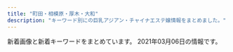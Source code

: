 ```yaml
---
title: "町田・相模原・厚木・大和"
description: "キーワード別にの巨乳アジアン・チャイナエステ嬢情報をまとめました。"
---
```


新着画像と新着キーワードをまとめています。
2021年03月06日の情報です。

<DmmAffiliateIns />
<KeywordTable
  shops={
    [
    {
        "url": "http://www.nyanya.mesthe.com/",
        "name": "\u30cb\u30e3\u30fc\u30cb\u30e3",
        "station": "\u672c\u539a\u6728\u99c5\u5317\u53e3",
        "img_links": [
            "http://www.nyanya.mesthe.com/images/m3.jpg",
            "http://www.nyanya.mesthe.com/files/003.jpg",
            "http://www.nyanya.mesthe.com/files/007.jpg",
            "http://www.nyanya.mesthe.com/images/slider-img001.jpg",
            "http://www.nyanya.mesthe.com/files/004.jpg",
            "http://www.nyanya.mesthe.com/images/m1.jpg",
            "http://www.nyanya.mesthe.com/images/slider-img002.jpg",
            "http://www.nyanya.mesthe.com/images/m6.jpg",
            "http://www.nyanya.mesthe.com/files/002.jpg",
            "http://www.nyanya.mesthe.com/images/m2.jpg",
            "http://www.nyanya.mesthe.com/files/001.jpg",
            "http://www.nyanya.mesthe.com/images/m4.jpg"
        ],
        "keywords": {
            "87": 4,
            "D": 16,
            "88": 8,
            "91": 4,
            "E": 4,
            "86": 4
        }
    },
    {
        "keywords": {
            "86": 7,
            "D": 6,
            "E": 1
        },
        "img_links": [
            "http://esthe-relax.tokyo/images/staff_s.png",
            "http://esthe-relax.tokyo/link/menlog.jpg",
            "http://esthe-relax.tokyo/images/cg01.jpg",
            "http://esthe-relax.tokyo/images/top.png",
            "http://esthe-relax.tokyo/images/news.png",
            "http://esthe-relax.tokyo/images/cg07.jpg",
            "http://esthe-relax.tokyo/images/sruru.jpg",
            "http://esthe-relax.tokyo/images/precau.png",
            "http://esthe-relax.tokyo/images/rec.png",
            "http://esthe-relax.tokyo/images/cg08.jpg",
            "http://esthe-relax.tokyo/images/evetop.png",
            "http://esthe-relax.tokyo/images/cg05.jpg",
            "http://esthe-relax.tokyo/images/cg02.jpg",
            "http://esthe-relax.tokyo/images/cg04.jpg",
            "http://esthe-relax.tokyo/images/cg03.jpg"
        ],
        "name": "Fairy \uff5e\u30d5\u30a7\u30a2\u30ea\u30fc\uff5e",
        "station": "JR\u6df5\u91ce\u8fba\u99c5\u5317\u53e3",
        "url": "http://esthe-relax.tokyo/"
    },
    {
        "img_links": [
            "http://yoshiko.jpest.net/uploads//sites/13/2020/08/tite-staff.jpg",
            "http://yoshiko.jpest.net/uploads//sites/13/2020/08/1604303247-top.jpg",
            "http://yoshiko.jpest.net/uploads//sites/13/2020/08/news03.png",
            "http://yoshiko.jpest.net/uploads//sites/13/2020/08/bj_03.jpg",
            "http://yoshiko.jpest.net/uploads//sites/13/2020/08/yuki.jpg",
            "http://yoshiko.jpest.net/uploads//sites/13/2020/08/r2.jpg",
            "http://yoshiko.jpest.net/uploads//sites/13/2020/10/1603068785-1.jpg",
            "http://yoshiko.jpest.net/uploads//sites/13/2020/08/lina.jpg",
            "http://yoshiko.jpest.net/uploads//sites/13/2020/08/r1.jpg",
            "http://yoshiko.jpest.net/uploads//sites/13/2020/10/1603075746-1.jpg",
            "http://yoshiko.jpest.net/uploads//sites/13/2020/08/1597221072-mobile.png",
            "http://yoshiko.jpest.net/uploads//sites/13/2020/08/r4.jpg",
            "http://yoshiko.jpest.net/uploads//sites/13/2020/10/1602825649-g22.jpg",
            "http://yoshiko.jpest.net/uploads//sites/13/2020/08/lami.jpg",
            "http://yoshiko.jpest.net/uploads//sites/13/2020/08/news01.png",
            "http://yoshiko.jpest.net/uploads//sites/13/2020/08/g5.jpg",
            "http://yoshiko.jpest.net/uploads//sites/13/2020/08/g6.jpg",
            "http://yoshiko.jpest.net/uploads//sites/13/2020/08/1604303415-top.jpg",
            "http://yoshiko.jpest.net/uploads//sites/13/2020/08/laola.jpg",
            "http://yoshiko.jpest.net/uploads//sites/13/2020/08/g1.jpg",
            "http://yoshiko.jpest.net/uploads//sites/13/2020/08/r3.jpg"
        ],
        "url": "http://yoshiko.jpest.net/",
        "name": "\u5409\u597d",
        "station": "JR\u6df5\u91ce\u8fba\u99c5\u5357\u53e3",
        "keywords": {}
    },
    {
        "name": "\u30a2\u30f3\u30ca",
        "img_links": [
            "https://anna.jpn.cm/photos/17/8178/202101/210120151025n62.png",
            "https://anna.jpn.cm/photos/17/8178/202103/210305120920ue.png",
            "https://anna.jpn.cm/photos/17/8178/202102/2021020908394744.jpg",
            "https://anna.jpn.cm/photos/17/8178/202102/2021020908394780.jpg",
            "https://anna.jpn.cm/photos/17/8178/202101/2101201510162g6.png",
            "https://anna.jpn.cm/photos/17/8178/202101/2101211223195b4.jpeg",
            "https://anna.jpn.cm/photos/17/8178/202101/21012112221c3c.jpeg",
            "https://anna.jpn.cm/photos/17/8178/202101/2101211223346325.jpeg",
            "https://anna.jpn.cm/photos/17/8178/202101/21012112215642h.jpeg",
            "https://anna.jpn.cm/photos/17/8178/202101/2101201510034339.png",
            "https://assets.jp-navi.info/images/images/es-thumbnail.png",
            "https://anna.jpn.cm/photos/17/8178/202101/21012112220r117.jpeg",
            "https://anna.jpn.cm/themes/anna/template/assets/images/sp_tel.png",
            "https://anna.jpn.cm/photos/17/8178/202103/2103041j50r537.png",
            "https://anna.jpn.cm/photos/17/8178/202101/21012112232g013.jpeg",
            "https://anna.jpn.cm/photos/17/8178/202103/210305115613n51.jpeg",
            "https://anna.jpn.cm/photos/17/8178/202101/2101201510103120.png",
            "https://anna.jpn.cm/photos/17/8178/202102/2021020908394648.jpg"
        ],
        "url": "https://anna.jpn.cm/",
        "keywords": {
            "D": 2,
            "86": 18,
            "89": 18,
            "E": 1,
            "84": 18
        },
        "station": "JR\u76f8\u6a21\u539f\u99c5\u5357\u53e3"
    },
    {
        "name": "\u521d\u306e\u8449",
        "img_links": [
            "http://shonoyou.me-es.com/girl/019a.jpg",
            "http://shonoyou.me-es.com/girl/016a.jpg",
            "http://shonoyou.me-es.com/images/index_17.jpg",
            "http://shonoyou.me-es.com/images/index_09.jpg",
            "http://shonoyou.me-es.com/girl/017a.jpg",
            "http://shonoyou.me-es.com/images/index_06.jpg",
            "http://shonoyou.me-es.com/girl/013.jpg",
            "http://shonoyou.me-es.com/images/info_10.jpg",
            "http://shonoyou.me-es.com/images/top2.jpg",
            "http://shonoyou.me-es.com/images/index_05.jpg",
            "http://shonoyou.me-es.com/images/top.jpg",
            "http://shonoyou.me-es.com/images/index_12.jpg",
            "http://shonoyou.me-es.com/images/index_03.jpg",
            "http://shonoyou.me-es.com/girl/015a.jpg",
            "http://shonoyou.me-es.com/images/staff_10.jpg",
            "http://shonoyou.me-es.com/girl/02.jpg",
            "http://shonoyou.me-es.com/images/index_19.jpg",
            "http://shonoyou.me-es.com/girl/018.jpg",
            "http://shonoyou.me-es.com/girl/018a.jpg",
            "http://shonoyou.me-es.com/images/index_27.jpg",
            "http://shonoyou.me-es.com/images/index_07.jpg",
            "http://shonoyou.me-es.com/images/index_25.jpg",
            "http://shonoyou.me-es.com/images/info.jpg",
            "http://shonoyou.me-es.com/images/index_04.jpg",
            "http://shonoyou.me-es.com/images/rec_10.jpg",
            "http://shonoyou.me-es.com/images/index_11.jpg",
            "http://shonoyou.me-es.com/girl/016.jpg",
            "http://shonoyou.me-es.com/images/index_10.jpg",
            "http://shonoyou.me-es.com/images/rec.jpg",
            "http://shonoyou.me-es.com/images/index_16.jpg",
            "http://shonoyou.me-es.com/images/index_24.jpg",
            "http://shonoyou.me-es.com/girl/017.jpg",
            "http://shonoyou.me-es.com/images/index_14.jpg",
            "http://shonoyou.me-es.com/girl/010a.jpg",
            "http://shonoyou.me-es.com/girl/010.jpg",
            "http://shonoyou.me-es.com/girl/015.jpg",
            "http://shonoyou.me-es.com/girl/02a.jpg",
            "http://shonoyou.me-es.com/images/index_02.jpg",
            "http://shonoyou.me-es.com/images/index_22.jpg",
            "http://shonoyou.me-es.com/girl/013a.jpg",
            "http://shonoyou.me-es.com/images/index_20.jpg",
            "http://shonoyou.me-es.com/girl/019.jpg",
            "http://shonoyou.me-es.com/images/index_21.jpg"
        ],
        "keywords": {},
        "url": "http://shonoyou.me-es.com/",
        "station": "\u5ea7\u9593\u99c5\u897f\u53e3"
    },
    {
        "name": "\u685c\u6843-\u3055\u304f\u3089\u3093\u307c-",
        "station": "\u5927\u548c\u99c5\u5357\u53e3",
        "keywords": {},
        "url": "http://massage-est.info/",
        "img_links": [
            "http://massage-est.info/images/no.png",
            "http://massage-est.info/images/cg11.jpg",
            "http://massage-est.info/images/head.jpg",
            "http://massage-est.info/images/cg02.jpg",
            "http://massage-est.info/images/fla.jpg",
            "http://massage-est.info/images/cg03.jpg",
            "http://massage-est.info/images/cg07.jpg",
            "http://massage-est.info/images/cg01.jpg",
            "http://massage-est.info/images/cg10.jpg",
            "http://massage-est.info/images/cg08.jpg"
        ]
    },
    {
        "name": "\u96e8",
        "img_links": [
            "http://cireven.xyz/uploads/210129/1-210129124U0225.jpg",
            "http://cireven.xyz/uploads/210129/1-210129130329438.jpg",
            "http://cireven.xyz/webstyle/sp_ico03.png",
            "http://cireven.xyz/webstyle/end.png",
            "http://cireven.xyz/webstyle/sp_header.png",
            "http://cireven.xyz/uploads/allimg/210129/1-210129125252.jpg",
            "http://cireven.xyz/uploads/allimg/210128/1-21012Q63AN54.jpg",
            "http://cireven.xyz/uploads/allimg/210128/1-21012Q63611Z2.jpg",
            "http://cireven.xyz/webstyle/info.jpg",
            "http://cireven.xyz/uploads/allimg/210129/1-210129130411.jpg",
            "http://cireven.xyz/webstyle/sp_ico06.png",
            "http://cireven.xyz/uploads/allimg/210129/1-210129124913.jpg",
            "http://cireven.xyz/uploads/allimg/210227/1-21022G11446.jpg",
            "http://cireven.xyz/uploads/allimg/210128/1-21012Q63642E1.jpg",
            "http://cireven.xyz/webstyle/sp_ico05.png",
            "http://cireven.xyz/uploads/allimg/210301/1-210301124152.jpg",
            "http://cireven.xyz/uploads/210129/1-210129130400407.jpg",
            "http://cireven.xyz/uploads/210227/1-21022G10ZE32.jpg",
            "http://cireven.xyz/uploads/allimg/210129/1-210129130341.jpg",
            "http://cireven.xyz/webstyle/sp_ico02.png",
            "http://cireven.xyz/webstyle/sp_ico04.png",
            "http://cireven.xyz/uploads/210129/1-2101291252221D.jpg",
            "http://cireven.xyz/uploads/210302/1-2103021119133L.jpg",
            "http://cireven.xyz/uploads/210302/1-21030211193J00.jpg",
            "http://cireven.xyz/uploads/allimg/210129/1-210129125008.jpg",
            "http://cireven.xyz/uploads/allimg/210128/1-21012Q05455D4.jpg",
            "http://cireven.xyz/uploads/210129/1-21012912493G25.jpg",
            "http://cireven.xyz/uploads/allimg/210128/1-21012Q63FW16.jpg",
            "http://cireven.xyz/webstyle/sp_ico01.png"
        ],
        "url": "http://cireven.xyz/",
        "keywords": {
            "D": 6,
            "88": 3,
            "C": 13,
            "86": 2,
            "F": 1
        },
        "station": "\u76f8\u6a21\u539f\u99c5\u5357\u53e3"
    },
    {
        "img_links": [
            "http://sh-firstclass.work/uploads/201210/1-20121015360H93.jpg",
            "http://sh-firstclass.work/uploads/201211/1-201211102310I7.jpg",
            "http://sh-firstclass.work/uploads/201225/1-2012250Z022J9.jpg",
            "http://sh-firstclass.work/uploads/201225/1-2012250Z036119.jpg",
            "http://sh-firstclass.work/uploads/201211/1-20121110233c46.jpg",
            "http://sh-firstclass.work/uploads/201210/1-20121015351E44.jpg",
            "http://sh-firstclass.work/uploads/180827/1-1PRFU230M5.jpg",
            "http://sh-firstclass.work/uploads/180827/1-1PRFU21IU.jpg",
            "http://sh-firstclass.work/templets/default/picture/therapis.png",
            "http://sh-firstclass.work/uploads/201210/1-201210153549109.jpg",
            "http://sh-firstclass.work/uploads/201210/1-201210153535K8.jpg",
            "http://sh-firstclass.work/uploads/201221/1-2012211H95bY.jpg",
            "http://sh-firstclass.work/templets/default/picture/home.png",
            "http://sh-firstclass.work/uploads/201210/1-20121015355R55.jpg",
            "http://sh-firstclass.work/uploads/201211/1-201211102325516.jpg",
            "http://sh-firstclass.work/uploads/201210/1-201210153524524.jpg",
            "http://sh-firstclass.work/uploads/201225/1-2012250Z044642.jpg"
        ],
        "name": "FIRST CLASS",
        "url": "http://sh-firstclass.work/",
        "station": "\u5c0f\u7530\u6025\u76f8\u6a21\u539f\u99c5\u5317\u53e3",
        "keywords": {
            "\u4e73": 2,
            "\u304a\u3063\u3071\u3044": 2
        }
    },
    {
        "station": "\u672c\u539a\u6728\u99c5\u6771\u53e3",
        "img_links": [
            "http://momoka.est888.com/css/staff/staff01.jpg",
            "http://momoka.est888.com/css/staff/staff02.jpg",
            "http://momoka.est888.com/css/head.jpg",
            "http://momoka.est888.com/images/call.png",
            "http://momoka.est888.com/css/staff/staff03.jpg",
            "http://momoka.est888.com/css/foot.jpg",
            "http://momoka.est888.com/css/top01.jpg"
        ],
        "name": "\u3082\u3082\u304b\u3061\u3083\u3093",
        "url": "http://momoka.est888.com/",
        "keywords": {
            "C": 6,
            "92": 1,
            "E": 1,
            "D": 2,
            "89": 2
        }
    },
    {
        "url": "http://www.yozakura-aroma.xyz/",
        "station": "\u6d77\u8001\u540d\u99c5\u6771\u53e3",
        "img_links": [
            "http://www.yozakura-aroma.xyz/images/1.jpg",
            "http://www.yozakura-aroma.xyz/images/13.jpg",
            "http://www.yozakura-aroma.xyz/images/nav/nav-t-sys.jpg",
            "http://www.yozakura-aroma.xyz/images/staff/hidomi.png",
            "http://www.yozakura-aroma.xyz/images/staff/meijia.jpg",
            "http://www.yozakura-aroma.xyz/images/nav/nav-t-job.jpg",
            "http://www.yozakura-aroma.xyz/images/index-skr_16.jpg",
            "http://www.yozakura-aroma.xyz/images/nav/nav-t-sta.jpg",
            "http://www.yozakura-aroma.xyz/images/rina.png",
            "http://www.yozakura-aroma.xyz/images/index-rin_04.jpg",
            "http://www.yozakura-aroma.xyz/images/shop/rl1.jpg",
            "http://www.yozakura-aroma.xyz/images/7a.jpg",
            "http://www.yozakura-aroma.xyz/images/shop/rl3.jpg",
            "http://www.yozakura-aroma.xyz/images/13.png",
            "http://www.yozakura-aroma.xyz/images/sys5.jpg",
            "http://www.yozakura-aroma.xyz/images/527385908605281370.jpg",
            "http://www.yozakura-aroma.xyz/images/index-rin_02.jpg",
            "http://www.yozakura-aroma.xyz/images/3.jpg",
            "http://www.yozakura-aroma.xyz/images/staff/ami.jpg"
        ],
        "keywords": {},
        "name": "\u591c\u685c"
    },
    {
        "keywords": {
            "C": 2,
            "87": 1,
            "E": 1,
            "88": 1,
            "90": 1
        },
        "img_links": [
            "https://cream.relaxjp.com/css/nav/nav-001.jpg",
            "https://cream.relaxjp.com/css/staff/staff03.jpg",
            "https://cream.relaxjp.com/css/cam01.jpg",
            "https://cream.relaxjp.com/css/top-left02.jpg",
            "https://cream.relaxjp.com/css/osusume02.jpg",
            "https://cream.relaxjp.com/css/tel.png",
            "https://cream.relaxjp.com/css/staff/staff01.jpg",
            "https://cream.relaxjp.com/css/nav/nav-006.jpg",
            "https://cream.relaxjp.com/css/nav/nav-004.jpg",
            "https://cream.relaxjp.com/css/nav/nav-002.jpg",
            "https://cream.relaxjp.com/css/nav/nav-003.jpg",
            "https://cream.relaxjp.com/css/staff/staff02.jpg",
            "https://cream.relaxjp.com/css/baner.jpg",
            "https://cream.relaxjp.com/css/nav/nav-005.jpg"
        ],
        "station": "\u672c\u539a\u6728\u99c5\u5357\u53e3",
        "name": "Cream Soda",
        "url": "https://cream.relaxjp.com/"
    },
    {
        "img_links": [
            "http://www.binatsujiyamu.xyz/picture/room2.jpg",
            "http://www.binatsujiyamu.xyz/uploads/210118/1-21011Q03KI14.jpg",
            "http://www.binatsujiyamu.xyz/uploads/210118/1-21011Q03T5491.jpg",
            "http://www.binatsujiyamu.xyz/uploads/210118/1-21011Q03AT40.jpg",
            "http://www.binatsujiyamu.xyz/picture/top.jpg",
            "http://www.binatsujiyamu.xyz/picture/room3.jpg",
            "http://www.binatsujiyamu.xyz/uploads/210118/1-21011Q03JA25.jpg",
            "http://www.binatsujiyamu.xyz/picture/room1.jpg",
            "http://www.binatsujiyamu.xyz/picture/room4.jpg",
            "http://www.binatsujiyamu.xyz/uploads/210118/1-21011Q03R15G.jpg",
            "http://www.binatsujiyamu.xyz/uploads/210118/1-21011Q03H2152.jpg",
            "http://www.binatsujiyamu.xyz/uploads/210118/1-21011Q03FJP.jpg",
            "http://www.binatsujiyamu.xyz/uploads/210118/1-21011Q03I24Y.jpg",
            "http://www.binatsujiyamu.xyz/uploads/210118/1-21011Q03Q3427.jpg",
            "http://www.binatsujiyamu.xyz/picture/s_news.jpg",
            "http://www.binatsujiyamu.xyz/picture/s_shedule.jpg",
            "http://www.binatsujiyamu.xyz/uploads/210118/1-21011Q03S5T3.jpg",
            "http://www.binatsujiyamu.xyz/picture/s_staff.jpg"
        ],
        "name": "apple",
        "station": "\u753a\u7530\u99c5",
        "keywords": {
            "88": 1,
            "D": 5,
            "85": 4,
            "C": 6
        },
        "url": "http://www.binatsujiyamu.xyz/"
    },
    {
        "station": "\u4e2d\u592e\u6797\u9593\u99c5\u5317\u53e3",
        "img_links": [
            "http://www.mitsuyume.mensest.com/files/004.jpg",
            "http://www.mitsuyume.mensest.com/images/m4.jpg",
            "http://www.mitsuyume.mensest.com/files/005-03.jpg",
            "http://www.mitsuyume.mensest.com/images/rsubt1.png",
            "http://www.mitsuyume.mensest.com/files/001-02.jpg",
            "http://www.mitsuyume.mensest.com/files/001.jpg",
            "http://www.mitsuyume.mensest.com/images/b-online.png",
            "http://www.mitsuyume.mensest.com/files/002-02.jpg",
            "http://www.mitsuyume.mensest.com/images/rsubt2.png",
            "http://www.mitsuyume.mensest.com/images/m1.jpg",
            "http://www.mitsuyume.mensest.com/images/m3.jpg",
            "http://www.mitsuyume.mensest.com/images/rsubt3.png",
            "http://www.mitsuyume.mensest.com/files/001-03.jpg",
            "http://www.mitsuyume.mensest.com/images/rsubt4.png",
            "http://www.mitsuyume.mensest.com/images/m6.jpg",
            "http://www.mitsuyume.mensest.com/images/tel2.png",
            "http://www.mitsuyume.mensest.com/images/rsubt6.png",
            "http://www.mitsuyume.mensest.com/files/005-02.jpg",
            "http://www.mitsuyume.mensest.com/images/slider-img001.jpg",
            "http://www.mitsuyume.mensest.com/files/004-03.jpg",
            "http://www.mitsuyume.mensest.com/images/m2.jpg",
            "http://www.mitsuyume.mensest.com/files/002.jpg",
            "http://www.mitsuyume.mensest.com/images/rsubt5.png",
            "http://www.mitsuyume.mensest.com/files/004-02.jpg",
            "http://www.mitsuyume.mensest.com/files/002-03.jpg",
            "http://www.mitsuyume.mensest.com/images/slider-img002.jpg",
            "http://www.mitsuyume.mensest.com/images/b-tel.png",
            "http://www.mitsuyume.mensest.com/images/rsubt7.png",
            "http://www.mitsuyume.mensest.com/files/005.jpg"
        ],
        "url": "http://www.mitsuyume.mensest.com/",
        "name": "\u7652\u3057\u5929\u4f7f",
        "keywords": {
            "87": 8,
            "85": 16,
            "86": 8,
            "D": 16,
            "C": 16
        }
    },
    {
        "name": "MINA",
        "url": "http://es-mina.com/",
        "station": "\u753a\u7530\u99c5\u6771\u53e3",
        "img_links": [
            "http://es-mina.com/staff/haru/01mb.jpg",
            "http://es-mina.com/img/access/roadsp.png",
            "http://es-mina.com/img/access/roadb3.jpg",
            "http://es-mina.com/staff/sakura/01mb.jpg",
            "http://es-mina.com/pic/topimg3.jpg",
            "http://es-mina.com/staff/rin/01mb.jpg",
            "http://es-mina.com/staff/ran/01mb.jpg",
            "http://es-mina.com/staff/mana/01mb.jpg",
            "http://es-mina.com/img/ttl_concept.png",
            "http://es-mina.com/img/access/roada4.jpg",
            "http://es-mina.com/staff/tina/01mb.jpg",
            "http://es-mina.com/staff/nene/01mb.jpg",
            "http://es-mina.com/img/access/roadb2.jpg",
            "http://es-mina.com/img/access/roada2.jpg",
            "http://es-mina.com/staff/ai/01mb.jpg",
            "http://es-mina.com/staff/yuina/01mb.jpg",
            "http://es-mina.com/staff/minami/01mb.jpg",
            "http://es-mina.com/staff/yuki/01mb.jpg",
            "http://es-mina.com/pic/topimg1.jpg",
            "http://es-mina.com/staff/nanami/01mb.jpg",
            "http://es-mina.com/staff/hana/01mb.jpg",
            "http://es-mina.com/img/access/roada1.jpg",
            "http://es-mina.com/staff/nana/01mb.jpg",
            "http://es-mina.com/img/conmsg.png",
            "http://es-mina.com/staff/haruka/01mb.jpg",
            "http://es-mina.com/img/ttl_staff.png",
            "http://es-mina.com/staff/nina/01mb.jpg",
            "http://es-mina.com/pic/head.jpg",
            "http://es-mina.com/staff/ami/01mb.jpg",
            "http://es-mina.com/staff/runa/01mb.jpg",
            "http://es-mina.com/img/mainft.jpg",
            "http://es-mina.com/staff/kana/01mb.jpg",
            "http://es-mina.com/staff/miki/01mb.jpg",
            "http://es-mina.com/staff/rei/01mb.jpg",
            "http://es-mina.com/img/access/roada3.jpg",
            "http://es-mina.com/pic/topimg2.jpg",
            "http://es-mina.com/staff/midori/01mb.jpg",
            "http://es-mina.com/img/foot.jpg",
            "http://es-mina.com/staff/izumi/01mb.jpg",
            "http://es-mina.com/staff/ririka/01mb.jpg",
            "http://es-mina.com/img/access/roadb1.jpg",
            "http://es-mina.com/img/access/roadb4.jpg",
            "http://es-mina.com/staff/momoko/01mb.jpg"
        ],
        "keywords": {
            "C": 32
        }
    },
    {
        "url": "http://shegege.site/",
        "name": "AGEHA \uff5e\u30a2\u30b2\u30cf\uff5e",
        "keywords": {
            "G": 1,
            "88": 3,
            "89": 1,
            "D": 12,
            "86": 9
        },
        "img_links": [
            "http://shegege.site/img/nav-001.png",
            "http://shegege.site/img/nav-006.png",
            "http://shegege.site/uploads/200602/1-20060211364K04.jpg",
            "http://shegege.site/uploads/210306/1-210306134P91Y.jpg",
            "http://shegege.site/uploads/210305/1-2103051I911305.jpg",
            "http://shegege.site/img/tel.png",
            "http://shegege.site/uploads/200520/1-2005200S91a39.jpg",
            "http://shegege.site/img/nav-004.png",
            "http://shegege.site/img/nav-005.png",
            "http://shegege.site/uploads/210114/1-210114150150196.jpg",
            "http://shegege.site/uploads/200325/1-200325131632G7.jpg",
            "http://shegege.site/uploads/200619/1-200619150304G2.jpg",
            "http://shegege.site/uploads/allimg/200711/1-200G1103624.jpg",
            "http://shegege.site/img/nav-002.png",
            "http://shegege.site/uploads/201224/1-20122412301I25.jpg",
            "http://shegege.site/uploads/201218/1-20121Q25123912.jpg",
            "http://shegege.site/uploads/191107/1-19110G5523cb.jpg",
            "http://shegege.site/uploads/200711/1-200G11036344J.jpg",
            "http://shegege.site/uploads/190909/1-1ZZ9151421512.jpg",
            "http://shegege.site/img/nav-003.png",
            "http://shegege.site/uploads/201128/1-20112Q01145319.jpg"
        ],
        "station": "\u672c\u539a\u6728\u99c5\u5317\u53e3"
    },
    {
        "url": "http://forever-est.xyz/",
        "station": "\u4e2d\u592e\u6797\u9593\u99c5\u5317\u53e3",
        "img_links": [
            "http://forever-est.xyz/images/girl1.png",
            "http://forever-est.xyz/images/but6.png",
            "http://forever-est.xyz/images/but5.png",
            "http://forever-est.xyz/images/tit1.jpg",
            "http://forever-est.xyz/images/tit6.jpg",
            "http://forever-est.xyz/images/line1.jpg",
            "http://forever-est.xyz/images/but1.png",
            "http://forever-est.xyz/images/girl5.png",
            "http://forever-est.xyz/images/tit2.jpg",
            "http://forever-est.xyz/images/ftb.jpg",
            "http://forever-est.xyz/images/girl3.png",
            "http://forever-est.xyz/images/r01.jpg",
            "http://forever-est.xyz/images/r03.jpg",
            "http://forever-est.xyz/images/girl2.png",
            "http://forever-est.xyz/images/girl6.png",
            "http://forever-est.xyz/images/but2.png",
            "http://forever-est.xyz/images/r04.jpg",
            "http://forever-est.xyz/images/tit3.jpg",
            "http://forever-est.xyz/images/head1.jpg",
            "http://forever-est.xyz/images/girl8.png",
            "http://forever-est.xyz/images/r02.jpg",
            "http://forever-est.xyz/images/fbb.jpg",
            "http://forever-est.xyz/images/tit5.jpg",
            "http://forever-est.xyz/images/line.jpg",
            "http://forever-est.xyz/images/girl7.png",
            "http://forever-est.xyz/images/but3.png",
            "http://forever-est.xyz/images/but4.png"
        ],
        "name": "\u5fc3\u306e\u5922",
        "keywords": {
            "D": 6,
            "86": 7,
            "E": 1
        }
    },
    {
        "url": "https://mitsu.iest.info/",
        "station": "\u76f8\u6a21\u5927\u91ce\u99c5\u5357\u53e3",
        "img_links": [],
        "keywords": {},
        "name": "\u871c\u30fb\u307f\u3064"
    },
    {
        "url": "http://www.hime.relaxjp.info/",
        "station": "\u4e2d\u592e\u6797\u9593\u99c5\u897f\u53e3",
        "name": "\u59eb",
        "img_links": [
            "http://www.hime.relaxjp.info/images/m1.jpg",
            "http://www.hime.relaxjp.info/files/002.jpg",
            "http://www.hime.relaxjp.info/images/rsubt2.png",
            "http://www.hime.relaxjp.info/images/m4.jpg",
            "http://www.hime.relaxjp.info/images/rsubt3.png",
            "http://www.hime.relaxjp.info/images/rsubt7.png",
            "http://www.hime.relaxjp.info/images/esthe1.jpg",
            "http://www.hime.relaxjp.info/images/rsubt5.png",
            "http://www.hime.relaxjp.info/images/m3.jpg",
            "http://www.hime.relaxjp.info/files/002-02.jpg",
            "http://www.hime.relaxjp.info/images/slider-img002.jpg",
            "http://www.hime.relaxjp.info/images/esthe3.jpg",
            "http://www.hime.relaxjp.info/images/m2.jpg",
            "http://www.hime.relaxjp.info/images/esthe2.jpg",
            "http://www.hime.relaxjp.info/files/005-03.jpg",
            "http://www.hime.relaxjp.info/files/001.jpg",
            "http://www.hime.relaxjp.info/images/rsubt4.png",
            "http://www.hime.relaxjp.info/images/m6.jpg",
            "http://www.hime.relaxjp.info/files/005-02.jpg",
            "http://www.hime.relaxjp.info/images/tel2.png",
            "http://www.hime.relaxjp.info/files/005.jpg",
            "http://www.hime.relaxjp.info/images/slider-img001.jpg",
            "http://www.hime.relaxjp.info/images/b-tel.png",
            "http://www.hime.relaxjp.info/files/002-03.jpg",
            "http://www.hime.relaxjp.info/images/rsubt6.png",
            "http://www.hime.relaxjp.info/files/001-02.jpg",
            "http://www.hime.relaxjp.info/images/b-online.png",
            "http://www.hime.relaxjp.info/photo_news/upimg/433955ffe94e800583_1.jpg",
            "http://www.hime.relaxjp.info/files/001-03.jpg",
            "http://www.hime.relaxjp.info/images/rsubt1.png"
        ],
        "keywords": {
            "D": 24,
            "87": 24
        }
    },
    {
        "img_links": [
            "http://relax-free.info/iyashinomori/staff/staff-mai.png",
            "http://relax-free.info/iyashinomori/images/bar-news.png",
            "http://relax-free.info/iyashinomori/images/bar-interior.png",
            "http://relax-free.info/iyashinomori/images/bar-other.png",
            "http://relax-free.info/iyashinomori/images/pic1.jpg",
            "http://relax-free.info/iyashinomori/images/bar-therapist.png",
            "http://relax-free.info/iyashinomori/images/bar-newface.png",
            "http://relax-free.info/iyashinomori/images/bar-cam.png",
            "http://relax-free.info/iyashinomori/images/b-tel.png",
            "http://relax-free.info/iyashinomori/staff/staff-mika.png",
            "http://relax-free.info/iyashinomori/images/index.png",
            "http://relax-free.info/iyashinomori/staff/staff-haru.png",
            "http://relax-free.info/iyashinomori/images/pic7.jpg",
            "http://relax-free.info/iyashinomori/images/bill.jpg",
            "http://relax-free.info/iyashinomori/images/footter.png",
            "http://relax-free.info/iyashinomori/images/c-top.png",
            "http://relax-free.info/iyashinomori/images/b-qr.jpg",
            "http://relax-free.info/iyashinomori/images/c-interior.png",
            "http://relax-free.info/iyashinomori/images/pic2.jpg",
            "http://relax-free.info/iyashinomori/images/c-therapist.png",
            "http://relax-free.info/iyashinomori/images/pic8.jpg"
        ],
        "keywords": {},
        "name": "\u7652\u3057\u306e\u68ee",
        "url": "http://relax-free.info/iyashinomori/",
        "station": "\u5357\u6797\u9593\u99c5\u897f\u53e3"
    },
    {
        "station": "\u672c\u539a\u6728\u99c5\u5317\u53e3",
        "keywords": {},
        "img_links": [
            "http://tuboan.xyz/_src/32794327/wechatimg134.jpg",
            "http://tuboan.xyz/_src/32794214/end.jpg",
            "http://tuboan.xyz/_src/39443173/wechatimg76.jpg",
            "http://tuboan.xyz/_src/32794321/wechatimg164.jpg",
            "http://tuboan.xyz/_src/32794238/zi_staff.png",
            "http://tuboan.xyz/_src/35851941/line1.png",
            "http://tuboan.xyz/_src/32794322/wechatimg116_20190529213149608.jpg",
            "http://tuboan.xyz/_src/32794358/wechatimg148.jpg",
            "http://tuboan.xyz/_src/32794352/1_20190531100800502.jpg",
            "http://tuboan.xyz/_src/39443177/wechatimg76.jpg",
            "http://tuboan.xyz/_src/39443180/line1.png",
            "http://tuboan.xyz/_src/32794329/3_20190531100402371.jpg",
            "http://tuboan.xyz/_src/32794338/line1.png",
            "http://tuboan.xyz/_src/32794336/wechatimg116_20190529213149608.jpg",
            "http://tuboan.xyz/_src/32794334/line1.png",
            "http://tuboan.xyz/_src/32794248/wechatimg131.jpg",
            "http://tuboan.xyz/_src/35851915/wechatimg307.jpg",
            "http://tuboan.xyz/_src/32794359/wechatimg148.jpg",
            "http://tuboan.xyz/_src/32794276/wechatimg177.jpg",
            "http://tuboan.xyz/_src/32794278/wechatimg178.jpg",
            "http://tuboan.xyz/_src/32794342/line1.png",
            "http://tuboan.xyz/_src/32794325/wechatimg162.jpg",
            "http://tuboan.xyz/_src/32794328/wechatimg131.jpg",
            "http://tuboan.xyz/_src/32876882/1_20190531100800502.jpg",
            "http://tuboan.xyz/_src/32794360/wechatimg5740.jpg",
            "http://tuboan.xyz/_src/32794346/line1.png",
            "http://tuboan.xyz/_src/32794210/info.jpg",
            "http://tuboan.xyz/_src/32794246/line1.png",
            "http://tuboan.xyz/_src/32794243/wechatimg136_20190530165104204.jpg",
            "http://tuboan.xyz/_src/32846891/wechatimg134.jpg",
            "http://tuboan.xyz/_src/32794330/line1.png",
            "http://tuboan.xyz/_src/32794244/3_20190531100402371.jpg",
            "http://tuboan.xyz/_src/32794340/wechatimg162.jpg",
            "http://tuboan.xyz/_src/32794250/line1.png",
            "http://tuboan.xyz/_src/32794344/wechatimg120.jpg",
            "http://tuboan.xyz/_src/32794350/line1.png",
            "http://tuboan.xyz/_src/32794332/wechatimg134.jpg",
            "http://tuboan.xyz/_src/32794361/wechatimg5740.jpg",
            "http://tuboan.xyz/_src/32794320/wechatimg136_20190530165104204.jpg",
            "http://tuboan.xyz/_src/35851913/wechatimg307.jpg",
            "http://tuboan.xyz/_src/32794324/wechatimg120.jpg",
            "http://tuboan.xyz/_src/32794240/line1.png",
            "http://tuboan.xyz/_src/32794205/s_news.png",
            "http://tuboan.xyz/_src/32794184/sign.png",
            "http://tuboan.xyz/_src/32794348/wechatimg164.jpg",
            "http://tuboan.xyz/_src/32794280/wechatimg176.jpg",
            "http://tuboan.xyz/_src/32876943/wechatimg179.jpg"
        ],
        "name": "\u307b\u307b\u3048\u307f",
        "url": "http://tuboan.xyz/"
    },
    {
        "keywords": {},
        "url": "http://www.crossi.xyz/",
        "station": "\u672c\u539a\u6728\u99c5\u6771\u53e3",
        "name": "\u30d4\u30e5\u30a2\u30cf\u30fc\u30c8",
        "img_links": [
            "http://www.crossi.xyz/templets/default/picture/news.jpg",
            "http://www.crossi.xyz/uploads/210111/1-2101111429551G.jpg",
            "http://www.crossi.xyz/uploads/201127/1-20112G53913193.jpg",
            "http://www.crossi.xyz/uploads/200907/1-200ZG41P4318.jpg",
            "http://www.crossi.xyz/uploads/allimg/180731/1-1PI1145244194.jpg",
            "http://www.crossi.xyz/uploads/201228/1-20122Q4191LP.jpg",
            "http://www.crossi.xyz/uploads/200907/1-200ZG41K4546.jpg",
            "http://www.crossi.xyz/uploads/201228/1-20122Q41943338.jpg",
            "http://www.crossi.xyz/uploads/200612/1-200612160U52W.jpg",
            "http://www.crossi.xyz/templets/default/picture/interior_t.jpg",
            "http://www.crossi.xyz/uploads/200612/1-200612160S0B8.jpg",
            "http://www.crossi.xyz/uploads/200706/1-200F613453VR.jpg",
            "http://www.crossi.xyz/uploads/201102/1-201102150J3926.jpg",
            "http://www.crossi.xyz/uploads/210111/1-210111143025433.jpg",
            "http://www.crossi.xyz/uploads/180906/1-1PZ60934021N.jpg",
            "http://www.crossi.xyz/templets/default/picture/int1.png",
            "http://www.crossi.xyz/uploads/allimg/180801/1-1PP1091925J2.jpg",
            "http://www.crossi.xyz/templets/default/picture/staff_t.jpg",
            "http://www.crossi.xyz/templets/default/picture/rec1.png",
            "http://www.crossi.xyz/uploads/191016/1-191016134K2213.jpg",
            "http://www.crossi.xyz/uploads/191217/1-19121F95I5240.jpg",
            "http://www.crossi.xyz/uploads/190920/1-1Z920134ZW29.jpg",
            "http://www.crossi.xyz/templets/default/picture/tt.jpg",
            "http://www.crossi.xyz/uploads/201202/1-201202124933147.jpg",
            "http://www.crossi.xyz/uploads/191122/1-191122162430591.jpg",
            "http://www.crossi.xyz/uploads/200706/1-200F6134600642.jpg",
            "http://www.crossi.xyz/uploads/190925/1-1Z925145924H3.jpg",
            "http://www.crossi.xyz/uploads/201127/1-20112G53930U0.jpg",
            "http://www.crossi.xyz/uploads/180905/1-1PZ515095RN.jpg",
            "http://www.crossi.xyz/uploads/200529/1-2005291A551629.jpg",
            "http://www.crossi.xyz/uploads/200403/1-200403124533327.jpg",
            "http://www.crossi.xyz/uploads/191106/1-191106100051532.jpg",
            "http://www.crossi.xyz/uploads/190920/1-1Z920134SY60.jpg",
            "http://www.crossi.xyz/uploads/190920/1-1Z920134U1939.jpg",
            "http://www.crossi.xyz/uploads/191217/1-19121F95615334.jpg",
            "http://www.crossi.xyz/uploads/190925/1-1Z9251500315P.jpg",
            "http://www.crossi.xyz/uploads/201102/1-201102150K9453.jpg",
            "http://www.crossi.xyz/uploads/200529/1-2005291A543193.jpg",
            "http://www.crossi.xyz/uploads/200403/1-200403124524956.jpg",
            "http://www.crossi.xyz/uploads/201202/1-201202124950B1.jpg"
        ]
    },
    {
        "station": "\u5927\u548c\u99c5\u5357\u53e3",
        "keywords": {},
        "img_links": [
            "http://www.esperana.xyz/images/index_10.png",
            "http://www.esperana.xyz/staff/junbi.jpg",
            "http://www.esperana.xyz/images/staff_08.png",
            "http://www.esperana.xyz/images/index_06.png",
            "http://www.esperana.xyz/images/index_04.png",
            "http://www.esperana.xyz/images/index_05.png",
            "http://www.esperana.xyz/staff/3.jpg",
            "http://www.esperana.xyz/staff/4.jpg",
            "http://www.esperana.xyz/staff/1.jpg",
            "http://www.esperana.xyz/images/index_08.png",
            "http://www.esperana.xyz/images/index_07.png",
            "http://www.esperana.xyz/images/index_12.png"
        ],
        "url": "http://www.esperana.xyz/",
        "name": "\u30a8\u30b9\u30da\u30e9\u30f3\u30b5"
    },
    {
        "name": "\u767d\u306e\u604b\u4eba",
        "keywords": {
            "F": 1,
            "86": 4,
            "D": 2,
            "E": 1
        },
        "img_links": [
            "http://massage-relax.info/images/nav-005.png",
            "http://massage-relax.info/images/nav-001.png",
            "http://massage-relax.info/images/nav-006.png",
            "http://massage-relax.info/images/nav-002.png",
            "http://massage-relax.info/images/tel.png",
            "http://massage-relax.info/images/cg05.jpg",
            "http://massage-relax.info/images/no.png",
            "http://massage-relax.info/images/cg06.jpg",
            "http://massage-relax.info/images/cg08.jpg",
            "http://massage-relax.info/images/cg01.jpg",
            "http://massage-relax.info/images/top001.png",
            "http://massage-relax.info/images/nav-004.png",
            "http://massage-relax.info/images/nav-003.png"
        ],
        "station": "\u4e2d\u592e\u6797\u9593\u99c5\u5317\u53e3",
        "url": "http://massage-relax.info/"
    },
    {
        "img_links": [
            "https://est-fc.com/staffPhoto/b20201229174501.jpg",
            "https://est-fc.com/staffPhoto/s20201229174501.jpg",
            "https://est-fc.com/staffPhoto/s20210120200400.jpg",
            "https://est-fc.com/staffPhoto/s20201229185637.jpg",
            "https://est-fc.com/staffPhoto/b20210121164929.jpg",
            "https://est-fc.com/images/slider/02.jpg",
            "https://est-fc.com/staffPhoto/s20210121164929.jpg",
            "https://est-fc.com/staffPhoto/b20210114223251.jpg",
            "https://est-fc.com/staffPhoto/s20210114223251.jpg",
            "https://est-fc.com/staffPhoto/b20210201190332.jpg",
            "https://est-fc.com/uploadfiles/Image/campaignEstFcCom.jpg",
            "https://est-fc.com/staffPhoto/b20210120200400.jpg",
            "https://est-fc.com/js/sliderLine/slide_prev.png",
            "https://est-fc.com/js/sliderLine/slide_next.png",
            "https://est-fc.com/staffPhoto/s20210201190332.jpg",
            "https://est-fc.com/images/slider/01.jpg",
            "https://est-fc.com/staffPhoto/b20201229185637.jpg"
        ],
        "keywords": {
            "E": 4,
            "\u80f8": 4,
            "86": 4,
            "84": 2,
            "D": 4,
            "C": 6
        },
        "url": "https://est-fc.com/",
        "station": "JR\u753a\u7530\u99c5\u5317\u53e3",
        "name": "FIRST CLASS"
    },
    {
        "keywords": {},
        "url": "http://tanpopo.rankuens.com/",
        "station": "\u672c\u539a\u6728\u99c5\u5357\u53e3",
        "name": "\u305f\u3093\u307d\u307d",
        "img_links": [
            "http://tanpopo.rankuens.com/css/osusume01.jpg",
            "http://tanpopo.rankuens.com/css/osusume03.jpg",
            "http://tanpopo.rankuens.com/css/top03.jpg",
            "http://tanpopo.rankuens.com/images/call.png",
            "http://tanpopo.rankuens.com/css/staff/staff01.jpg",
            "http://tanpopo.rankuens.com/css/staff/staff03.jpg",
            "http://tanpopo.rankuens.com/css/top02.jpg",
            "http://tanpopo.rankuens.com/css/osusume02.jpg",
            "http://tanpopo.rankuens.com/css/top001.jpg",
            "http://tanpopo.rankuens.com/css/staff/staff02.jpg",
            "http://tanpopo.rankuens.com/css/foot01.jpg",
            "http://tanpopo.rankuens.com/css/m-head.jpg"
        ]
    },
    {
        "img_links": [
            "http://in-esthe.com/cocochi/imge/p-19.jpg",
            "http://in-esthe.com/cocochi/imge/p-13.jpg",
            "http://in-esthe.com/cocochi/imge/p-3.jpg",
            "http://in-esthe.com/cocochi/imge/botton.jpg",
            "http://in-esthe.com/cocochi/imge/p-15.jpg",
            "http://in-esthe.com/cocochi/imge/int2.png",
            "http://in-esthe.com/cocochi/imge/staff_t.jpg",
            "http://in-esthe.com/cocochi/imge/sys.png",
            "http://in-esthe.com/cocochi/imge/p-2.jpg",
            "http://in-esthe.com/cocochi/imge/p-10.jpg",
            "http://in-esthe.com/cocochi/imge/p-4.jpg",
            "http://in-esthe.com/cocochi/imge/p-18.jpg",
            "http://in-esthe.com/cocochi/imge/p-1.jpg",
            "http://in-esthe.com/cocochi/imge/ta.jpg",
            "http://in-esthe.com/cocochi/imge/tel.jpg",
            "http://in-esthe.com/cocochi/imge/p-14.jpg",
            "http://in-esthe.com/cocochi/imge/p-9.jpg",
            "http://in-esthe.com/cocochi/imge/s0.png",
            "http://in-esthe.com/cocochi/imge/p-6.jpg",
            "http://in-esthe.com/cocochi/imge/p-20.jpg",
            "http://in-esthe.com/cocochi/imge/p-5.jpg",
            "http://in-esthe.com/cocochi/imge/p-16.jpg",
            "http://in-esthe.com/cocochi/imge/interior_t.jpg",
            "http://in-esthe.com/cocochi/imge/p-12.jpg",
            "http://in-esthe.com/cocochi/imge/s1.png"
        ],
        "keywords": {
            "E": 1,
            "D": 11,
            "86": 1,
            "82": 3,
            "90": 6,
            "88": 2,
            "83": 2,
            "C": 4,
            "87": 2
        },
        "station": "JR\u6df5\u91ce\u8fba\u99c5\u5317\u53e3",
        "url": "http://in-esthe.com/cocochi/",
        "name": "COCOCHI"
    },
    {
        "img_links": [
            "http://sakura.fan.bz/images/info.png",
            "http://sakura.fan.bz/photos/sites/96/2019/09/2019090502332622.jpg",
            "http://sakura.fan.bz/photos/sites/96/2019/09/2019090502332511.jpg",
            "http://sakura.fan.bz/photos/sites/96/2019/10/2019100401374573.jpg",
            "http://sakura.fan.bz/images/news_bj1.png",
            "http://sakura.fan.bz/photos/sites/96/2019/12/2019120107502632.jpg",
            "http://sakura.fan.bz/images/s_news.png",
            "http://sakura.fan.bz/images/s_face.png",
            "http://sakura.fan.bz/images/end.png",
            "http://sakura.fan.bz/photos/sites/96/2020/12/2020120203192280.jpg",
            "http://sakura.fan.bz/images/s_staff.png",
            "http://sakura.fan.bz/photos/sites/96/2019/11/201911070206265.jpg",
            "http://sakura.fan.bz/photos/sites/96/2019/09/2019090609280369.jpg",
            "http://sakura.fan.bz/images/top.jpg",
            "http://sakura.fan.bz/images/news_bj3.png",
            "http://sakura.fan.bz/photos/sites/96/2019/11/2019112803264378.jpg",
            "http://sakura.fan.bz/photos/sites/96/2019/09/2019090608513621.jpg",
            "http://sakura.fan.bz/photos/sites/96/2019/09/2019090502332739.jpg"
        ],
        "url": "http://sakura.fan.bz/",
        "name": "\u3055\u304f\u3089",
        "station": "\u76f8\u6a21\u5927\u91ce\u99c5\u5357\u53e3",
        "keywords": {
            "D": 18,
            "E": 3,
            "83": 4,
            "85": 2,
            "86": 10,
            "84": 4,
            "C": 23
        }
    },
    {
        "img_links": [
            "http://sakura-relax.work/sp/img/botton.jpg",
            "http://sakura-relax.work/sp/img/s00.jpg",
            "http://sakura-relax.work/img/st2.jpg",
            "http://sakura-relax.work/sp/img/tel2.jpg",
            "http://sakura-relax.work/sp/img/p10.jpg",
            "http://sakura-relax.work/img/mo.png",
            "http://sakura-relax.work/sp/img/st002.jpg",
            "http://sakura-relax.work/sp/img/st6.jpg",
            "http://sakura-relax.work/img/head.png",
            "http://sakura-relax.work/sp/img/s000.jpg",
            "http://sakura-relax.work/img/s6.jpg",
            "http://sakura-relax.work/sp/img/pc.jpg",
            "http://sakura-relax.work/sp/img/st2.jpg",
            "http://sakura-relax.work/sp/img/pic.jpg",
            "http://sakura-relax.work/sp/img/tit.jpg",
            "http://sakura-relax.work/sp/img/t-o.jpg",
            "http://sakura-relax.work/img/st02.jpg",
            "http://sakura-relax.work/img/jk.jpg",
            "http://sakura-relax.work/img/s000.jpg",
            "http://sakura-relax.work/img/st6.jpg",
            "http://sakura-relax.work/sp/img/t-r.jpg",
            "http://sakura-relax.work/sp/img/t-a.jpg",
            "http://sakura-relax.work/sp/img/info.jpg",
            "http://sakura-relax.work/img/s2.jpg",
            "http://sakura-relax.work/img/s11.jpg",
            "http://sakura-relax.work/sp/img/st10.jpg",
            "http://sakura-relax.work/sp/img/sys.jpg",
            "http://sakura-relax.work/sp/img/jk.jpg",
            "http://sakura-relax.work/sp/img/t-s.jpg",
            "http://sakura-relax.work/sp/img/time.jpg",
            "http://sakura-relax.work/img/bottom.png",
            "http://sakura-relax.work/sp/img/st11.jpg",
            "http://sakura-relax.work/img/xmas.png",
            "http://sakura-relax.work/img/st002.jpg",
            "http://sakura-relax.work/sp/img/xmas.png",
            "http://sakura-relax.work/sp/img/tel.jpg",
            "http://sakura-relax.work/img/st10.jpg",
            "http://sakura-relax.work/sp/img/p11.jpg",
            "http://sakura-relax.work/sp/img/st02.jpg",
            "http://sakura-relax.work/img/s10.jpg",
            "http://sakura-relax.work/sp/img/t-t.jpg",
            "http://sakura-relax.work/img/st11.jpg",
            "http://sakura-relax.work/sp/img/add.jpg",
            "http://sakura-relax.work/sp/img/p6.jpg",
            "http://sakura-relax.work/img/s00.jpg"
        ],
        "url": "http://sakura-relax.work/",
        "station": "\u5357\u6797\u9593\u99c5\u897f\u53e3",
        "keywords": {
            "C": 7
        },
        "name": "\u30b5\u30af\u30e9"
    },
    {
        "url": "http://www.kango.esjp.site/",
        "keywords": {
            "D": 64,
            "87": 56,
            "91": 8,
            "86": 8,
            "F": 8
        },
        "img_links": [
            "http://www.kango.esjp.site/files/005.jpg",
            "http://www.kango.esjp.site/photo_news/upimg/769706042112a497f7_0.jpg",
            "http://www.kango.esjp.site/photo_news/upimg/769706042112a497f7_1.jpg",
            "http://www.kango.esjp.site/files/007.jpg",
            "http://www.kango.esjp.site/images/s_message.png",
            "http://www.kango.esjp.site/images/m6.jpg",
            "http://www.kango.esjp.site/photo_news/upimg/35280601cc9cb87675_1.jpg",
            "http://www.kango.esjp.site/photo_news/upimg/132605fdafb9c74d66_0.jpg",
            "http://www.kango.esjp.site/files/009.jpg",
            "http://www.kango.esjp.site/files/006.jpg",
            "http://www.kango.esjp.site/photo_news/upimg/77484602b44c479ef3_0.jpg",
            "http://www.kango.esjp.site/images/slider-img001.jpg",
            "http://www.kango.esjp.site/photo_news/upimg/35280601cc9cb87675_0.jpg",
            "http://www.kango.esjp.site/files/001.jpg",
            "http://www.kango.esjp.site/files/011.jpg",
            "http://www.kango.esjp.site/files/004.jpg",
            "http://www.kango.esjp.site/files/008.jpg",
            "http://www.kango.esjp.site/photo_news/upimg/132605fdafb9c74d66_1.jpg",
            "http://www.kango.esjp.site/images/s_top_therapist.png",
            "http://www.kango.esjp.site/images/m3.jpg",
            "http://www.kango.esjp.site/photo_news/upimg/823325fc86c10c020c_1.jpg",
            "http://www.kango.esjp.site/photo_news/upimg/471305ff8085124538_1.jpg",
            "http://www.kango.esjp.site/images/slider-img002.jpg",
            "http://www.kango.esjp.site/photo_news/upimg/17682600e4bcd51ffa_0.jpg",
            "http://www.kango.esjp.site/photo_news/upimg/17682600e4bcd51ffa_1.jpg",
            "http://www.kango.esjp.site/photo_news/upimg/823325fc86c10c020c_0.jpg",
            "http://www.kango.esjp.site/files/010.jpg",
            "http://www.kango.esjp.site/images/m1.jpg",
            "http://www.kango.esjp.site/images/m4.jpg",
            "http://www.kango.esjp.site/photo_news/upimg/471305ff8085124538_0.jpg",
            "http://www.kango.esjp.site/images/s_news.png",
            "http://www.kango.esjp.site/images/s_pickup.png",
            "http://www.kango.esjp.site/images/m2.jpg",
            "http://www.kango.esjp.site/photo_news/upimg/77484602b44c479ef3_1.jpg"
        ],
        "station": "JR\u76f8\u6a21\u539f\u99c5\u5357\u53e3",
        "name": "\u82b1\u9b41\uff5e\u304a\u3044\u3089\u3093\uff5e"
    },
    {
        "img_links": [
            "http://rose.estheya.com/css/nav/nav-002.png",
            "http://rose.estheya.com/css/nav/nav-004.png",
            "http://rose.estheya.com/css/nav/nav-005.png",
            "http://rose.estheya.com/css/nav/nav-001.png",
            "http://rose.estheya.com/css/top01.jpg",
            "http://rose.estheya.com/css/staff/staff02-a.jpg",
            "http://rose.estheya.com/css/nav/nav-003.png",
            "http://rose.estheya.com/css/staff/staff01-a.jpg",
            "http://rose.estheya.com/css/nav/nav-006.png",
            "http://rose.estheya.com/css/tel.png",
            "http://rose.estheya.com/css/staff/staff03-a.jpg"
        ],
        "url": "http://rose.estheya.com/",
        "station": "\u5927\u548c\u99c5\u5357\u53e3",
        "keywords": {
            "88": 1,
            "D": 1,
            "87": 1,
            "C": 1,
            "89": 1,
            "E": 1
        },
        "name": "ROSE \uff5e\u30ed\u30fc\u30ba\uff5e"
    },
    {
        "img_links": [
            "http://azzurri.esthe.me/photos/sites/28/2021/02/202102242025374.jpg",
            "http://azzurri.esthe.me/images/re.png",
            "http://azzurri.esthe.me/photos/sites/28/2020/04/2020040122373245.jpg",
            "http://azzurri.esthe.me/images/side_nav04.jpg",
            "http://azzurri.esthe.me/images/tit_staff.jpg",
            "http://azzurri.esthe.me/images/room5.jpg",
            "http://azzurri.esthe.me/images/side_nav02.jpg",
            "http://azzurri.esthe.me/images/com_tel.jpg",
            "http://azzurri.esthe.me/images/img_service05.jpg",
            "http://azzurri.esthe.me/images/img_service06.jpg",
            "http://azzurri.esthe.me/images/img_service01.jpg",
            "http://azzurri.esthe.me/photos/sites/28/2020/04/2020040120580520.jpg",
            "http://azzurri.esthe.me/images/img_service03.jpg",
            "http://azzurri.esthe.me/images/room3.jpg",
            "http://azzurri.esthe.me/images/img_service04.jpg",
            "http://azzurri.esthe.me/images/room1.jpg",
            "http://azzurri.esthe.me/photos/sites/28/2021/02/2021022721004117.jpg",
            "http://azzurri.esthe.me/images/side_card.jpg",
            "http://azzurri.esthe.me/images/room2.jpg",
            "http://azzurri.esthe.me/images/img_service08.jpg",
            "http://azzurri.esthe.me/images/tit_news.jpg",
            "http://azzurri.esthe.me/images/staffend.png",
            "http://azzurri.esthe.me/images/bg_com03.jpg",
            "http://azzurri.esthe.me/photos/sites/28/2021/02/2021022721095273.jpg",
            "http://azzurri.esthe.me/images/tit_service.jpg",
            "http://azzurri.esthe.me/images/top.png",
            "http://azzurri.esthe.me/images/side_nav01.jpg",
            "http://azzurri.esthe.me/images/side_nav03.jpg",
            "http://azzurri.esthe.me/images/room4.jpg",
            "http://azzurri.esthe.me/images/bg_com01.jpg",
            "http://azzurri.esthe.me/images/tit_pick.jpg",
            "http://azzurri.esthe.me/images/img_service02.jpg",
            "http://azzurri.esthe.me/photos/sites/28/2021/02/2021022717584797.jpg",
            "http://azzurri.esthe.me/photos/sites/28/2021/02/2021022717462646.jpg",
            "http://azzurri.esthe.me/images/side_nav05.jpg",
            "http://azzurri.esthe.me/images/img_service07.jpg"
        ],
        "url": "http://azzurri.esthe.me/",
        "station": "\u5357\u6797\u9593\u99c5\u897f\u53e3",
        "keywords": {
            "90": 6,
            "92": 9,
            "89": 3,
            "G": 3,
            "F": 6,
            "H": 9,
            "\u30c0\u30a4\u30ca\u30de\u30a4\u30c8": 3,
            "94": 3,
            "C": 14,
            "E": 3,
            "\u30bb\u30af\u30b7\u30fc": 4
        },
        "name": "\u3082\u3057\u304b\u3057\u305f\u3089"
    },
    {
        "img_links": [
            "http://mrgurokisetsu.tokyo/uploads/201114/1-201114140IG24.jpg",
            "http://mrgurokisetsu.tokyo/uploads/200828/1-200RP9192Y24.jpg",
            "http://mrgurokisetsu.tokyo/uploads/181219/1-1Q2191A044L9.jpg",
            "http://mrgurokisetsu.tokyo/uploads/200828/1-200RP919363I.jpg",
            "http://mrgurokisetsu.tokyo/uploads/181218/1-1Q21R10G3C3.png",
            "http://mrgurokisetsu.tokyo/uploads/200828/1-200RP92115101.jpg",
            "http://mrgurokisetsu.tokyo/uploads/181218/1-1Q21R10626151.png",
            "http://mrgurokisetsu.tokyo/images/end.png",
            "http://mrgurokisetsu.tokyo/uploads/181219/1-1Q21915324H06.jpg",
            "http://mrgurokisetsu.tokyo/uploads/200828/1-200RP92314957.jpg",
            "http://mrgurokisetsu.tokyo/images/top-sp.png",
            "http://mrgurokisetsu.tokyo/uploads/200828/1-200RP92124K5.jpg",
            "http://mrgurokisetsu.tokyo/uploads/181219/1-1Q219153224547.jpg",
            "http://mrgurokisetsu.tokyo/uploads/181218/1-1Q21R106025N.png",
            "http://mrgurokisetsu.tokyo/uploads/200828/1-200RP93113I1.jpg",
            "http://mrgurokisetsu.tokyo/uploads/201026/1-201026161220H2.jpg",
            "http://mrgurokisetsu.tokyo/uploads/200828/1-200RP92022417.jpg",
            "http://mrgurokisetsu.tokyo/uploads/200828/1-200RP92305117.jpg",
            "http://mrgurokisetsu.tokyo/uploads/200828/1-200RP931222A.jpg",
            "http://mrgurokisetsu.tokyo/uploads/200828/1-200RP92032509.jpg",
            "http://mrgurokisetsu.tokyo/uploads/181219/1-1Q2191A133208.jpg",
            "http://mrgurokisetsu.tokyo/uploads/181218/1-1Q21R10649544.png"
        ],
        "station": "\u6d77\u8001\u540d\u99c5\u5357\u53e3",
        "keywords": {
            "D": 4,
            "C": 16,
            "88": 2,
            "85": 5
        },
        "name": "MINA",
        "url": "http://mrgurokisetsu.tokyo/"
    },
    {
        "img_links": [
            "http://clivia.jpn.mn/images/hua.png",
            "http://clivia.jpn.mn/images/end.png",
            "http://clivia.jpn.mn/photos/sites/7/2018/06/201806240230592.jpg",
            "http://clivia.jpn.mn/images/face.png",
            "http://clivia.jpn.mn/images/l3.png",
            "http://clivia.jpn.mn/photos/sites/7/2018/11/2018110213101766.jpg",
            "http://clivia.jpn.mn/photos/sites/7/2019/12/2019121016510012.jpg",
            "http://clivia.jpn.mn/photos/sites/7/2018/10/2018101717032134.jpg",
            "http://clivia.jpn.mn/images/staff_bj3.png",
            "http://clivia.jpn.mn/photos/sites/7/2019/12/2019121016595368.jpg",
            "http://clivia.jpn.mn/images/s_staff.png",
            "http://clivia.jpn.mn/images/headline.png",
            "http://clivia.jpn.mn/images/s1.png",
            "http://clivia.jpn.mn/photos/sites/7/2019/12/2019121016505936.jpg",
            "http://clivia.jpn.mn/photos/sites/7/2019/12/2019121016505828.jpg",
            "http://clivia.jpn.mn/images/ser1.jpg",
            "http://clivia.jpn.mn/photos/sites/7/2019/12/2019121016394078.jpg",
            "http://clivia.jpn.mn/photos/sites/7/2018/06/201806120710442.jpg",
            "http://clivia.jpn.mn/images/top.png",
            "http://clivia.jpn.mn/images/ser3.jpg",
            "http://clivia.jpn.mn/images/line1.png",
            "http://clivia.jpn.mn/photos/sites/7/2019/12/2019121016505897.jpg",
            "http://clivia.jpn.mn/photos/sites/7/2018/06/2018062707564386.jpg",
            "http://clivia.jpn.mn/images/s_link.png",
            "http://clivia.jpn.mn/images/line3.png",
            "http://clivia.jpn.mn/photos/sites/7/2019/12/2019121016595298.jpg",
            "http://clivia.jpn.mn/images/topic.png",
            "http://clivia.jpn.mn/photos/sites/7/2019/12/2019121016364199.jpg",
            "http://clivia.jpn.mn/photos/sites/7/2019/12/2019121016364243.jpg",
            "http://clivia.jpn.mn/images/l1.png",
            "http://clivia.jpn.mn/photos/sites/7/2018/01/cn.jpg",
            "http://clivia.jpn.mn/photos/sites/7/2018/06/2018062402305965.jpg",
            "http://clivia.jpn.mn/photos/sites/7/2019/12/2019121016505928.jpg",
            "http://clivia.jpn.mn/photos/sites/7/2019/10/2019102614594291.jpg",
            "http://clivia.jpn.mn/images/hua1.png",
            "http://clivia.jpn.mn/photos/sites/7/2019/12/2019121016595291.jpg",
            "http://clivia.jpn.mn/photos/sites/7/2018/09/2018091111213257.jpg",
            "http://clivia.jpn.mn/photos/sites/7/2019/12/2019121016323542.jpg",
            "http://clivia.jpn.mn/images/s3.png",
            "http://clivia.jpn.mn/photos/sites/7/2019/12/2019121016344158.jpg",
            "http://clivia.jpn.mn/photos/sites/7/2018/01/243403403239253278.jpg",
            "http://clivia.jpn.mn/images/staff_bj1.png",
            "http://clivia.jpn.mn/photos/sites/7/2019/12/2019121016510026.jpg",
            "http://clivia.jpn.mn/images/ser2.jpg",
            "http://clivia.jpn.mn/photos/sites/7/2019/12/2019121016595178.jpg"
        ],
        "url": "http://clivia.jpn.mn/",
        "keywords": {
            "87": 6,
            "84": 3,
            "D": 14,
            "C": 52,
            "85": 8,
            "83": 1,
            "86": 7
        },
        "name": "Clivia\u30fb\u30af\u30ea\u30d3\u30a2",
        "station": "\u672c\u539a\u6728\u99c5\u5317\u53e3"
    },
    {
        "name": "HIMAWARI",
        "url": "http://aroma-himawari.com/",
        "keywords": {},
        "img_links": [
            "http://aroma-himawari.com/img/material/elegant-9.jpg",
            "http://aroma-himawari.com/img/girl/pickup/pickup-3.jpg",
            "http://aroma-himawari.com/img/girl/list/staff-4.jpg",
            "http://aroma-himawari.com/img/material/elegant-17.jpg",
            "http://aroma-himawari.com/img/girl/extra/staff-5-2.jpg",
            "http://aroma-himawari.com/img/material/elegant-7.jpg",
            "http://aroma-himawari.com/img/girl/extra/staff-1-1.jpg",
            "http://aroma-himawari.com/img/material/elegant-6.jpg",
            "http://aroma-himawari.com/img/girl/extra/staff-2-0.jpg",
            "http://aroma-himawari.com/img/material/elegant-11.jpg",
            "http://aroma-himawari.com/img/material/elegant-12.jpg",
            "http://aroma-himawari.com/img/girl/list/square-4.jpg",
            "http://aroma-himawari.com/img/girl/list/staff-1.jpg",
            "http://aroma-himawari.com/img/material/elegant-5.jpg",
            "http://aroma-himawari.com/img/girl/extra/staff-2-2.jpg",
            "http://aroma-himawari.com/img/girl/extra/staff-4-3.jpg",
            "http://aroma-himawari.com/img/material/elegant-1.jpg",
            "http://aroma-himawari.com/img/material/shiatsu-5.jpg",
            "http://aroma-himawari.com/img/girl/extra/staff-3-2.jpg",
            "http://aroma-himawari.com/img/material/elegant-13.jpg",
            "http://aroma-himawari.com/img/girl/list/square-5.jpg",
            "http://aroma-himawari.com/img/girl/pickup/pickup-1.jpg",
            "http://aroma-himawari.com/img/girl/extra/staff-4-2.jpg",
            "http://aroma-himawari.com/img/material/elegant-10.jpg",
            "http://aroma-himawari.com/img/material/arrow_prev.png",
            "http://aroma-himawari.com/img/material/elegant-19.jpg",
            "http://aroma-himawari.com/img/material/elegant-2.jpg",
            "http://aroma-himawari.com/img/girl/pickup/pickup-2.jpg",
            "http://aroma-himawari.com/img/material/arrow_next.png",
            "http://aroma-himawari.com/img/material/elegant-14.jpg",
            "http://aroma-himawari.com/img/girl/extra/staff-3-3.jpg",
            "http://aroma-himawari.com/img/material/shiatsu-1.jpg",
            "http://aroma-himawari.com/img/material/elegant-18.jpg",
            "http://aroma-himawari.com/img/girl/list/square-1.jpg",
            "http://aroma-himawari.com/img/material/elegant-8.jpg",
            "http://aroma-himawari.com/img/girl/pickup/pickup-4.jpg",
            "http://aroma-himawari.com/img/material/elegant-3.jpg",
            "http://aroma-himawari.com/img/material/elegant-15.jpg",
            "http://aroma-himawari.com/img/girl/list/staff-3.jpg",
            "http://aroma-himawari.com/img/girl/list/square-2.jpg",
            "http://aroma-himawari.com/img/girl/extra/staff-1-0.jpg",
            "http://aroma-himawari.com/img/girl/extra/staff-3-1.jpg",
            "http://aroma-himawari.com/img/material/elegant-16.jpg",
            "http://aroma-himawari.com/img/girl/extra/staff-2-1.jpg",
            "http://aroma-himawari.com/img/material/elegant-4.jpg",
            "http://aroma-himawari.com/img/girl/list/staff-2.jpg",
            "http://aroma-himawari.com/img/girl/list/square-3.jpg",
            "http://aroma-himawari.com/img/girl/extra/staff-5-0.jpg",
            "http://aroma-himawari.com/img/material/shiatsu-6.jpg",
            "http://aroma-himawari.com/img/girl/extra/staff-5-1.jpg",
            "http://aroma-himawari.com/img/girl/extra/staff-4-0.jpg",
            "http://aroma-himawari.com/img/girl/extra/staff-1-2.jpg",
            "http://aroma-himawari.com/img/girl/extra/staff-3-0.jpg",
            "http://aroma-himawari.com/img/girl/extra/staff-1-3.jpg",
            "http://aroma-himawari.com/img/girl/extra/staff-2-3.jpg",
            "http://aroma-himawari.com/img/girl/extra/staff-5-3.jpg",
            "http://aroma-himawari.com/img/girl/extra/staff-4-1.jpg",
            "http://aroma-himawari.com/img/girl/list/staff-5.jpg"
        ],
        "station": "JR\u753a\u7530\u99c5\u5317\u53e3"
    },
    {
        "name": "Lucky",
        "station": "\u672c\u539a\u6728\u99c5\u5317\u53e3",
        "url": "http://biretuip.xyz/",
        "img_links": [
            "http://biretuip.xyz/static/picture/esthe3.jpg",
            "http://biretuip.xyz/static/picture/ac1.jpg",
            "http://biretuip.xyz/static/picture/staff.png",
            "http://biretuip.xyz/static/picture/main1.jpg",
            "http://biretuip.xyz/static/picture/esthe1.jpg",
            "http://biretuip.xyz/static/picture/sys1.png",
            "http://biretuip.xyz/static/picture/info_t.png",
            "http://biretuip.xyz/static/picture/home.png",
            "http://biretuip.xyz/static/picture/esthe2.jpg",
            "http://biretuip.xyz/uploads/201109/1-201109134H31D.jpg",
            "http://biretuip.xyz/static/picture/footer-l.png",
            "http://biretuip.xyz/static/picture/staff_t.png",
            "http://biretuip.xyz/static/picture/footer-r.png",
            "http://biretuip.xyz/uploads/210302/1-210302133644354.jpg",
            "http://biretuip.xyz/uploads/201109/1-201109134AB46.jpg",
            "http://biretuip.xyz/uploads/201109/1-201109134G0153.jpg"
        ],
        "keywords": {}
    },
    {
        "name": "\u30e9\u30d5\u30a7\u30b9\u30bf",
        "station": "\u6d77\u8001\u540d\u99c5\u6771\u53e3",
        "keywords": {
            "C": 9
        },
        "url": "https://lafesta.ests.jp/",
        "img_links": [
            "https://lafesta.ests.jp/images/s3.jpg",
            "https://lafesta.ests.jp/photos/sites/43/2018/06/201806260314216.jpg",
            "https://lafesta.ests.jp/images/mobile.jpg",
            "https://lafesta.ests.jp/images/pick.jpg",
            "https://lafesta.ests.jp/images/pick1.jpg",
            "https://lafesta.ests.jp/images/pick_bj2.jpg",
            "https://lafesta.ests.jp/images/s1.jpg",
            "https://lafesta.ests.jp/images/s_news.jpg",
            "https://lafesta.ests.jp/images/top.jpg",
            "https://lafesta.ests.jp/photos/sites/43/2019/05/2019052513415829.jpg",
            "https://lafesta.ests.jp/images/staff0.jpg",
            "https://lafesta.ests.jp/photos/sites/43/2020/09/2020092918240213.jpg",
            "https://lafesta.ests.jp/photos/sites/43/2018/06/2018062603142188.jpg",
            "https://lafesta.ests.jp/photos/sites/43/2020/11/2020111211332413.jpg",
            "https://lafesta.ests.jp/images/s_staff.jpg",
            "https://lafesta.ests.jp/images/photo.jpg"
        ]
    },
    {
        "url": "http://rose.rankuens.com/",
        "station": "\u4e2d\u592e\u6797\u9593\u99c5\u5317\u53e3",
        "img_links": [
            "http://rose.rankuens.com/css/nav/nav-002.png",
            "http://rose.rankuens.com/css/tel04.png",
            "http://rose.rankuens.com/css/staff/staff02.jpg",
            "http://rose.rankuens.com/css/nav/nav-005.png",
            "http://rose.rankuens.com/css/top03.jpg",
            "http://rose.rankuens.com/css/nav/nav-004.png",
            "http://rose.rankuens.com/css/tel.png",
            "http://rose.rankuens.com/css/head-change.jpg",
            "http://rose.rankuens.com/css/staff/staff01.jpg",
            "http://rose.rankuens.com/css/staff/staff03.jpg",
            "http://rose.rankuens.com/css/nav/nav-003.png",
            "http://rose.rankuens.com/css/nav/nav-006.png",
            "http://rose.rankuens.com/css/nav/nav-001.png",
            "http://rose.rankuens.com/css/osusume03.jpg"
        ],
        "keywords": {
            "86": 1,
            "C": 1,
            "89": 1,
            "D": 2,
            "88": 1
        },
        "name": "Rose mary \uff5e\u30ed\u30fc\u30ba\u30de\u30ea\u30fc\uff5e"
    },
    {
        "url": "http://www.smile-es.info/",
        "station": "\u5927\u548c\u99c5\u5357\u53e3",
        "keywords": {
            "87": 1,
            "86": 1,
            "E": 1,
            "C": 1,
            "D": 2,
            "84": 1,
            "88": 2
        },
        "name": "\u3089\u304f\u3089\u304f",
        "img_links": [
            "http://www.smile-es.info/img/pic/slide_2.jpg",
            "http://www.smile-es.info/staff/riri2.jpg",
            "http://www.smile-es.info/staff/riri.jpg",
            "http://www.smile-es.info/staff/mio2.jpg",
            "http://www.smile-es.info/staff/mika1.jpg",
            "http://www.smile-es.info/img/pic/int3.jpg",
            "http://www.smile-es.info/staff/aya.jpg",
            "http://www.smile-es.info/staff/mio4.jpg",
            "http://www.smile-es.info/img/pic/int4.jpg",
            "http://www.smile-es.info/staff/mika.jpg",
            "http://www.smile-es.info/staff/zb.jpg",
            "http://www.smile-es.info/staff/mika2.jpg",
            "http://www.smile-es.info/img/pic/int1.jpg",
            "http://www.smile-es.info/img/pic/rec.jpg",
            "http://www.smile-es.info/img/pic/int2.jpg",
            "http://www.smile-es.info/staff/aya4.jpg",
            "http://www.smile-es.info/staff/aya3.jpg",
            "http://www.smile-es.info/staff/mio3.jpg",
            "http://www.smile-es.info/staff/mio1.jpg",
            "http://www.smile-es.info/staff/nao2.jpg",
            "http://www.smile-es.info/img/pic/slide_1.jpg",
            "http://www.smile-es.info/staff/riri1.jpg",
            "http://www.smile-es.info/staff/aya1.jpg",
            "http://www.smile-es.info/staff/mio.jpg",
            "http://www.smile-es.info/staff/mika3.jpg",
            "http://www.smile-es.info/staff/nao3.jpg",
            "http://www.smile-es.info/staff/nao1.jpg",
            "http://www.smile-es.info/staff/nao.jpg",
            "http://www.smile-es.info/staff/riri4.jpg",
            "http://www.smile-es.info/staff/riri3.jpg",
            "http://www.smile-es.info/staff/aya2.jpg"
        ]
    },
    {
        "station": "JR\u753a\u7530\u99c5",
        "name": "\u591c\u306e\u5922",
        "img_links": [
            "http://dream.ebb.jp/g1.jpg",
            "http://dream.ebb.jp/staff_7559_1547886875744350.jpg",
            "http://dream.ebb.jp/head_3_4332_1544580584869237.jpg",
            "http://dream.ebb.jp/fengjing4.jpg",
            "http://dream.ebb.jp/fengjing1.jpg",
            "http://dream.ebb.jp/fengjing2.jpg",
            "http://dream.ebb.jp/g2.jpg",
            "http://dream.ebb.jp/head_2_4332_1544580584367843.jpg",
            "http://dream.ebb.jp/staff_7170_1544625837499078.jpg",
            "http://dream.ebb.jp/head_1_4332_15445805847677.jpg",
            "http://dream.ebb.jp/head_4_4332_1544580584784110.jpg",
            "http://dream.ebb.jp/fengjing3.jpg"
        ],
        "keywords": {
            "84": 1,
            "F": 1,
            "E": 2,
            "C": 1,
            "88": 1,
            "85": 1,
            "90": 1
        },
        "url": "http://dream.ebb.jp/"
    },
    {
        "url": "http://sh-leo.work/",
        "station": "\u5c0f\u7530\u6025\u76f8\u6a21\u539f\u99c5\u5357\u53e3",
        "img_links": [
            "http://sh-leo.work/picture/top_sin2.jpg",
            "http://sh-leo.work/picture/top_t8.png",
            "http://sh-leo.work/picture/fm5.png",
            "http://sh-leo.work/picture/top_pickback.png",
            "http://sh-leo.work/picture/p4_ct1_sub1.png",
            "http://sh-leo.work/picture/frameback.png",
            "http://sh-leo.work/picture/att.png",
            "http://sh-leo.work/picture/top_sin3.jpg",
            "http://sh-leo.work/picture/p6_ct1.png",
            "http://sh-leo.work/picture/shinphoto1.jpg",
            "http://sh-leo.work/picture/topimg1.jpg",
            "http://sh-leo.work/picture/shinphoto2.jpg",
            "http://sh-leo.work/picture/faq_st2.png",
            "http://sh-leo.work/picture/faq_st1.png",
            "http://sh-leo.work/picture/top_sin1.jpg",
            "http://sh-leo.work/picture/top_t2.png",
            "http://sh-leo.work/picture/s_1.jpg",
            "http://sh-leo.work/picture/s_5.jpg",
            "http://sh-leo.work/picture/camp20180713_2.png",
            "http://sh-leo.work/picture/fm1.png",
            "http://sh-leo.work/picture/top_t5.png",
            "http://sh-leo.work/picture/fm3.png",
            "http://sh-leo.work/picture/s_3.jpg",
            "http://sh-leo.work/picture/top_t1.png",
            "http://sh-leo.work/picture/shinphoto3.jpg",
            "http://sh-leo.work/picture/fm2.png",
            "http://sh-leo.work/picture/s_4.jpg",
            "http://sh-leo.work/picture/top_t3.png",
            "http://sh-leo.work/picture/topimg2.jpg",
            "http://sh-leo.work/picture/fm4.png",
            "http://sh-leo.work/picture/p4_ct1.png",
            "http://sh-leo.work/picture/s_2.jpg",
            "http://sh-leo.work/picture/topimg3.jpg",
            "http://sh-leo.work/picture/shinphoto4.jpg",
            "http://sh-leo.work/picture/frames.png",
            "http://sh-leo.work/picture/a.png",
            "http://sh-leo.work/picture/top_t4.png",
            "http://sh-leo.work/picture/p2_ct1.png",
            "http://sh-leo.work/picture/optionrev1.png",
            "http://sh-leo.work/picture/age.png",
            "http://sh-leo.work/picture/p3_ct1.png",
            "http://sh-leo.work/picture/fm6.png",
            "http://sh-leo.work/picture/q.png"
        ],
        "name": "LEO\uff5e\u30ec\u30aa\uff5e",
        "keywords": {}
    },
    {
        "name": "\u4eba\u9b5a",
        "station": "\u5927\u548c\u99c5",
        "img_links": [
            "http://roman-es.info/staff/riri2.jpg",
            "http://roman-es.info/staff/miki.jpg",
            "http://roman-es.info/staff/riri1.jpg",
            "http://roman-es.info/staff/riri4.jpg",
            "http://roman-es.info/staff/riric.jpg",
            "http://roman-es.info/staff/yuki3.jpg",
            "http://roman-es.info/staff/yuki2.jpg",
            "http://roman-es.info/staff/riri.jpg",
            "http://roman-es.info/img/pic/slide_1.jpg",
            "http://roman-es.info/staff/yuki4.jpg",
            "http://roman-es.info/staff/miki3.jpg",
            "http://roman-es.info/img/pic/slide_2.jpg",
            "http://roman-es.info/staff/riri3.jpg",
            "http://roman-es.info/staff/yuki.jpg",
            "http://roman-es.info/img/all/loader.png",
            "http://roman-es.info/staff/miki1.jpg",
            "http://roman-es.info/staff/miki2.jpg",
            "http://roman-es.info/staff/miki4.jpg",
            "http://roman-es.info/staff/yuki1.jpg"
        ],
        "url": "http://roman-es.info/",
        "keywords": {}
    },
    {
        "url": "https://hm705.jpn.cm/",
        "keywords": {},
        "name": "\u30ab\u30a8\u30eb\u306e\u5bb6",
        "station": "JR\u6a4b\u672c\u99c5\u5317\u53e3",
        "img_links": [
            "https://hm705.jpn.cm/images/ac1.jpg",
            "https://hm705.jpn.cm/images/info1.jpg",
            "https://hm705.jpn.cm/images/end.png",
            "https://hm705.jpn.cm/images/top.jpg",
            "https://hm705.jpn.cm/images/s_blogger.jpg",
            "https://hm705.jpn.cm/images/s_link.jpg",
            "https://hm705.jpn.cm/photos/sites/37/2020/12/2020120203142783.jpg",
            "https://hm705.jpn.cm/images/s_staff.jpg",
            "https://hm705.jpn.cm/images/blogger.jpg",
            "https://hm705.jpn.cm/images/mobile.jpg",
            "https://hm705.jpn.cm/photos/sites/37/2020/01/2020012609400388.jpg",
            "https://hm705.jpn.cm/images/dian.jpg",
            "https://hm705.jpn.cm/images/s.jpg",
            "https://hm705.jpn.cm/photos/sites/37/2018/06/2018061903375846.jpg"
        ]
    },
    {
        "keywords": {
            "88": 1,
            "E": 1,
            "86": 2,
            "87": 1,
            "H": 1,
            "85": 3,
            "D": 3,
            "C": 1
        },
        "name": "\u30ec\u30e2\u30f3",
        "station": "\u672c\u539a\u6728\u99c5\u5317\u53e3",
        "img_links": [
            "http://ichijiku.work/static/picture/nav04.png",
            "http://ichijiku.work/uploads/210303/1-21030312445U46.jpg",
            "http://ichijiku.work/static/picture/m-top04.png",
            "http://ichijiku.work/static/picture/sp-qizu.png",
            "http://ichijiku.work/static/picture/m-top02.png",
            "http://ichijiku.work/static/picture/nav05.png",
            "http://ichijiku.work/static/picture/m-top03.png",
            "http://ichijiku.work/static/picture/nav01.png",
            "http://ichijiku.work/static/picture/nav06.png",
            "http://ichijiku.work/static/picture/nav03.png",
            "http://ichijiku.work/static/picture/nav02.png",
            "http://ichijiku.work/uploads/201218/1-20121Q30630462.jpg",
            "http://ichijiku.work/uploads/200912/1-200912102620419.jpg",
            "http://ichijiku.work/uploads/200904/1-200Z4103035194.jpg",
            "http://ichijiku.work/uploads/200912/1-20091210251R02.jpg",
            "http://ichijiku.work/static/picture/sp-tel.png",
            "http://ichijiku.work/static/picture/m-head03.png",
            "http://ichijiku.work/uploads/200904/1-200Z410325X00.jpg",
            "http://ichijiku.work/uploads/201103/1-20110316291R44.jpg"
        ],
        "url": "http://ichijiku.work/"
    },
    {
        "img_links": [
            "http://esthe-relax.info/topics/img/28-1.jpg",
            "http://esthe-relax.info/img/footer_tel.png",
            "http://esthe-relax.info/img/room/photo03.jpg",
            "http://esthe-relax.info/girl/3.jpg",
            "http://esthe-relax.info/topics/img/27-1.jpg",
            "http://esthe-relax.info/img/link_headimg.jpg",
            "http://esthe-relax.info/img/room/photo04.jpg",
            "http://esthe-relax.info/img/head_img01.jpg",
            "http://esthe-relax.info/img/room/photo01.jpg",
            "http://esthe-relax.info/girl/4.jpg",
            "http://esthe-relax.info/girl/1.jpg",
            "http://esthe-relax.info/img/rec_headimg.jpg",
            "http://esthe-relax.info/img/faq_headimg.jpg",
            "http://esthe-relax.info/img/qr.png",
            "http://esthe-relax.info/img/room/photo02.jpg",
            "http://esthe-relax.info/girl/2.jpg",
            "http://esthe-relax.info/img/tel.png",
            "http://esthe-relax.info/girl/4_1.jpg",
            "http://esthe-relax.info/img/staff_headimg.jpg"
        ],
        "keywords": {},
        "url": "http://esthe-relax.info/",
        "name": "\u3072\u307e\u308f\u308a",
        "station": "\u5357\u6797\u9593\u99c5\u897f\u53e3"
    },
    {
        "name": "\u3089\u304f\u3089\u304f",
        "station": "\u5c0f\u7530\u6025\u76f8\u6a21\u539f\u99c5\u5317\u53e3",
        "img_links": [
            "http://yobisaki.work/_src/18214153/index_09.png",
            "http://yobisaki.work/_src/53915649/wechatimg1030.jpg",
            "http://yobisaki.work/_src/53888778/wechatimg316.jpg",
            "http://yobisaki.work/_src/53915771/20210304_165454.jpg",
            "http://yobisaki.work/_src/18214148/img20210303114743763025.png",
            "http://yobisaki.work/_src/53915423/wechatimg1028.jpg",
            "http://yobisaki.work/_src/21479365/index_099.png",
            "http://yobisaki.work/_src/53915421/wechatimg1027.jpg",
            "http://yobisaki.work/_src/53914760/wx00030303-181542%402x.png",
            "http://yobisaki.work/_src/18214305/5.png",
            "http://yobisaki.work/_src/53914389/wechatimg1025.jpg",
            "http://yobisaki.work/_src/18214100/index_09.png",
            "http://yobisaki.work/_src/18214162/82e082e02.jpg",
            "http://yobisaki.work/_src/53915650/wechatimg1030.jpg",
            "http://yobisaki.work/_src/53914758/wx00030303-181542%402x.png",
            "http://yobisaki.work/_src/53915420/wechatimg1027.jpg",
            "http://yobisaki.work/_src/18214236/index_099.png",
            "http://yobisaki.work/_src/18214389/wechatimg1026.jpg",
            "http://yobisaki.work/_src/18214289/navi_03.png",
            "http://yobisaki.work/_src/53888784/wechatimg316.jpg",
            "http://yobisaki.work/_src/22587998/wechatimg1025.jpg",
            "http://yobisaki.work/_src/18214293/navi_05.png",
            "http://yobisaki.work/_src/53871199/wx00030303-181827%402x.jpg",
            "http://yobisaki.work/_src/18214307/4.jpg",
            "http://yobisaki.work/_src/18214089/img20210303114743763025.png",
            "http://yobisaki.work/_src/53915652/wechatimg1029.jpg",
            "http://yobisaki.work/_src/18214091/tall.png",
            "http://yobisaki.work/_src/53915785/20210304_164956.jpg",
            "http://yobisaki.work/_src/18214309/1.jpg",
            "http://yobisaki.work/_src/18214303/4.png",
            "http://yobisaki.work/_src/18214308/7261563932146_.pic_hd.jpg",
            "http://yobisaki.work/_src/22587999/wechatimg1025.jpg",
            "http://yobisaki.work/_src/53915787/20210304_164800.jpg",
            "http://yobisaki.work/_src/22159991/wechatimg1028.jpg",
            "http://yobisaki.work/_src/18214222/sign.png",
            "http://yobisaki.work/_src/18214090/tall.png",
            "http://yobisaki.work/_src/18214388/wechatimg1026.jpg",
            "http://yobisaki.work/_src/21626747/wechatimg1029.jpg",
            "http://yobisaki.work/_src/18214097/4.png",
            "http://yobisaki.work/_src/21479344/sign.png",
            "http://yobisaki.work/_src/18214366/index_099.png",
            "http://yobisaki.work/_src/18214386/wx00030303-181542%402x.png",
            "http://yobisaki.work/_src/18214133/qr.png",
            "http://yobisaki.work/_src/21479347/tall.png",
            "http://yobisaki.work/_src/18214387/wx00030303-181827%402x.jpg",
            "http://yobisaki.work/_src/21626748/wechatimg1029.jpg",
            "http://yobisaki.work/_src/53915651/wechatimg1029.jpg",
            "http://yobisaki.work/_src/22159990/wechatimg1028.jpg",
            "http://yobisaki.work/_src/18214132/qr.png",
            "http://yobisaki.work/_src/18214393/wx00030303-181605%402x.png",
            "http://yobisaki.work/_src/18214285/navi_01.png",
            "http://yobisaki.work/_src/53914410/wechatimg1028.jpg",
            "http://yobisaki.work/_src/21479345/82e082e02.jpg",
            "http://yobisaki.work/_src/18214161/tall.png",
            "http://yobisaki.work/_src/18214395/wechatimg1025.jpg",
            "http://yobisaki.work/_src/53914417/wechatimg1030.jpg",
            "http://yobisaki.work/_src/18214223/tall.png",
            "http://yobisaki.work/_src/53915775/20210304_165155.jpg",
            "http://yobisaki.work/_src/18214160/sign.png",
            "http://yobisaki.work/_src/53915422/wechatimg1028.jpg",
            "http://yobisaki.work/_src/18214287/navi_02.png",
            "http://yobisaki.work/_src/18214085/sign.png",
            "http://yobisaki.work/_src/18214150/4.png",
            "http://yobisaki.work/_src/19665050/wx00030303-181621%402x.png",
            "http://yobisaki.work/_src/18214396/wechatimg1025.jpg",
            "http://yobisaki.work/_src/53916235/20210304_164336.jpg",
            "http://yobisaki.work/_src/18214301/3.png",
            "http://yobisaki.work/_src/18214297/1.png",
            "http://yobisaki.work/_src/18214086/wechatimg316.jpg",
            "http://yobisaki.work/_src/18214224/wechatimg1028.jpg",
            "http://yobisaki.work/_src/18214174/index_099.png",
            "http://yobisaki.work/_src/18214352/sign.png",
            "http://yobisaki.work/_src/18214299/2.png",
            "http://yobisaki.work/_src/18214353/tall.png",
            "http://yobisaki.work/_src/53930944/navi_06.png",
            "http://yobisaki.work/_src/18214291/navi_04.png"
        ],
        "keywords": {
            "89": 3,
            "84": 2,
            "88": 4,
            "86": 3
        },
        "url": "http://yobisaki.work/"
    },
    {
        "name": "Candy Girl",
        "url": "http://www.kawaii.maesjp.com/",
        "keywords": {},
        "station": "JR\u76f8\u6a21\u539f\u99c5\u5357\u53e3",
        "img_links": [
            "http://www.kawaii.maesjp.com/files/006.jpg",
            "http://www.kawaii.maesjp.com/images/osusume01.png",
            "http://www.kawaii.maesjp.com/images/nav-004.png",
            "http://www.kawaii.maesjp.com/images/tel.png",
            "http://www.kawaii.maesjp.com/images/nav-005.png",
            "http://www.kawaii.maesjp.com/images/top003.png",
            "http://www.kawaii.maesjp.com/photo_news/upimg/6446160014f9599f04_1.jpg",
            "http://www.kawaii.maesjp.com/files/007.jpg",
            "http://www.kawaii.maesjp.com/images/nav-003.png",
            "http://www.kawaii.maesjp.com/images/nav-006.png",
            "http://www.kawaii.maesjp.com/images/top01.png",
            "http://www.kawaii.maesjp.com/images/top02-left.png",
            "http://www.kawaii.maesjp.com/images/nav-002.png",
            "http://www.kawaii.maesjp.com/images/nav-001.png",
            "http://www.kawaii.maesjp.com/files/004.jpg",
            "http://www.kawaii.maesjp.com/files/008.jpg"
        ]
    },
    {
        "name": "\u3055\u304f\u3089",
        "img_links": [
            "http://sakura.ies.fun/images/s_link.jpg",
            "http://sakura.ies.fun/photos/sites/12/2019/01/2019012411562997.jpg",
            "http://sakura.ies.fun/photos/sites/12/2019/03/2019032201283686.jpg",
            "http://sakura.ies.fun/images/pick.jpg",
            "http://sakura.ies.fun/images/s_staff.jpg",
            "http://sakura.ies.fun/photos/sites/12/2019/03/2019032203022448.jpg",
            "http://sakura.ies.fun/photos/sites/12/2019/03/2019032203475898.jpg",
            "http://sakura.ies.fun/photos/sites/12/2019/01/2019012411562785.jpg",
            "http://sakura.ies.fun/images/room1.jpg",
            "http://sakura.ies.fun/images/room4.jpg",
            "http://sakura.ies.fun/images/mobile.jpg",
            "http://sakura.ies.fun/images/room2.jpg",
            "http://sakura.ies.fun/photos/sites/12/2019/01/2019012411562891.jpg",
            "http://sakura.ies.fun/images/top.jpg",
            "http://sakura.ies.fun/photos/sites/12/2018/05/2018053010184960.jpg",
            "http://sakura.ies.fun/images/room3.jpg",
            "http://sakura.ies.fun/photos/sites/12/2018/05/2018053010101743.jpg",
            "http://sakura.ies.fun/photos/sites/12/2019/01/2019012411562899.jpg",
            "http://sakura.ies.fun/images/s_news.jpg",
            "http://sakura.ies.fun/photos/sites/12/2018/05/201805301010187.jpg",
            "http://sakura.ies.fun/images/s3.jpg",
            "http://sakura.ies.fun/photos/sites/12/2019/03/2019032201293340.jpg",
            "http://sakura.ies.fun/images/s1.jpg"
        ],
        "station": "\u672c\u539a\u6728\u99c5\u5317\u53e3",
        "url": "http://sakura.ies.fun/",
        "keywords": {
            "C": 19,
            "E": 24,
            "83": 12,
            "87": 48,
            "88": 12,
            "86": 48,
            "85": 12,
            "D": 108
        }
    },
    {
        "img_links": [
            "http://cocoa.jpest.net/images/g3.jpg",
            "http://cocoa.jpest.net/images/n-01.png",
            "http://cocoa.jpest.net/images/tit-new.png",
            "http://cocoa.jpest.net/images/r5.jpg",
            "http://cocoa.jpest.net/images/top.png",
            "http://cocoa.jpest.net/images/g0.jpg",
            "http://cocoa.jpest.net/images/g1.jpg",
            "http://cocoa.jpest.net/images/r4.jpg",
            "http://cocoa.jpest.net/images/g2.jpg",
            "http://cocoa.jpest.net/images/g7.jpg",
            "http://cocoa.jpest.net/images/r3.jpg",
            "http://cocoa.jpest.net/images/g5.jpg",
            "http://cocoa.jpest.net/images/tit-newface.png",
            "http://cocoa.jpest.net/images/300.png",
            "http://cocoa.jpest.net/images/n-03.png",
            "http://cocoa.jpest.net/images/tite-link.png",
            "http://cocoa.jpest.net/images/g4.jpg",
            "http://cocoa.jpest.net/images/mobile.png",
            "http://cocoa.jpest.net/images/tite-staff.png",
            "http://cocoa.jpest.net/images/88.png",
            "http://cocoa.jpest.net/images/r2.jpg",
            "http://cocoa.jpest.net/images/r6.jpg",
            "http://cocoa.jpest.net/images/200.png",
            "http://cocoa.jpest.net/images/g6.jpg",
            "http://cocoa.jpest.net/images/p-r.png",
            "http://cocoa.jpest.net/images/r1.jpg",
            "http://cocoa.jpest.net/images/pickup.png"
        ],
        "keywords": {},
        "url": "http://cocoa.jpest.net/",
        "name": "CoCoa\u30fb\u30b3\u30b3\u30a2",
        "station": "\u5c0f\u7530\u6025\u76f8\u6a21\u539f\u99c5\u5357\u53e3"
    },
    {
        "img_links": [
            "http://starrysky.ebb.jp/1-1Z22G61421M9.jpg",
            "http://starrysky.ebb.jp/info.jpg",
            "http://starrysky.ebb.jp/1-1Z22G60923956.jpg",
            "http://starrysky.ebb.jp/news_bj3.jpg",
            "http://starrysky.ebb.jp/1-1Z22G6095Y93.jpg",
            "http://starrysky.ebb.jp/news_bj1.jpg",
            "http://starrysky.ebb.jp/s_news.jpg",
            "http://starrysky.ebb.jp/top.jpg",
            "http://starrysky.ebb.jp/1-1Z22G61430623.jpg",
            "http://starrysky.ebb.jp/s3.jpg",
            "http://starrysky.ebb.jp/1-1Z22G6112QR.jpg",
            "http://starrysky.ebb.jp/s_staff.png",
            "http://starrysky.ebb.jp/1-1Z22G61510229.jpg",
            "http://starrysky.ebb.jp/1-1Z62614493c92.jpg",
            "http://starrysky.ebb.jp/s1.jpg"
        ],
        "name": "\u661f\u306e\u7a7a",
        "station": "\u672c\u539a\u6728\u99c5\u5317\u53e3",
        "url": "http://starrysky.ebb.jp/",
        "keywords": {
            "87": 1,
            "86": 2,
            "E": 3,
            "89": 1,
            "D": 1
        }
    },
    {
        "url": "http://www.aimu.iesjp.com/",
        "img_links": [
            "http://www.aimu.iesjp.com/images/index_16.jpg",
            "http://www.aimu.iesjp.com/images/index_08.jpg",
            "http://www.aimu.iesjp.com/files/002.jpg",
            "http://www.aimu.iesjp.com/files/005.jpg",
            "http://www.aimu.iesjp.com/files/001-03.jpg",
            "http://www.aimu.iesjp.com/files/005-03.jpg",
            "http://www.aimu.iesjp.com/images/index_07.jpg",
            "http://www.aimu.iesjp.com/images/index_23.jpg",
            "http://www.aimu.iesjp.com/images/index_06.jpg",
            "http://www.aimu.iesjp.com/files/001-02.jpg",
            "http://www.aimu.iesjp.com/images/index_13.jpg",
            "http://www.aimu.iesjp.com/images/index_03.jpg",
            "http://www.aimu.iesjp.com/images/index_09.jpg",
            "http://www.aimu.iesjp.com/files/003-02.jpg",
            "http://www.aimu.iesjp.com/files/002-02.jpg",
            "http://www.aimu.iesjp.com/images/index_04.jpg",
            "http://www.aimu.iesjp.com/images/index_22.jpg",
            "http://www.aimu.iesjp.com/files/003-03.jpg",
            "http://www.aimu.iesjp.com/images/backlistbtn.png",
            "http://www.aimu.iesjp.com/files/003.jpg",
            "http://www.aimu.iesjp.com/files/001.jpg",
            "http://www.aimu.iesjp.com/images/index_18.jpg",
            "http://www.aimu.iesjp.com/files/004.jpg",
            "http://www.aimu.iesjp.com/files/002-03.jpg",
            "http://www.aimu.iesjp.com/images/index_05.jpg",
            "http://www.aimu.iesjp.com/images/index_21.jpg",
            "http://www.aimu.iesjp.com/images/index_11.jpg",
            "http://www.aimu.iesjp.com/images/index_19.jpg",
            "http://www.aimu.iesjp.com/images/index_12.jpg",
            "http://www.aimu.iesjp.com/files/005-02.jpg",
            "http://www.aimu.iesjp.com/images/footer.jpg",
            "http://www.aimu.iesjp.com/files/004-03.jpg",
            "http://www.aimu.iesjp.com/files/004-02.jpg",
            "http://www.aimu.iesjp.com/images/header.jpg"
        ],
        "name": "Aimu\uff5e\u30a2\u30a4\u30e0\uff5e",
        "station": "\u4e2d\u592e\u6797\u9593\u99c5",
        "keywords": {
            "C": 2,
            "86": 2,
            "D": 3,
            "87": 3
        }
    },
    {
        "name": "\u5065\u5eb7\u5712",
        "station": "JR\u753a\u7530\u99c5\u5357\u53e3",
        "url": "http://www.kenkouen.relaxjp.info/",
        "img_links": [
            "http://www.kenkouen.relaxjp.info/files/005.jpg",
            "http://www.kenkouen.relaxjp.info/images/rsubt4.png",
            "http://www.kenkouen.relaxjp.info/images/m6.jpg",
            "http://www.kenkouen.relaxjp.info/images/m3.jpg",
            "http://www.kenkouen.relaxjp.info/images/m5.jpg",
            "http://www.kenkouen.relaxjp.info/images/rsubt7.png",
            "http://www.kenkouen.relaxjp.info/files/001.jpg",
            "http://www.kenkouen.relaxjp.info/images/slider-img001.jpg",
            "http://www.kenkouen.relaxjp.info/images/rsubt1.png",
            "http://www.kenkouen.relaxjp.info/images/b-online.png",
            "http://www.kenkouen.relaxjp.info/images/rsubt3.png",
            "http://www.kenkouen.relaxjp.info/images/slider-img002.jpg",
            "http://www.kenkouen.relaxjp.info/files/003.jpg",
            "http://www.kenkouen.relaxjp.info/images/rsubt6.png",
            "http://www.kenkouen.relaxjp.info/images/rsubt2.png",
            "http://www.kenkouen.relaxjp.info/images/m4.jpg",
            "http://www.kenkouen.relaxjp.info/files/004.jpg",
            "http://www.kenkouen.relaxjp.info/images/m2.jpg",
            "http://www.kenkouen.relaxjp.info/images/rsubt5.png",
            "http://www.kenkouen.relaxjp.info/images/b-tel.png",
            "http://www.kenkouen.relaxjp.info/images/m1.jpg"
        ],
        "keywords": {
            "86": 8,
            "87": 8,
            "88": 16,
            "D": 32
        }
    },
    {
        "station": "\u4e2d\u592e\u6797\u9593\u99c5\u5317\u53e3",
        "url": "http://www.cianbea.xyz/",
        "keywords": {
            "D": 4,
            "86": 1,
            "C": 10,
            "88": 2
        },
        "name": "\u30cf\u30c3\u30d4\u30fc",
        "img_links": [
            "http://www.cianbea.xyz/webstyle/sp_header.png",
            "http://www.cianbea.xyz/uploads/allimg/210126/1-210126140942300.png",
            "http://www.cianbea.xyz/uploads/allimg/210205/1-210205123627.jpg",
            "http://www.cianbea.xyz/uploads/210204/1-210204161304314.jpg",
            "http://www.cianbea.xyz/uploads/210205/1-210205123401O5.jpg",
            "http://www.cianbea.xyz/uploads/allimg/210204/1-21020416144I40.jpg",
            "http://www.cianbea.xyz/webstyle/sp_ico05.png",
            "http://www.cianbea.xyz/uploads/allimg/210204/1-210204161540609.jpg",
            "http://www.cianbea.xyz/uploads/allimg/200704/1-200F41K637.jpg",
            "http://www.cianbea.xyz/webstyle/sp_ico02.png",
            "http://www.cianbea.xyz/uploads/allimg/210204/1-210204160F1E1.jpg",
            "http://www.cianbea.xyz/uploads/210204/1-210204161242G6.jpg",
            "http://www.cianbea.xyz/webstyle/sp_ico06.png",
            "http://www.cianbea.xyz/webstyle/info.jpg",
            "http://www.cianbea.xyz/uploads/allimg/210204/1-210204161552349.jpg",
            "http://www.cianbea.xyz/uploads/210204/1-2102041629192D.jpg",
            "http://www.cianbea.xyz/webstyle/end.png",
            "http://www.cianbea.xyz/uploads/210204/1-210204161346101.jpg",
            "http://www.cianbea.xyz/webstyle/sp_ico01.png",
            "http://www.cianbea.xyz/uploads/allimg/210204/1-210204162410G3.png",
            "http://www.cianbea.xyz/uploads/allimg/210104/1-210104143G2.jpg",
            "http://www.cianbea.xyz/webstyle/sp_ico03.png",
            "http://www.cianbea.xyz/webstyle/sp_ico04.png",
            "http://www.cianbea.xyz/uploads/allimg/200513/1-2005131R509.jpg",
            "http://www.cianbea.xyz/uploads/allimg/210204/1-21020416151Q43.jpg"
        ]
    },
    {
        "name": "\u541b\u306e\u6625",
        "keywords": {
            "\u4e73": 1,
            "D": 6
        },
        "station": "JR\u6a4b\u672c\u99c5\u5317\u53e3",
        "img_links": [
            "http://kiminoharu.xyz/images/r1.jpg",
            "http://kiminoharu.xyz/images/r4.jpg",
            "http://kiminoharu.xyz/images/g3.jpg",
            "http://kiminoharu.xyz/images/g44.jpg",
            "http://kiminoharu.xyz/images/g5.jpg",
            "http://kiminoharu.xyz/images/s1.jpg",
            "http://kiminoharu.xyz/images/g11.jpg",
            "http://kiminoharu.xyz/images/g22.jpg",
            "http://kiminoharu.xyz/images/g6.jpg",
            "http://kiminoharu.xyz/images/001.jpg",
            "http://kiminoharu.xyz/images/g33.jpg",
            "http://kiminoharu.xyz/images/g45.jpg",
            "http://kiminoharu.xyz/images/s4.jpg",
            "http://kiminoharu.xyz/images/r2.jpg",
            "http://kiminoharu.xyz/images/0.png",
            "http://kiminoharu.xyz/images/g67.jpg",
            "http://kiminoharu.xyz/images/003.jpg",
            "http://kiminoharu.xyz/images/r3.jpg",
            "http://kiminoharu.xyz/images/g2.jpg",
            "http://kiminoharu.xyz/images/g1.jpg",
            "http://kiminoharu.xyz/images/002.jpg",
            "http://kiminoharu.xyz/images/g0.jpg",
            "http://kiminoharu.xyz/images/s3.jpg",
            "http://kiminoharu.xyz/images/g4.jpg",
            "http://kiminoharu.xyz/images/s2.jpg",
            "http://kiminoharu.xyz/images/g66.jpg"
        ],
        "url": "http://kiminoharu.xyz/"
    },
    {
        "station": "JR\u6df5\u91ce\u8fba\u99c5\u5317\u53e3",
        "url": "http://nico.rankuens.com/",
        "name": "niconico -\u30cb\u30b3\u30cb\u30b3-",
        "img_links": [
            "http://nico.rankuens.com/css/staff/staff04-a.jpg",
            "http://nico.rankuens.com/css/m-top03.jpg",
            "http://nico.rankuens.com/css/staff/staff03-a.jpg",
            "http://nico.rankuens.com/css/staff/staff03.jpg",
            "http://nico.rankuens.com/css/nav/nav-005.jpg",
            "http://nico.rankuens.com/css/staff/staff01.jpg",
            "http://nico.rankuens.com/css/m-head01.jpg",
            "http://nico.rankuens.com/css/nav/nav-006.jpg",
            "http://nico.rankuens.com/css/staff/staff02-a.jpg",
            "http://nico.rankuens.com/css/staff/staff02.jpg",
            "http://nico.rankuens.com/css/nav/nav-004.jpg",
            "http://nico.rankuens.com/css/nav/nav-003.jpg",
            "http://nico.rankuens.com/css/staff/staff01-a.jpg",
            "http://nico.rankuens.com/css/nav/nav-001.jpg",
            "http://nico.rankuens.com/css/staff/staff04.jpg",
            "http://nico.rankuens.com/css/m-top06.jpg",
            "http://nico.rankuens.com/css/c04.jpg",
            "http://nico.rankuens.com/css/m-top02.jpg",
            "http://nico.rankuens.com/css/nav/nav-002.jpg"
        ],
        "keywords": {
            "D": 4,
            "89": 4
        }
    },
    {
        "station": "\u76f8\u6a21\u5927\u91ce\u99c5\u5357\u53e3",
        "keywords": {},
        "name": "Refresh \uff5e\u30ea\u30d5\u30ec\u30c3\u30b7\u30e5\uff5e",
        "img_links": [
            "http://refresh.esnavi.work/4.jpg",
            "http://refresh.esnavi.work/acc3.jpg",
            "http://refresh.esnavi.work/int1.png",
            "http://refresh.esnavi.work/yuki.jpg",
            "http://refresh.esnavi.work/acc2.jpg",
            "http://refresh.esnavi.work/koko.jpg",
            "http://refresh.esnavi.work/head.jpg",
            "http://refresh.esnavi.work/up.jpg",
            "http://refresh.esnavi.work/6.jpg",
            "http://refresh.esnavi.work/staff_t.jpg",
            "http://refresh.esnavi.work/ayako.jpg",
            "http://refresh.esnavi.work/tg.jpg",
            "http://refresh.esnavi.work/interior_t.jpg",
            "http://refresh.esnavi.work/rec2.png",
            "http://refresh.esnavi.work/3.jpg",
            "http://refresh.esnavi.work/news.jpg",
            "http://refresh.esnavi.work/misaki.jpg",
            "http://refresh.esnavi.work/acc1.jpg",
            "http://refresh.esnavi.work/rec1.png",
            "http://refresh.esnavi.work/momoka.jpg",
            "http://refresh.esnavi.work/1.jpg"
        ],
        "url": "http://refresh.esnavi.work/"
    },
    {
        "url": "http://www.yuri.esjoho.com/",
        "keywords": {
            "88": 2,
            "87": 4,
            "89": 2,
            "F": 2,
            "E": 2,
            "D": 4
        },
        "img_links": [
            "http://www.yuri.esjoho.com/files/003.jpg",
            "http://www.yuri.esjoho.com/files/001-03.jpg",
            "http://www.yuri.esjoho.com/images/1.jpg",
            "http://www.yuri.esjoho.com/images/nbj3.jpg",
            "http://www.yuri.esjoho.com/images/mobile.jpg",
            "http://www.yuri.esjoho.com/images/s_pick.jpg",
            "http://www.yuri.esjoho.com/files/004.jpg",
            "http://www.yuri.esjoho.com/images/gallery1.jpg",
            "http://www.yuri.esjoho.com/images/s_staff.jpg",
            "http://www.yuri.esjoho.com/files/003-03.jpg",
            "http://www.yuri.esjoho.com/images/top.jpg",
            "http://www.yuri.esjoho.com/files/002.jpg",
            "http://www.yuri.esjoho.com/images/s_news.jpg",
            "http://www.yuri.esjoho.com/files/001-02.jpg",
            "http://www.yuri.esjoho.com/files/001.jpg",
            "http://www.yuri.esjoho.com/images/end1.png",
            "http://www.yuri.esjoho.com/files/004-03.jpg",
            "http://www.yuri.esjoho.com/images/s_info.jpg",
            "http://www.yuri.esjoho.com/files/002-02.jpg",
            "http://www.yuri.esjoho.com/files/002-03.jpg",
            "http://www.yuri.esjoho.com/files/004-02.jpg",
            "http://www.yuri.esjoho.com/files/003-02.jpg"
        ],
        "station": "\u753a\u7530\u99c5\u5317\u53e3",
        "name": "\u767e\u5408"
    },
    {
        "img_links": [
            "http://www.oasis.relaxmens.com/img/btn_blog.png",
            "http://www.oasis.relaxmens.com/files/004.jpg",
            "http://www.oasis.relaxmens.com/files/003.jpg",
            "http://www.oasis.relaxmens.com/img/pickup.jpg",
            "http://www.oasis.relaxmens.com/files/002-02.jpg",
            "http://www.oasis.relaxmens.com/img/ttl_news.png",
            "http://www.oasis.relaxmens.com/img/btn_side_mobile.jpg",
            "http://www.oasis.relaxmens.com/files/004-02.jpg",
            "http://www.oasis.relaxmens.com/files/001-02.jpg",
            "http://www.oasis.relaxmens.com/files/003-02.jpg",
            "http://www.oasis.relaxmens.com/files/002.jpg",
            "http://www.oasis.relaxmens.com/files/001.jpg",
            "http://www.oasis.relaxmens.com/img/ttl_info.png",
            "http://www.oasis.relaxmens.com/img/goback.jpg",
            "http://www.oasis.relaxmens.com/img/tel.png"
        ],
        "keywords": {
            "87": 2,
            "D": 4,
            "C": 16,
            "85": 2,
            "88": 4
        },
        "url": "http://www.oasis.relaxmens.com/",
        "station": "\u5c0f\u7530\u6025\u76f8\u6a21\u539f\u99c5\u5357\u53e3",
        "name": "OASIS\uff5e\u30aa\u30a2\u30b7\u30b9\uff5e"
    },
    {
        "url": "https://ai.jpn.vin/",
        "name": "\u611b",
        "keywords": {
            "C": 12,
            "86": 2,
            "85": 1,
            "87": 1,
            "D": 4
        },
        "station": "\u76f8\u6a21\u5927\u91ce\u99c5\u6771\u53e3",
        "img_links": [
            "https://ai.jpn.vin/images/info1.jpg",
            "https://ai.jpn.vin/images/room1.jpg",
            "https://ai.jpn.vin/images/top.png",
            "https://ai.jpn.vin/images/s_link.png",
            "https://ai.jpn.vin/images/room3.jpg",
            "https://ai.jpn.vin/photos/sites/81/2021/02/2021021711284451.jpg",
            "https://ai.jpn.vin/images/room4.jpg",
            "https://ai.jpn.vin/images/s_staff.png",
            "https://ai.jpn.vin/images/info2.jpg",
            "https://ai.jpn.vin/images/s_service.jpg",
            "https://ai.jpn.vin/images/info3.jpg",
            "https://ai.jpn.vin/photos/sites/81/2021/02/2021021711280229.jpg",
            "https://ai.jpn.vin/images/room2.jpg",
            "https://ai.jpn.vin/images/s_pick.jpg",
            "https://ai.jpn.vin/images/mobile.jpg",
            "https://ai.jpn.vin/images/bj1.jpg",
            "https://ai.jpn.vin/photos/sites/81/2021/02/2021021711282462.jpg",
            "https://ai.jpn.vin/photos/sites/81/2021/02/2021021711290877.jpg",
            "https://ai.jpn.vin/images/bj3.jpg",
            "https://ai.jpn.vin/images/s_infomation.jpg"
        ]
    },
    {
        "img_links": [
            "http://www.megami.iesjp.com/files/004.jpg",
            "http://www.megami.iesjp.com/photo_news/upimg/574925fe41e38cb0fd_1.jpg",
            "http://www.megami.iesjp.com/photo_news/upimg/574925fe41e38cb0fd_0.jpg",
            "http://www.megami.iesjp.com/files/002.jpg",
            "http://www.megami.iesjp.com/photo_news/upimg/818585fd1b65d74203_0.jpg",
            "http://www.megami.iesjp.com/files/003.jpg",
            "http://www.megami.iesjp.com/images/sp_top.jpg",
            "http://www.megami.iesjp.com/images/img_tel.png",
            "http://www.megami.iesjp.com/photo_news/upimg/818585fd1b65d74203_1.jpg",
            "http://www.megami.iesjp.com/files/008.jpg",
            "http://www.megami.iesjp.com/images/sp_tit_new.png",
            "http://www.megami.iesjp.com/files/005.jpg",
            "http://www.megami.iesjp.com/images/sp_tit_therapist.png",
            "http://www.megami.iesjp.com/files/006.jpg",
            "http://www.megami.iesjp.com/photo_news/upimg/445985ff2bb207e3fd_1.jpg",
            "http://www.megami.iesjp.com/photo_news/upimg/642706018c958a9beb_0.jpg",
            "http://www.megami.iesjp.com/photo_news/upimg/642706018c958a9beb_1.jpg",
            "http://www.megami.iesjp.com/images/top.jpg",
            "http://www.megami.iesjp.com/images/tit_therapist.png",
            "http://www.megami.iesjp.com/photo_news/upimg/59805602f0b3be4094_0.jpg",
            "http://www.megami.iesjp.com/images/maining.jpg",
            "http://www.megami.iesjp.com/images/tit_new.png",
            "http://www.megami.iesjp.com/files/001.jpg",
            "http://www.megami.iesjp.com/files/007.jpg",
            "http://www.megami.iesjp.com/photo_news/upimg/445985ff2bb207e3fd_0.jpg",
            "http://www.megami.iesjp.com/photo_news/upimg/59805602f0b3be4094_1.jpg"
        ],
        "station": "\u5927\u548c\u99c5\u5c0f\u7530\u6025\u53e3",
        "name": "\u5973\u795e\u306e\u30ad\u30b9",
        "url": "http://www.megami.iesjp.com/",
        "keywords": {
            "D": 30,
            "88": 6,
            "87": 30,
            "86": 12,
            "E": 6,
            "C": 12,
            "\u80f8": 1
        }
    },
    {
        "station": "\u3055\u304c\u307f\u91ce\u99c5\u5317\u53e3",
        "img_links": [
            "http://sln-esthe.com/scdl/staff/10681mb.jpg",
            "http://sln-esthe.com/scdl/staff/10291mb.jpg",
            "http://sln-esthe.com/scdl/staff/10443.jpg",
            "http://sln-esthe.com/scdl/staff/10292.jpg",
            "http://sln-esthe.com/scdl/staff/10271.jpg",
            "http://sln-esthe.com/scdl/staff/10701mb.jpg",
            "http://sln-esthe.com/scdl/staff/10211.jpg",
            "http://sln-esthe.com/scdl/staff/10483.jpg",
            "http://sln-esthe.com/scdl/staff/10601mb.jpg",
            "http://sln-esthe.com/scdl/staff/10111mb.jpg",
            "http://sln-esthe.com/scdl/staff/10431.jpg",
            "http://sln-esthe.com/scdl/staff/10683.jpg",
            "http://sln-esthe.com/scdl/staff/10061mb.jpg",
            "http://sln-esthe.com/scdl/staff/10431mb.jpg",
            "http://sln-esthe.com/scdl/staff/10582.jpg",
            "http://sln-esthe.com/scdl/staff/10601.jpg",
            "http://sln-esthe.com/scdl/staff/10151.jpg",
            "http://sln-esthe.com/scdl/staff/10221mb.jpg",
            "http://sln-esthe.com/scdl/staff/10162.jpg",
            "http://sln-esthe.com/scdl/staff/10331mb.jpg",
            "http://sln-esthe.com/scdl/staff/10281.jpg",
            "http://sln-esthe.com/scdl/staff/10671mb.jpg",
            "http://sln-esthe.com/scdl/staff/10331.jpg",
            "http://sln-esthe.com/scdl/staff/10392.jpg",
            "http://sln-esthe.com/scdl/staff/10641mb.jpg",
            "http://sln-esthe.com/scdl/staff/10531mb.jpg",
            "http://sln-esthe.com/scdl/staff/10182.jpg",
            "http://sln-esthe.com/scdl/staff/10461.jpg",
            "http://sln-esthe.com/scdl/staff/10142.jpg",
            "http://sln-esthe.com/scdl/staff/10231mb.jpg",
            "http://sln-esthe.com/scdl/staff/10341.jpg",
            "http://sln-esthe.com/scdl/staff/10341mb.jpg",
            "http://sln-esthe.com/scdl/staff/10241.jpg",
            "http://sln-esthe.com/scdl/staff/10421mb.jpg",
            "http://sln-esthe.com/scdl/staff/10132.jpg",
            "http://sln-esthe.com/scdl/staff/10482.jpg",
            "http://sln-esthe.com/scdl/staff/10192.jpg",
            "http://sln-esthe.com/scdl/staff/10131.jpg",
            "http://sln-esthe.com/scdl/staff/10661.jpg",
            "http://sln-esthe.com/scdl/staff/10691.jpg",
            "http://sln-esthe.com/scdl/staff/10141mb.jpg",
            "http://sln-esthe.com/scdl/staff/10042.jpg",
            "http://sln-esthe.com/scdl/staff/10321.jpg",
            "http://sln-esthe.com/scdl/staff/10701.jpg",
            "http://sln-esthe.com/scdl/staff/10391mb.jpg",
            "http://sln-esthe.com/scdl/staff/10191mb.jpg",
            "http://sln-esthe.com/scdl/staff/10561mb.jpg",
            "http://sln-esthe.com/scdl/staff/10031mb.jpg",
            "http://sln-esthe.com/scdl/staff/10521mb.jpg",
            "http://sln-esthe.com/scdl/staff/10611.jpg",
            "http://sln-esthe.com/scdl/staff/10371mb.jpg",
            "http://sln-esthe.com/scdl/staff/10171mb.jpg",
            "http://sln-esthe.com/scdl/staff/10641.jpg",
            "http://sln-esthe.com/scdl/staff/10621mb.jpg",
            "http://sln-esthe.com/scdl/staff/10721.jpg",
            "http://sln-esthe.com/scdl/staff/10371.jpg",
            "http://sln-esthe.com/scdl/staff/10481mb.jpg",
            "http://sln-esthe.com/scdl/staff/10541.jpg",
            "http://sln-esthe.com/img/ttl_rec.png",
            "http://sln-esthe.com/scdl/staff/10442.jpg",
            "http://sln-esthe.com/i/files/homeimg.jpg",
            "http://sln-esthe.com/scdl/staff/10021.jpg",
            "http://sln-esthe.com/scdl/staff/10161.jpg",
            "http://sln-esthe.com/scdl/staff/10581mb.jpg",
            "http://sln-esthe.com/scdl/staff/10011mb.jpg",
            "http://sln-esthe.com/scdl/staff/10551.jpg",
            "http://sln-esthe.com/scdl/staff/10711.jpg",
            "http://sln-esthe.com/scdl/staff/10121.jpg",
            "http://sln-esthe.com/scdl/staff/10711mb.jpg",
            "http://sln-esthe.com/scdl/staff/10491.jpg",
            "http://sln-esthe.com/scdl/staff/10211mb.jpg",
            "http://sln-esthe.com/scdl/staff/10061.jpg",
            "http://sln-esthe.com/scdl/staff/10661mb.jpg",
            "http://sln-esthe.com/scdl/staff/10281mb.jpg",
            "http://sln-esthe.com/scdl/staff/10611mb.jpg",
            "http://sln-esthe.com/scdl/staff/10501.jpg",
            "http://sln-esthe.com/scdl/staff/10441.jpg",
            "http://sln-esthe.com/scdl/staff/10621.jpg",
            "http://sln-esthe.com/scdl/staff/10511mb.jpg",
            "http://sln-esthe.com/scdl/staff/10212.jpg",
            "http://sln-esthe.com/pic/head.png",
            "http://sln-esthe.com/scdl/staff/10261mb.jpg",
            "http://sln-esthe.com/scdl/staff/10401mb.jpg",
            "http://sln-esthe.com/scdl/staff/10631.jpg",
            "http://sln-esthe.com/scdl/staff/10631mb.jpg",
            "http://sln-esthe.com/scdl/staff/10441mb.jpg",
            "http://sln-esthe.com/scdl/staff/10121mb.jpg",
            "http://sln-esthe.com/scdl/staff/10571.jpg",
            "http://sln-esthe.com/scdl/staff/10461mb.jpg",
            "http://sln-esthe.com/scdl/staff/10101mb.jpg",
            "http://sln-esthe.com/scdl/staff/10391.jpg",
            "http://sln-esthe.com/img/ttl_staff.png",
            "http://sln-esthe.com/scdl/staff/10492.jpg",
            "http://sln-esthe.com/scdl/staff/10682.jpg",
            "http://sln-esthe.com/scdl/staff/10681.jpg",
            "http://sln-esthe.com/scdl/staff/10161mb.jpg",
            "http://sln-esthe.com/scdl/staff/10031.jpg",
            "http://sln-esthe.com/scdl/staff/10491mb.jpg",
            "http://sln-esthe.com/scdl/staff/10321mb.jpg",
            "http://sln-esthe.com/scdl/staff/10291.jpg",
            "http://sln-esthe.com/scdl/staff/10471mb.jpg",
            "http://sln-esthe.com/scdl/staff/10041.jpg",
            "http://sln-esthe.com/scdl/staff/10351.jpg",
            "http://sln-esthe.com/scdl/staff/10301.jpg",
            "http://sln-esthe.com/scdl/staff/10151mb.jpg",
            "http://sln-esthe.com/scdl/staff/10181mb.jpg",
            "http://sln-esthe.com/scdl/staff/10271mb.jpg",
            "http://sln-esthe.com/scdl/staff/10102.jpg",
            "http://sln-esthe.com/scdl/staff/10531.jpg",
            "http://sln-esthe.com/scdl/staff/10131mb.jpg",
            "http://sln-esthe.com/scdl/staff/10012.jpg",
            "http://sln-esthe.com/scdl/staff/10571mb.jpg",
            "http://sln-esthe.com/scdl/staff/10112.jpg",
            "http://sln-esthe.com/scdl/staff/10401.jpg",
            "http://sln-esthe.com/scdl/staff/10361mb.jpg",
            "http://sln-esthe.com/scdl/staff/10451.jpg",
            "http://sln-esthe.com/scdl/staff/10651.jpg",
            "http://sln-esthe.com/scdl/staff/10361.jpg",
            "http://sln-esthe.com/scdl/staff/10451mb.jpg",
            "http://sln-esthe.com/scdl/staff/10561.jpg",
            "http://sln-esthe.com/scdl/staff/10581.jpg",
            "http://sln-esthe.com/scdl/staff/10311mb.jpg",
            "http://sln-esthe.com/scdl/staff/10311.jpg",
            "http://sln-esthe.com/scdl/staff/10351mb.jpg",
            "http://sln-esthe.com/scdl/staff/10101.jpg",
            "http://sln-esthe.com/scdl/staff/10301mb.jpg",
            "http://sln-esthe.com/scdl/staff/10171.jpg",
            "http://sln-esthe.com/scdl/staff/10041mb.jpg",
            "http://sln-esthe.com/scdl/staff/10471.jpg",
            "http://sln-esthe.com/scdl/staff/10521.jpg",
            "http://sln-esthe.com/img/ttl_mobile.png",
            "http://sln-esthe.com/scdl/staff/10493.jpg",
            "http://sln-esthe.com/scdl/staff/10191.jpg",
            "http://sln-esthe.com/scdl/staff/10172.jpg",
            "http://sln-esthe.com/scdl/staff/10411.jpg",
            "http://sln-esthe.com/scdl/staff/10651mb.jpg",
            "http://sln-esthe.com/scdl/staff/10721mb.jpg",
            "http://sln-esthe.com/scdl/staff/10261.jpg",
            "http://sln-esthe.com/scdl/staff/10071mb.jpg",
            "http://sln-esthe.com/scdl/staff/10342.jpg",
            "http://sln-esthe.com/scdl/staff/10141.jpg",
            "http://sln-esthe.com/scdl/staff/10551mb.jpg",
            "http://sln-esthe.com/scdl/staff/10122.jpg",
            "http://sln-esthe.com/scdl/staff/10541mb.jpg",
            "http://sln-esthe.com/scdl/staff/10181.jpg",
            "http://sln-esthe.com/scdl/staff/10564.jpg",
            "http://sln-esthe.com/scdl/staff/10241mb.jpg",
            "http://sln-esthe.com/scdl/staff/10501mb.jpg",
            "http://sln-esthe.com/scdl/staff/10022.jpg",
            "http://sln-esthe.com/scdl/staff/10481.jpg",
            "http://sln-esthe.com/scdl/staff/10484.jpg",
            "http://sln-esthe.com/scdl/staff/10381.jpg",
            "http://sln-esthe.com/scdl/staff/10381mb.jpg",
            "http://sln-esthe.com/scdl/staff/10421.jpg",
            "http://sln-esthe.com/scdl/staff/10691mb.jpg",
            "http://sln-esthe.com/scdl/staff/10411mb.jpg",
            "http://sln-esthe.com/scdl/staff/10021mb.jpg",
            "http://sln-esthe.com/scdl/staff/10221.jpg",
            "http://sln-esthe.com/scdl/staff/10011.jpg",
            "http://sln-esthe.com/scdl/staff/10511.jpg",
            "http://sln-esthe.com/scdl/staff/10343.jpg",
            "http://sln-esthe.com/scdl/staff/10111.jpg",
            "http://sln-esthe.com/scdl/staff/10563.jpg",
            "http://sln-esthe.com/scdl/staff/10671.jpg",
            "http://sln-esthe.com/scdl/staff/10231.jpg",
            "http://sln-esthe.com/scdl/staff/10071.jpg",
            "http://sln-esthe.com/scdl/staff/10562.jpg"
        ],
        "keywords": {
            "C": 41
        },
        "url": "http://sln-esthe.com/",
        "name": "nana"
    },
    {
        "img_links": [
            "http://rose.este88.com/girls/momo1.jpg",
            "http://rose.este88.com/girls/reko1.jpg",
            "http://rose.este88.com/images/s_staff.png",
            "http://rose.este88.com/girls/ana1.jpg",
            "http://rose.este88.com/images/s_news.png",
            "http://rose.este88.com/girls/yuki1.jpg",
            "http://rose.este88.com/images/top.png",
            "http://rose.este88.com/girls/yuyu1.jpg",
            "http://rose.este88.com/images/new.jpg"
        ],
        "name": "\u30ed\u30fc\u30ba",
        "url": "http://rose.este88.com/",
        "station": "\u672c\u539a\u6728\u99c5\u5317\u53e3",
        "keywords": {}
    },
    {
        "keywords": {
            "C": 16,
            "\u30bb\u30af\u30b7\u30fc": 17
        },
        "station": "\u5357\u6797\u9593\u99c5\u897f\u53e3",
        "img_links": [
            "https://relax-yuran.xyz/images/girl-z2.jpg",
            "https://relax-yuran.xyz/images/pick.jpg",
            "http://6navi.info/link/esthelove88-31.jpg",
            "https://relax-yuran.xyz/images/girl-z1.jpg",
            "https://relax-yuran.xyz/images/top.png",
            "https://relax-yuran.xyz/images/mobile.jpg",
            "https://relax-yuran.xyz/images/st/mei.jpg",
            "https://relax-yuran.xyz/images/st/yuyu.jpg",
            "https://relax-yuran.xyz/images/st/sakura.jpg",
            "https://relax-yuran.xyz/images/st/kiki2.jpg",
            "https://relax-yuran.xyz/images/room3.jpg",
            "https://relax-yuran.xyz/images/movie.jpg",
            "https://relax-yuran.xyz/images/room2.jpg",
            "https://relax-yuran.xyz/images/st/momo.jpg",
            "https://relax-yuran.xyz/images/s_staff.png",
            "https://relax-yuran.xyz/images/nbj2.png",
            "https://relax-yuran.xyz/images/st/mimi.jpg",
            "https://relax-yuran.xyz/images/st/st_.jpg",
            "http://6navi.info/link/walker88.jpg",
            "https://relax-yuran.xyz/images/st/kiki.jpg",
            "https://relax-yuran.xyz/images/room1.jpg",
            "https://relax-yuran.xyz/images/st/shizuka.jpg",
            "https://relax-yuran.xyz/images/s_link.png",
            "http://menlog.net/link/menlog8831.jpg",
            "https://relax-yuran.xyz/images/st/momo2.jpg"
        ],
        "name": "Rose \uff5e\u30ed\u30fc\u30ba\uff5e",
        "url": "https://relax-yuran.xyz/"
    },
    {
        "station": "\u5927\u548c\u99c5\u5317\u53e3",
        "img_links": [
            "http://es-flower.work/staff/yumi.jpg",
            "http://es-flower.work/images/sys1.png",
            "http://es-flower.work/images/int1.png",
            "http://es-flower.work/images/b3.jpg",
            "http://es-flower.work/images/1.jpg",
            "http://es-flower.work/images/rec2.jpg",
            "http://es-flower.work/images/int2.png",
            "http://es-flower.work/images/3.jpg",
            "http://es-flower.work/staff/yuki.jpg",
            "http://es-flower.work/images/rec1.png",
            "http://es-flower.work/images/b2.jpg",
            "http://es-flower.work/img/yumi1.jpg",
            "http://es-flower.work/staff/yuri.jpg",
            "http://es-flower.work/images/sys2.png",
            "http://es-flower.work/images/tel.jpg",
            "http://es-flower.work/img/yuri1.jpg",
            "http://es-flower.work/images/staff_t.jpg",
            "http://es-flower.work/images/news.jpg",
            "http://es-flower.work/images/interior_t.jpg",
            "http://es-flower.work/images/tg.jpg",
            "http://es-flower.work/img/yuki1.jpg",
            "http://es-flower.work/images/head.jpg",
            "http://es-flower.work/images/2.jpg",
            "http://es-flower.work/images/mobile.jpg"
        ],
        "url": "http://es-flower.work/",
        "keywords": {},
        "name": "\u8594\u8587\u5712"
    },
    {
        "url": "http://koukoku.xyz/ocean/",
        "img_links": [
            "http://koukoku.xyz/ocean/css/osusume01.jpg",
            "http://koukoku.xyz/ocean/css/osusume02.jpg",
            "http://koukoku.xyz/ocean/css/osusume03.jpg",
            "http://koukoku.xyz/ocean/css/staff/staff01.jpg",
            "http://koukoku.xyz/ocean/css/staff/staff02.jpg",
            "http://koukoku.xyz/ocean/images/call.png",
            "http://koukoku.xyz/ocean/css/staff/staff03.jpg",
            "http://koukoku.xyz/ocean/css/top02.jpg",
            "http://koukoku.xyz/ocean/css/top01.jpg",
            "http://koukoku.xyz/ocean/css/m-head01.jpg",
            "http://koukoku.xyz/ocean/css/foot.jpg",
            "http://koukoku.xyz/ocean/css/top03.jpg"
        ],
        "keywords": {},
        "name": "\u30aa\u30fc\u30b7\u30e3\u30f3",
        "station": "\u4e2d\u592e\u6797\u9593\u99c5\u5317\u53e3"
    },
    {
        "station": "JR\u76f8\u6a21\u539f\u99c5\u5357\u53e3",
        "keywords": {
            "C": 3,
            "86": 1,
            "83": 1,
            "D": 3,
            "85": 3,
            "87": 1
        },
        "url": "http://ikoi.jpn.vin/",
        "name": "\u61a9\u3044",
        "img_links": [
            "http://ikoi.jpn.vin/images/guide_photo03.jpg",
            "http://ikoi.jpn.vin/images/f3.jpg",
            "http://ikoi.jpn.vin/i/images/guide2.jpg",
            "http://ikoi.jpn.vin/photos/sites/43/2021/03/2021030107534688.jpg",
            "http://ikoi.jpn.vin/i/images/f4.jpg",
            "http://ikoi.jpn.vin/images/flow3.jpg",
            "http://ikoi.jpn.vin/i/images/flow3.jpg",
            "http://ikoi.jpn.vin/i/images/flow1.jpg",
            "http://ikoi.jpn.vin/i/images/flow2.jpg",
            "http://ikoi.jpn.vin/i/images/guide_photo02.jpg",
            "http://ikoi.jpn.vin/images/f5.jpg",
            "http://ikoi.jpn.vin/images/r1.jpg",
            "http://ikoi.jpn.vin/i/images/guide3.jpg",
            "http://ikoi.jpn.vin/images/r2.jpg",
            "http://ikoi.jpn.vin/images/r4.jpg",
            "http://ikoi.jpn.vin/i/images/f1.jpg",
            "http://ikoi.jpn.vin/i/images/f2.jpg",
            "http://ikoi.jpn.vin/images/info1.jpg",
            "http://ikoi.jpn.vin/images/flow4.jpg",
            "http://ikoi.jpn.vin/images/information.jpg",
            "http://ikoi.jpn.vin/images/r3.jpg",
            "http://ikoi.jpn.vin/photos/sites/43/2020/11/202011130631149.jpg",
            "http://ikoi.jpn.vin/i/images/flow5.jpg",
            "http://ikoi.jpn.vin/images/flow2.jpg",
            "http://ikoi.jpn.vin/images/mobile.jpg",
            "http://ikoi.jpn.vin/images/guide3.jpg",
            "http://ikoi.jpn.vin/photos/sites/43/2020/11/2020110402141132.jpg",
            "http://ikoi.jpn.vin/i/images/room3.jpg",
            "http://ikoi.jpn.vin/photos/sites/43/2020/11/2020110402141084.jpg",
            "http://ikoi.jpn.vin/i/images/f5.jpg",
            "http://ikoi.jpn.vin/images/f2.jpg",
            "http://ikoi.jpn.vin/i/images/flow4.jpg",
            "http://ikoi.jpn.vin/i/images/guide_photo03.jpg",
            "http://ikoi.jpn.vin/images/ac2.jpg",
            "http://ikoi.jpn.vin/photos/sites/43/2020/11/2020110402141063.jpg",
            "http://ikoi.jpn.vin/images/guide1.jpg",
            "http://ikoi.jpn.vin/images/guide_photo02.jpg",
            "http://ikoi.jpn.vin/images/f1.jpg",
            "http://ikoi.jpn.vin/images/f4.jpg",
            "http://ikoi.jpn.vin/images/ac3.jpg",
            "http://ikoi.jpn.vin/images/ac1.jpg",
            "http://ikoi.jpn.vin/images/flow1.jpg",
            "http://ikoi.jpn.vin/i/images/f3.jpg",
            "http://ikoi.jpn.vin/images/flow5.jpg",
            "http://ikoi.jpn.vin/photos/sites/43/2019/11/2019110605282192.jpg",
            "http://ikoi.jpn.vin/images/coupon.jpg",
            "http://ikoi.jpn.vin/images/ac4.jpg",
            "http://ikoi.jpn.vin/i/images/guide_photo01.jpg",
            "http://ikoi.jpn.vin/images/arrow.png",
            "http://ikoi.jpn.vin/images/guide2.jpg",
            "http://ikoi.jpn.vin/i/images/guide1.jpg",
            "http://ikoi.jpn.vin/images/guide_photo01.jpg"
        ]
    },
    {
        "img_links": [
            "http://www.spun.work/img/koko1.jpg",
            "http://www.spun.work/images/mobile.jpg",
            "http://www.spun.work/images/int2.png",
            "http://www.spun.work/images/2.jpg",
            "http://www.spun.work/img/haruko1.jpg",
            "http://www.spun.work/images/5.jpg",
            "http://www.spun.work/images/int1.png",
            "http://www.spun.work/img/raki1.jpg",
            "http://www.spun.work/images/4.jpg",
            "http://www.spun.work/images/sys1.png",
            "http://www.spun.work/images/3.jpg",
            "http://www.spun.work/images/6.jpg",
            "http://www.spun.work/images/interior_t.jpg",
            "http://www.spun.work/images/news.png",
            "http://www.spun.work/images/info.png",
            "http://www.spun.work/img/yuki1.jpg",
            "http://www.spun.work/images/sys2.png",
            "http://www.spun.work/img/risa1.jpg",
            "http://www.spun.work/images/staff_t.jpg",
            "http://www.spun.work/images/head.jpg",
            "http://www.spun.work/images/line.png",
            "http://www.spun.work/images/tel.jpg",
            "http://www.spun.work/images/1.jpg",
            "http://www.spun.work/img/mari1.jpg",
            "http://www.spun.work/images/ta.jpg"
        ],
        "name": "\u30b9\u30de\u30a4\u30eb",
        "url": "http://www.spun.work/",
        "keywords": {},
        "station": "\u76f8\u6a21\u5927\u91ce\u99c5\u5357\u53e3"
    },
    {
        "keywords": {
            "86": 10,
            "87": 10,
            "C": 12,
            "D": 20
        },
        "name": "\u3084\u3059\u3089\u304e",
        "station": "\u5c0f\u7530\u6025\u7dda\u753a\u7530\u99c5\u897f\u53e3",
        "url": "http://yasuragi.tyo.ac/",
        "img_links": [
            "http://yasuragi.tyo.ac/images/room4.jpg",
            "http://yasuragi.tyo.ac/photos/sites/55/2019/12/2019121604403165.jpg",
            "http://yasuragi.tyo.ac/images/s_link.png",
            "http://yasuragi.tyo.ac/images/room2.jpg",
            "http://yasuragi.tyo.ac/images/end.jpg",
            "http://yasuragi.tyo.ac/images/news_bj3.png",
            "http://yasuragi.tyo.ac/images/room3.jpg",
            "http://yasuragi.tyo.ac/photos/sites/55/2021/01/2021012006485092.jpg",
            "http://yasuragi.tyo.ac/images/s3.jpg",
            "http://yasuragi.tyo.ac/images/s_news.png",
            "http://yasuragi.tyo.ac/photos/sites/55/2019/12/2019121604403829.jpg",
            "http://yasuragi.tyo.ac/images/news_bj1.png",
            "http://yasuragi.tyo.ac/images/s_staff.png",
            "http://yasuragi.tyo.ac/images/top.jpg",
            "http://yasuragi.tyo.ac/images/room1.jpg",
            "http://yasuragi.tyo.ac/images/mobile.jpg",
            "http://yasuragi.tyo.ac/photos/sites/55/2019/12/2019121604403490.jpg"
        ]
    },
    {
        "url": "http://sh-yuka.work/",
        "station": "\u4e2d\u592e\u6797\u9593\u99c5\u897f\u53e3",
        "keywords": {
            "C": 1,
            "85": 3,
            "86": 4,
            "D": 5
        },
        "name": "\u3086\u304b",
        "img_links": [
            "http://sh-yuka.work/templets/default/picture/504339_6ac3d0c415404d4caea8f7806efc469e_mv2.png",
            "http://sh-yuka.work/templets/default/picture/504339_042c5bafc5f34692af2ee5e33bdba1e7_mv2.png",
            "http://sh-yuka.work/uploads/200629/1-200629151R5E6.jpg",
            "http://sh-yuka.work/uploads/200930/1-200930103059A0.jpg",
            "http://sh-yuka.work/templets/default/picture/504339_7b83b5f415b04665924c4c26f4c5cd27_mv2_d_4812_2043_s_2.png",
            "http://sh-yuka.work/templets/default/picture/504339_53f4914fb1244a5581c45fbe8fe05e15_mv2_d_2835_2953_s_4_2.png",
            "http://sh-yuka.work/templets/default/picture/504339_d693404efae04362b04d73de913d8851_mv2_d_2084_2084_s_2.png",
            "http://sh-yuka.work/templets/default/picture/504339_9994463d0234418bb05113314e8f9a17_mv2_d_4724_7369_s_4_2.png",
            "http://sh-yuka.work/uploads/201008/1-20100P93R4V3.jpg",
            "http://sh-yuka.work/templets/default/picture/504339_80887437d74b4abab793825cf10fcfba_mv2_d_2586_2860_s_4_2.png",
            "http://sh-yuka.work/templets/default/picture/504339_9d7e65f16b2c4ad8932aacf9b075d81f_mv2_d_4724_7087_s_4_2.png",
            "http://sh-yuka.work/uploads/200108/1-20010QQ625439.jpg",
            "http://sh-yuka.work/templets/default/picture/504339_60927e81bc2741dd89c63cce2eeb277d_mv2.png",
            "http://sh-yuka.work/templets/default/picture/close.png",
            "http://sh-yuka.work/uploads/200706/1-200F614263ab.jpg",
            "http://sh-yuka.work/templets/default/picture/504339_7e953fa3f1dd41aea09a25d07159362b_mv2.png",
            "http://sh-yuka.work/templets/default/picture/504339_f7143674e10f4748b569cd7df1c9af02_mv2.png",
            "http://sh-yuka.work/templets/default/picture/504339_f7143674e10f4748b569cd7df1c9af02_mv2(1).png",
            "http://sh-yuka.work/templets/default/picture/504339_81364141ef784efdac0337206b586e85_mv2.png",
            "http://sh-yuka.work/uploads/200728/1-200HQF02J29.jpg",
            "http://sh-yuka.work/uploads/210120/1-21012009301MY.jpg",
            "http://sh-yuka.work/uploads/200108/1-20010QQI61H.jpg",
            "http://sh-yuka.work/templets/default/picture/504339_7edd816c8a6a4b8dafc32c0979bee964_mv2_d_2480_3508_s_4_2.png",
            "http://sh-yuka.work/uploads/190929/1-1Z929192K4454.jpg",
            "http://sh-yuka.work/uploads/200714/1-200G409461R02.jpg",
            "http://sh-yuka.work/uploads/210127/1-21012G32SV48.jpg",
            "http://sh-yuka.work/templets/default/picture/504339_c3603a5d59b54b2793cbf3fbd516de13_mv2.png",
            "http://sh-yuka.work/uploads/190717/1-1ZGG5544L32.jpg",
            "http://sh-yuka.work/templets/default/picture/504339_24789f5562fa4f088be0b1134410514e_mv2.png",
            "http://sh-yuka.work/uploads/201218/1-20121Q1033GH.jpg",
            "http://sh-yuka.work/uploads/200108/1-20010QQ532137.jpg",
            "http://sh-yuka.work/uploads/200721/1-200H1105351319.jpg",
            "http://sh-yuka.work/templets/default/picture/504339_21227f8954fd409581482fb167a52224_mv2.png",
            "http://sh-yuka.work/uploads/190717/1-1ZGG5550JX.jpg"
        ]
    },
    {
        "station": "\u5927\u548c\u99c5\u5317\u53e3",
        "url": "http://yumenokoi.xyz.mn/",
        "name": "\u5922\u306e\u604b",
        "img_links": [
            "http://yumenokoi.xyz.mn/images/s_staff.jpg",
            "http://yumenokoi.xyz.mn/images/top.jpg",
            "http://yumenokoi.xyz.mn/images/s_link.jpg",
            "http://yumenokoi.xyz.mn/photos/sites/63/2020/08/2020082804381466.jpg",
            "http://yumenokoi.xyz.mn/images/2.jpg",
            "http://yumenokoi.xyz.mn/images/mobile.jpg",
            "http://yumenokoi.xyz.mn/images/info2.jpg",
            "http://yumenokoi.xyz.mn/images/news1.jpg",
            "http://yumenokoi.xyz.mn/images/1.jpg",
            "http://yumenokoi.xyz.mn/images/staff_bj3.jpg",
            "http://yumenokoi.xyz.mn/photos/sites/63/2020/08/2020082804382098.jpg"
        ],
        "keywords": {
            "D": 2,
            "86": 2
        }
    },
    {
        "station": "\u672c\u539a\u6728\u99c5\u5317\u53e3",
        "name": "\u30c1\u30e3\u30fc\u30df\u30f3\u30b0",
        "img_links": [
            "http://msg-aroma.com/staff/marina/01mb.jpg",
            "http://msg-aroma.com/staff/yuriko/01.jpg",
            "http://msg-aroma.com/img/ttl_staff.jpg",
            "http://msg-aroma.com/pic/topimg2.png",
            "http://msg-aroma.com/pic/topimg3.png",
            "http://msg-aroma.com/staff/ririko/01mb.jpg",
            "http://msg-aroma.com/staff/momo/01mb.jpg",
            "http://msg-aroma.com/pic/topimg1.png",
            "http://msg-aroma.com/staff/mio/01.jpg",
            "http://msg-aroma.com/staff/miki/01mb.jpg",
            "http://msg-aroma.com/staff/ayumi/01.jpg",
            "http://msg-aroma.com/staff/nao/01mb.jpg",
            "http://msg-aroma.com/staff/hina/01.jpg",
            "http://msg-aroma.com/img/ttl_mobile.png",
            "http://msg-aroma.com/staff/nanami/01mb.jpg",
            "http://msg-aroma.com/pic/head.jpg",
            "http://msg-aroma.com/i/files/homeimg.jpg",
            "http://msg-aroma.com/staff/nao/01.jpg",
            "http://msg-aroma.com/pic/topimg5.png",
            "http://msg-aroma.com/staff/hina/01mb.jpg",
            "http://msg-aroma.com/staff/marina/01.jpg",
            "http://msg-aroma.com/img/ttl_kohkin.png",
            "http://msg-aroma.com/staff/mio/01mb.jpg",
            "http://msg-aroma.com/staff/momo/01.jpg",
            "http://msg-aroma.com/staff/miki/01.jpg",
            "http://msg-aroma.com/img/att.png",
            "http://msg-aroma.com/staff/ayumi/01mb.jpg",
            "http://msg-aroma.com/staff/yuriko/01mb.jpg",
            "http://msg-aroma.com/staff/ririko/01.jpg",
            "http://msg-aroma.com/staff/nanami/01.jpg",
            "http://msg-aroma.com/pic/topimg4.png"
        ],
        "keywords": {
            "C": 19
        },
        "url": "http://msg-aroma.com/"
    },
    {
        "keywords": {
            "D": 14,
            "C": 14,
            "E": 7
        },
        "img_links": [
            "http://www.m-en.work/img/m1.png",
            "http://www.m-en.work/img/h1.png",
            "http://www.m-en.work/staff/miho1.jpg",
            "http://www.m-en.work/staff/risa1.jpg",
            "http://www.m-en.work/img/tit5.png",
            "http://www.m-en.work/img/phone.png",
            "http://www.m-en.work/img/tit4.png",
            "http://www.m-en.work/img/m4.png",
            "http://www.m-en.work/img/open.png",
            "http://www.m-en.work/img/cp-ttl.png",
            "http://www.m-en.work/img/slide2-4.jpg",
            "http://www.m-en.work/img/tit6.png",
            "http://www.m-en.work/img/up.png",
            "http://www.m-en.work/img/info.png",
            "http://www.m-en.work/img/tit1.png",
            "http://www.m-en.work/img/cp-desc1sp.png",
            "http://www.m-en.work/img/tit3.png",
            "http://www.m-en.work/staff/yuna1.jpg",
            "http://www.m-en.work/img/tel2.png",
            "http://www.m-en.work/img/m3.png",
            "http://www.m-en.work/img/tit2.png",
            "http://www.m-en.work/img/slide2-3.jpg",
            "http://www.m-en.work/staff/yuki1.jpg",
            "http://www.m-en.work/staff/kaori1.jpg",
            "http://www.m-en.work/img/m6.png",
            "http://www.m-en.work/img/slide2-1.jpg",
            "http://www.m-en.work/img/m2.png",
            "http://www.m-en.work/img/slide2-2.jpg",
            "http://www.m-en.work/img/cp-desc1.png",
            "http://www.m-en.work/img/m5.png"
        ],
        "station": "\u753a\u7530\u99c5\u6771\u53e3",
        "name": "\u7e01",
        "url": "http://www.m-en.work/"
    },
    {
        "name": "\u7652\u3057\u306e\u6cc9",
        "img_links": [
            "http://o-jp.com/yizumi/images/hito.jpg",
            "http://o-jp.com/yizumi/images/staff01.jpg",
            "http://o-jp.com/yizumi/images/staff1.jpg",
            "http://o-jp.com/yizumi/images/mobile.jpg"
        ],
        "url": "http://o-jp.com/yizumi/",
        "station": "JR\u753a\u7530\u99c5\u5317\u53e3",
        "keywords": {}
    },
    {
        "url": "http://xn--cckdr4sjcn.com/",
        "keywords": {
            "C": 3,
            "D": 24,
            "86": 33,
            "E": 6
        },
        "name": "\u6021\u697d-\u30a4\u30e9\u30af-",
        "img_links": [
            "http://xn--cckdr4sjcn.com/images/news.png",
            "http://xn--cckdr4sjcn.com/images/cg08.jpg",
            "http://xn--cckdr4sjcn.com/images/r1.jpg",
            "http://xn--cckdr4sjcn.com/images/cg01.jpg",
            "http://xn--cckdr4sjcn.com/images/cg06.jpg",
            "http://xn--cckdr4sjcn.com/images/cg07.jpg",
            "http://xn--cckdr4sjcn.com/images/cg10.jpg",
            "http://xn--cckdr4sjcn.com/images/cg03.jpg",
            "http://xn--cckdr4sjcn.com/images/cg09.jpg",
            "http://xn--cckdr4sjcn.com/images/r2.jpg",
            "http://xn--cckdr4sjcn.com/images/staff_s.png",
            "http://xn--cckdr4sjcn.com/images/r4.jpg",
            "http://xn--cckdr4sjcn.com/images/evetop.png",
            "http://xn--cckdr4sjcn.com/images/top.png",
            "http://xn--cckdr4sjcn.com/images/kan.jpg",
            "http://xn--cckdr4sjcn.com/images/cg11.jpg",
            "http://xn--cckdr4sjcn.com/images/r3.jpg",
            "http://xn--cckdr4sjcn.com/images/cg05.jpg",
            "http://xn--cckdr4sjcn.com/images/cg12.jpg",
            "http://xn--cckdr4sjcn.com/images/cg02.jpg",
            "http://xn--cckdr4sjcn.com/images/cg13.jpg"
        ],
        "station": "\u5927\u548c\u99c5\u5357\u53e3"
    },
    {
        "img_links": [],
        "station": "\u4e2d\u592e\u6797\u9593\u99c5\u897f\u53e3",
        "name": "\u30b5\u30e9\u30f3",
        "url": "https://saran.sosoxo.com/",
        "keywords": {}
    },
    {
        "img_links": [
            "http://lucky.iest.info/images/room2.jpg",
            "http://lucky.iest.info/images/room4.jpg",
            "http://lucky.iest.info/photos/sites/28/2021/03/2021030216491747.jpg",
            "http://lucky.iest.info/images/s_pick.png",
            "http://lucky.iest.info/images/s_staff.png",
            "http://lucky.iest.info/photos/sites/28/2021/03/202103021649159.jpg",
            "http://lucky.iest.info/photos/sites/28/2021/03/2021030216492034.jpg",
            "http://lucky.iest.info/images/room1.jpg",
            "http://lucky.iest.info/images/s_news.jpg",
            "http://lucky.iest.info/images/mobile.jpg",
            "http://lucky.iest.info/images/top.png",
            "http://lucky.iest.info/images/s_link.png",
            "http://lucky.iest.info/photos/sites/28/2021/03/2021030216491424.jpg",
            "http://lucky.iest.info/photos/sites/28/2021/03/2021030216491671.jpg",
            "http://lucky.iest.info/photos/sites/28/2021/03/202103021649135.jpg",
            "http://lucky.iest.info/photos/sites/28/2021/03/2021030216491961.jpg",
            "http://lucky.iest.info/images/line.jpg",
            "http://lucky.iest.info/images/room3.jpg",
            "http://lucky.iest.info/photos/sites/28/2021/03/202103021649182.jpg",
            "http://lucky.iest.info/photos/sites/28/2021/03/2021030610544519.jpg"
        ],
        "name": "\u30e9\u30c3\u30ad\u30fc",
        "url": "http://lucky.iest.info/",
        "station": "\u5927\u548c\u99c5\u5357\u53e3",
        "keywords": {
            "86": 48,
            "82": 12,
            "85": 36,
            "C": 12,
            "87": 12,
            "D": 96
        }
    },
    {
        "name": "\u7f8e\u4eba\u30af\u30e9\u30d6",
        "station": "JR\u76f8\u6a21\u539f\u99c5\u5357\u53e3",
        "img_links": [
            "http://www.club.masg.info/images/icon_top.png",
            "http://www.club.masg.info/files/003.jpg",
            "http://www.club.masg.info/files/005.jpg",
            "http://www.club.masg.info/images/icon_info.png",
            "http://www.club.masg.info/images/mainImg_sub.jpg",
            "http://www.club.masg.info/images/icon_tel.png",
            "http://www.club.masg.info/common/images/photo02.jpg",
            "http://www.club.masg.info/files/002.jpg",
            "http://www.club.masg.info/images/end-info.png",
            "http://www.club.masg.info/common/images/photo03.jpg",
            "http://www.club.masg.info/files/001.jpg",
            "http://www.club.masg.info/common/images/photo01.jpg",
            "http://www.club.masg.info/images/icon_concept.png",
            "http://www.club.masg.info/images/btn2.png",
            "http://www.club.masg.info/images/icon_staff.png"
        ],
        "keywords": {
            "D": 4,
            "87": 3,
            "86": 1
        },
        "url": "http://www.club.masg.info/"
    },
    {
        "img_links": [
            "http://t-rose.work/images/head.jpg",
            "http://t-rose.work/img/ka1.jpg",
            "http://t-rose.work/images/interior_t.jpg",
            "http://t-rose.work/img/mimi1.jpg",
            "http://t-rose.work/images/tg.jpg",
            "http://t-rose.work/images/up.png",
            "http://t-rose.work/img/eri1.jpg",
            "http://t-rose.work/staff/nana.jpg",
            "http://t-rose.work/images/rec2.png",
            "http://t-rose.work/img/nana1.jpg",
            "http://t-rose.work/images/news.jpg",
            "http://t-rose.work/images/rec1.jpg",
            "http://t-rose.work/staff/yuri.jpg",
            "http://t-rose.work/images/staff_t.jpg",
            "http://t-rose.work/images/sys.png",
            "http://t-rose.work/staff/ka.jpg",
            "http://t-rose.work/img/yuri1.jpg",
            "http://t-rose.work/staff/eri.jpg",
            "http://t-rose.work/staff/mimi.jpg",
            "http://t-rose.work/images/int2.png",
            "http://t-rose.work/images/int1.png"
        ],
        "station": "\u76f8\u6a21\u5927\u91ce\u99c5\u5317\u53e3",
        "name": "\u591c\u6765\u9999",
        "url": "http://t-rose.work/",
        "keywords": {}
    },
    {
        "station": "\u5c0f\u7530\u6025\u76f8\u6a21\u539f\u99c5\u5357\u53e3",
        "name": "\u3075\u308f\u3075\u308f",
        "url": "http://www.relax-fuwafuwa.cn/",
        "keywords": {
            "94": 1,
            "F": 1,
            "E": 1,
            "89": 1,
            "95": 1
        },
        "img_links": [
            "http://www.relax-fuwafuwa.cn/Public/Reception/picture/massage1.png",
            "http://www.relax-fuwafuwa.cn/Public/Reception/picture/nei5.jpg",
            "http://www.relax-fuwafuwa.cn/ueditor/php/upload/image/20171213/1513161912109916.jpg",
            "http://www.relax-fuwafuwa.cn/Public/Reception/picture/biaoti.jpg",
            "http://www.relax-fuwafuwa.cn/Public/Reception/picture/1.png",
            "http://www.relax-fuwafuwa.cn/Public/Reception/picture/nei3.jpg",
            "http://www.relax-fuwafuwa.cn/Public/Reception/picture/s_staff.png",
            "http://www.relax-fuwafuwa.cn/Public/Reception/picture/top.png",
            "http://www.relax-fuwafuwa.cn/Public/Reception/picture/s_massage.png",
            "http://www.relax-fuwafuwa.cn/Public/Reception/picture/2.png",
            "http://www.relax-fuwafuwa.cn/Public/Reception/picture/staff1.jpg",
            "http://www.relax-fuwafuwa.cn/Public/Reception/picture/nei_bj3.jpg",
            "http://www.relax-fuwafuwa.cn/Public/Reception/picture/news.png",
            "http://www.relax-fuwafuwa.cn/ueditor/php/upload/image/20210209/1612841030527909.jpeg"
        ]
    },
    {
        "img_links": [
            "http://en-massage.work/img/pickupsize3.jpg",
            "http://en-massage.work/sp/img/botton.jpg",
            "http://en-massage.work/sp/img/t-s.jpg",
            "http://en-massage.work/sp/img/tel.jpg",
            "http://en-massage.work/img/haed.png",
            "http://en-massage.work/sp/img/sta5.jpg",
            "http://en-massage.work/img/sta5.jpg",
            "http://en-massage.work/img/nost.jpg",
            "http://en-massage.work/img/sta4.jpg",
            "http://en-massage.work/img/bottom.png",
            "http://en-massage.work/sp/img/sta4.jpg",
            "http://en-massage.work/sp/img/add.jpg",
            "http://en-massage.work/sp/img/sta3.jpg",
            "http://en-massage.work/sp/img/tit.jpg",
            "http://en-massage.work/sp/img/t-a.jpg",
            "http://en-massage.work/sp/img/t-o.jpg",
            "http://en-massage.work/sp/img/t-r.jpg",
            "http://en-massage.work/sp/img/pickupsize3.jpg",
            "http://en-massage.work/img/st3.jpg",
            "http://en-massage.work/sp/img/sta2.jpg",
            "http://en-massage.work/sp/img/t-t.jpg",
            "http://en-massage.work/img/st4.jpg",
            "http://en-massage.work/sp/img/pc.jpg",
            "http://en-massage.work/img/pickupsize2.jpg",
            "http://en-massage.work/sp/img/time.jpg",
            "http://en-massage.work/img/bottom2.png",
            "http://en-massage.work/img/enent.jpg",
            "http://en-massage.work/img/sta1.jpg",
            "http://en-massage.work/sp/img/pickupsize4.jpg",
            "http://en-massage.work/img/sta3.jpg",
            "http://en-massage.work/sp/img/pickupsize2.jpg",
            "http://en-massage.work/sp/img/info.jpg",
            "http://en-massage.work/img/st2.jpg",
            "http://en-massage.work/img/sta2.jpg",
            "http://en-massage.work/img/pickupsize4.jpg",
            "http://en-massage.work/sp/img/cam.jpg",
            "http://en-massage.work/sp/img/sys.jpg",
            "http://en-massage.work/sp/img/sta1.jpg",
            "http://en-massage.work/img/st1.jpg",
            "http://en-massage.work/sp/img/pic.jpg",
            "http://en-massage.work/sp/img/pickupsize5.jpg",
            "http://en-massage.work/img/pickupsize5.jpg",
            "http://en-massage.work/img/pickupsize1.jpg",
            "http://en-massage.work/img/st5.jpg"
        ],
        "station": "\u76f8\u6a21\u5927\u91ce\u99c5\u5357\u53e3",
        "keywords": {
            "83": 3,
            "D": 6,
            "85": 3,
            "87": 3,
            "86": 6,
            "C": 21
        },
        "name": "\u7e01",
        "url": "http://en-massage.work/"
    },
    {
        "name": "\u5c0f\u60aa\u9b54\u30bb\u30e9\u30d4\u30fc",
        "station": "\u76f8\u6a21\u5927\u91ce\u99c5\u6771\u53e3",
        "img_links": [
            "http://aes-mens.com/pic/head.jpg",
            "http://aes-mens.com/img/ttl_concept.png",
            "http://aes-mens.com/img/mainft.jpg",
            "http://aes-mens.com/scdl/staff/10111.jpg",
            "http://aes-mens.com/img/paypay.png",
            "http://aes-mens.com/img/ttl_staff.png",
            "http://aes-mens.com/scdl/staff/10121.jpg",
            "http://aes-mens.com/pic/topimg2.jpg",
            "http://aes-mens.com/pic/topimg3.jpg",
            "http://aes-mens.com/img/conmsg.png",
            "http://aes-mens.com/scdl/staff/10101.jpg",
            "http://aes-mens.com/pic/topimg1.jpg",
            "http://aes-mens.com/img/foot.jpg"
        ],
        "keywords": {
            "C": 7
        },
        "url": "http://aes-mens.com/"
    },
    {
        "station": "JR\u76f8\u6a21\u539f\u99c5\u5357\u53e3",
        "keywords": {
            "D": 16,
            "C": 12,
            "87": 8,
            "86": 8
        },
        "img_links": [
            "https://koi.reraku.work/images/s_staff1.jpg",
            "https://koi.reraku.work/images/end.jpg",
            "https://koi.reraku.work/images/s_face.jpg",
            "https://koi.reraku.work/photos/sites/25/2020/09/202009030922489.jpg",
            "https://koi.reraku.work/images/s_link.jpg",
            "https://koi.reraku.work/images/s_staff.jpg",
            "https://koi.reraku.work/photos/sites/25/2020/09/2020090309224715.jpg",
            "https://koi.reraku.work/images/ntop4.jpg",
            "https://koi.reraku.work/images/ntop5.jpg",
            "https://koi.reraku.work/images/ntop3.jpg",
            "https://koi.reraku.work/images/top.jpg",
            "https://koi.reraku.work/images/ntop1.jpg",
            "https://koi.reraku.work/images/ntop6.jpg",
            "https://koi.reraku.work/images/ntop2.jpg",
            "https://koi.reraku.work/photos/sites/25/2020/09/2020090309224550.jpg",
            "https://koi.reraku.work/photos/sites/25/2020/09/2020090503504425.jpg",
            "https://koi.reraku.work/images/s_news.jpg"
        ],
        "name": "\u604b",
        "url": "https://koi.reraku.work/"
    },
    {
        "keywords": {},
        "url": "http://andloves.xyz/",
        "img_links": [],
        "name": "\u4e03\u5f69",
        "station": "JR\u76f8\u6a21\u539f\u99c5\u5357\u53e3"
    },
    {
        "keywords": {},
        "img_links": [
            "http://www.pentohausu.xyz/images/staff/1/mie.png",
            "http://www.pentohausu.xyz/images/nav/nav-t-sys.jpg",
            "http://www.pentohausu.xyz/images/sys.png",
            "http://www.pentohausu.xyz/images/nav/nav-t-job.jpg",
            "http://www.pentohausu.xyz/images/lanmu-t-st2.jpg",
            "http://www.pentohausu.xyz/images/lanmu-t-st.jpg",
            "http://www.pentohausu.xyz/images/shop/6.jpg",
            "http://www.pentohausu.xyz/images/index-rin_20.jpg",
            "http://www.pentohausu.xyz/images/index-rin_14.jpg",
            "http://www.pentohausu.xyz/images/staff/1/7.jpg",
            "http://www.pentohausu.xyz/images/staff/1/4.jpg",
            "http://www.pentohausu.xyz/images/index-rin_02.jpg",
            "http://www.pentohausu.xyz/images/index-rin_04.jpg",
            "http://www.pentohausu.xyz/images/shop/5.jpg",
            "http://www.yozakura-aroma.xyz/images/staff/2.jpg",
            "http://www.pentohausu.xyz/images/staff/1/2/kaori.jpg",
            "http://www.pentohausu.xyz/images/staff/1/aya.jpg",
            "http://www.pentohausu.xyz/images/staff/1/sayuri.jpg"
        ],
        "station": "\u76f8\u6b66\u53f0\u524d\u99c5\u5317\u53e3",
        "url": "http://www.pentohausu.xyz/",
        "name": "\u30da\u30f3\u30c8\u30cf\u30a6\u30b9"
    },
    {
        "name": "\u61a9\u3044",
        "keywords": {},
        "station": "\u76f8\u6a21\u5927\u91ce\u99c5\u5317\u53e3",
        "img_links": [
            "http://www.es-rose.link/images/interior_t.jpg",
            "http://www.es-rose.link/images/s1.jpg",
            "http://www.es-rose.link/images/2.jpg",
            "http://www.es-rose.link/images/3.jpg",
            "http://www.es-rose.link/img/yukari1.jpg",
            "http://www.es-rose.link/img/kaori1.jpg",
            "http://www.es-rose.link/images/b4.jpg",
            "http://www.es-rose.link/images/b3.jpg",
            "http://www.es-rose.link/images/b2.jpg",
            "http://www.es-rose.link/images/int2.jpg",
            "http://www.es-rose.link/images/ac1.jpg",
            "http://www.es-rose.link/images/mobile.jpg",
            "http://www.es-rose.link/img/yoko1.jpg",
            "http://www.es-rose.link/images/5.jpg",
            "http://www.es-rose.link/images/sys2.jpg",
            "http://www.es-rose.link/images/1.jpg",
            "http://www.es-rose.link/images/s4.jpg",
            "http://www.es-rose.link/images/ta.jpg",
            "http://www.es-rose.link/images/sys1.jpg",
            "http://www.es-rose.link/images/4.jpg",
            "http://www.es-rose.link/images/s1.png",
            "http://www.es-rose.link/images/news.jpg",
            "http://www.es-rose.link/images/head.jpg",
            "http://www.es-rose.link/images/staff_t.jpg",
            "http://www.es-rose.link/images/tel.jpg",
            "http://www.es-rose.link/images/s2.jpg",
            "http://www.es-rose.link/images/b1.jpg",
            "http://www.es-rose.link/img/megumi1.jpg",
            "http://www.es-rose.link/images/int1.jpg",
            "http://www.es-rose.link/img/yuri1.jpg",
            "http://www.es-rose.link/images/s3.jpg"
        ],
        "url": "http://www.es-rose.link/"
    },
    {
        "name": "Alice \uff5e\u30a2\u30ea\u30b9\uff5e",
        "station": "\u672c\u539a\u6728\u99c5\u5317\u53e3",
        "img_links": [
            "http://www.alice.iesjp.com/files/006.jpg",
            "http://www.alice.iesjp.com/files/007.jpg",
            "http://www.alice.iesjp.com/photo_news/upimg/641995ff833cdaa8d5_0.jpg",
            "http://www.alice.iesjp.com/files/001.jpg",
            "http://www.alice.iesjp.com/photo_news/upimg/81213601a12252a04b_0.jpg",
            "http://www.alice.iesjp.com/files/002.jpg",
            "http://www.alice.iesjp.com/files/004.jpg",
            "http://www.alice.iesjp.com/files/005.jpg",
            "http://www.alice.iesjp.com/files/008.jpg"
        ],
        "keywords": {
            "D": 24,
            "87": 24,
            "86": 4,
            "C": 4
        },
        "url": "http://www.alice.iesjp.com/"
    },
    {
        "img_links": [
            "http://sagamiono.net/uploadfiles/images/052.jpg",
            "http://sagamiono.net/staffPhoto/s20210114023233.jpg",
            "http://sagamiono.net/staffPhoto/s20210114023223.jpg",
            "http://sagamiono.net/staffPhoto/s20210114023151.jpg",
            "http://sagamiono.net/staffPhoto/s20210114023211.jpg",
            "http://sagamiono.net/staffPhoto/s20210114023117.jpg",
            "http://sagamiono.net/staffPhoto/b20210114023151.jpg",
            "http://sagamiono.net/staffPhoto/b20210114023130.jpg",
            "http://sagamiono.net/images/gallery/01.jpg",
            "http://sagamiono.net/staffPhoto/s20210114023255.jpg",
            "http://sagamiono.net/staffPhoto/s20210114023057.jpg",
            "http://sagamiono.net/images/gallery/02.jpg",
            "http://sagamiono.net/images/slider/03.jpg",
            "http://sagamiono.net/staffPhoto/b20210114023057.jpg",
            "http://sagamiono.net/staffPhoto/b20210114023233.jpg",
            "http://sagamiono.net/images/gallery/03.jpg",
            "http://sagamiono.net/staffPhoto/s20210114023130.jpg",
            "http://sagamiono.net/images/gallery/04.jpg",
            "http://sagamiono.net/staffPhoto/b20210114023244.jpg",
            "http://sagamiono.net/uploadfiles/images/08.jpg",
            "http://sagamiono.net/images/slider/01.jpg",
            "http://sagamiono.net/staffPhoto/b20210114023117.jpg",
            "http://sagamiono.net/uploadfiles/Image/campaignSagamionoNet1.jpg",
            "http://sagamiono.net/images/showFrame.png",
            "http://sagamiono.net/images/slider/02.jpg",
            "http://sagamiono.net/images/slider/04.jpg",
            "http://sagamiono.net/staffPhoto/b20210114023223.jpg",
            "http://sagamiono.net/images/mobile.jpg",
            "http://sagamiono.net/staffPhoto/b20210114023211.jpg",
            "http://sagamiono.net/staffPhoto/b20210114023255.jpg",
            "http://sagamiono.net/staffPhoto/s20210114023244.jpg",
            "http://sagamiono.net/images/returnBtn.png"
        ],
        "station": "\u76f8\u6a21\u5927\u91ce\u99c5\u5317\u53e3",
        "keywords": {
            "91": 1,
            "82": 1,
            "90": 3,
            "D": 1,
            "88": 1,
            "87": 1,
            "92": 1,
            "84": 1,
            "C": 1,
            "\u30bb\u30af\u30b7\u30fc": 134
        },
        "url": "http://sagamiono.net/",
        "name": "\u30b3\u30b9\u30e2\u30b9"
    },
    {
        "url": "http://esthe-japan.work/tsubaki/",
        "name": "\u693f",
        "img_links": [
            "http://esthe-japan.work/tsubaki/pic/campaign.jpg",
            "http://esthe-japan.work/tsubaki/staff/staff3/01.jpg",
            "http://esthe-japan.work/tsubaki/pic/topimg.jpg",
            "http://esthe-japan.work/tsubaki/staff/staff2/01.jpg",
            "http://esthe-japan.work/tsubaki/staff/staff5/01.jpg",
            "http://esthe-japan.work/tsubaki/staff/staff/01.jpg",
            "http://esthe-japan.work/tsubaki/img/ttl_staff.png",
            "http://esthe-japan.work/tsubaki/pic/head.png",
            "http://esthe-japan.work/tsubaki/staff/staff4/01.jpg",
            "http://esthe-japan.work/tsubaki/img/foot.jpg",
            "http://esthe-japan.work/tsubaki/staff/staff1/01.jpg"
        ],
        "station": "JR\u76f8\u6a21\u539f\u99c5\u5357\u53e3",
        "keywords": {
            "C": 12
        }
    },
    {
        "keywords": {
            "83": 12,
            "D": 48,
            "87": 48
        },
        "url": "http://www.iyashi.relaxjp.info/",
        "img_links": [
            "http://www.iyashi.relaxjp.info/files/001-02.jpg",
            "http://www.iyashi.relaxjp.info/files/004.jpg",
            "http://www.iyashi.relaxjp.info/files/001-03.jpg",
            "http://www.iyashi.relaxjp.info/files/008-03.jpg",
            "http://www.iyashi.relaxjp.info/files/004-02.jpg",
            "http://www.iyashi.relaxjp.info/photo_news/upimg/81947602c7aac1f6ea_0.jpg",
            "http://www.iyashi.relaxjp.info/files/001.jpg",
            "http://www.iyashi.relaxjp.info/files/002.jpg",
            "http://www.iyashi.relaxjp.info/files/008-02.jpg",
            "http://www.iyashi.relaxjp.info/files/003-03.jpg",
            "http://www.iyashi.relaxjp.info/files/008.jpg",
            "http://www.iyashi.relaxjp.info/files/003-02.jpg",
            "http://www.iyashi.relaxjp.info/files/002-02.jpg",
            "http://www.iyashi.relaxjp.info/img/top_slider01.jpg",
            "http://www.iyashi.relaxjp.info/files/003.jpg",
            "http://www.iyashi.relaxjp.info/img/top_slider02.jpg",
            "http://www.iyashi.relaxjp.info/files/002-03.jpg",
            "http://www.iyashi.relaxjp.info/files/004-03.jpg"
        ],
        "station": "\u4e2d\u592e\u6797\u9593\u99c5\u5c0f\u7530\u6025\u5357\u53e3",
        "name": "\u7652\u3057\u30cf\u30a6\u30b9"
    },
    {
        "name": "ViVian",
        "url": "http://www.sh-vivian.work/",
        "img_links": [
            "http://www.sh-vivian.work/uploads/210115/1-210115135415P5.jpg",
            "http://www.sh-vivian.work/uploads/200703/1-200F3092311544.jpg",
            "http://www.sh-vivian.work/uploads/200727/1-200HF95956124.jpg",
            "http://www.sh-vivian.work/uploads/200401/1-2004010TH2T2.jpg",
            "http://www.sh-vivian.work/uploads/191214/1-191214145050357.jpg",
            "http://www.sh-vivian.work/uploads/allimg/180820/1-1PR01K540436.jpg",
            "http://www.sh-vivian.work/uploads/190716/1-1ZG6135Q21N.jpg",
            "http://www.sh-vivian.work/uploads/190716/1-1ZG60S2061U.jpg",
            "http://www.sh-vivian.work/uploads/201123/1-20112309300B22.jpg",
            "http://www.sh-vivian.work/uploads/210201/1-2102011K133U3.jpg",
            "http://www.sh-vivian.work/uploads/allimg/210201/1-2102011K233.jpg",
            "http://www.sh-vivian.work/templets/default/picture/bg_header_1.jpg",
            "http://www.sh-vivian.work/uploads/190716/1-1ZG60S04R93.jpg",
            "http://www.sh-vivian.work/uploads/190208/1-1Z20Q51240493.jpg",
            "http://www.sh-vivian.work/uploads/190716/1-1ZG60S142348.jpg"
        ],
        "station": "\u76f8\u6a21\u5927\u91ce\u99c5\u5317\u53e3",
        "keywords": {
            "C": 6,
            "D": 1,
            "89": 2,
            "E": 2,
            "85": 7
        }
    },
    {
        "keywords": {},
        "station": "JR\u76f8\u6a21\u539f\u99c5\u5357\u53e3",
        "name": "7F Mermaid \u30a8\u30b9\u30c6",
        "url": "http://mermaidbluesea.simplesite.com/",
        "img_links": [
            "http://cdn.simplesite.com/i/50/bb/282882359341136720/i282882364654788695._szw1280h1280_.jpg",
            "http://cdn.simplesite.com/i/50/bb/282882359341136720/i282882364655328081._szw1280h1280_.jpg",
            "http://cdn.simplesite.com/i/50/bb/282882359341136720/i282882364655657613._szw1280h1280_.jpg",
            "http://cdn.simplesite.com/i/50/bb/282882359341136720/i282882364654262982._szw1280h1280_.jpg",
            "http://cdn.simplesite.com/i/50/bb/282882359341136720/i282882364654804018._szw1280h1280_.jpg",
            "http://cdn.simplesite.com/i/50/bb/282882359341136720/i282882364654259998._szw1280h1280_.jpg",
            "http://cdn.simplesite.com/i/50/bb/282882359341136720/i282882364655660113._szw1280h1280_.jpg",
            "http://cdn.simplesite.com/i/50/bb/282882359341136720/i282882364655658897._szw1280h1280_.jpg",
            "http://cdn.simplesite.com/i/50/bb/282882359341136720/i282882364654166233._szw1280h1280_.jpg",
            "http://cdn.simplesite.com/i/50/bb/282882359341136720/i282882364654610909._szw1280h1280_.jpg"
        ]
    },
    {
        "img_links": [
            "http://www.iyashihonpo.iesjp.com/files/002-02.jpg",
            "http://www.iyashihonpo.iesjp.com/images/attention.png",
            "http://www.iyashihonpo.iesjp.com/files/001-03.jpg",
            "http://www.iyashihonpo.iesjp.com/files/004-02.jpg",
            "http://www.iyashihonpo.iesjp.com/images/infoSlide01.jpg",
            "http://www.iyashihonpo.iesjp.com/files/004.jpg",
            "http://www.iyashihonpo.iesjp.com/files/002.jpg",
            "http://www.iyashihonpo.iesjp.com/files/001.jpg",
            "http://www.iyashihonpo.iesjp.com/files/007.jpg",
            "http://www.iyashihonpo.iesjp.com/files/002-03.jpg",
            "http://www.iyashihonpo.iesjp.com/files/006-02.jpg",
            "http://www.iyashihonpo.iesjp.com/files/007-02.jpg",
            "http://www.iyashihonpo.iesjp.com/files/006.jpg",
            "http://www.iyashihonpo.iesjp.com/files/005-02.jpg",
            "http://www.iyashihonpo.iesjp.com/files/007-03.jpg",
            "http://www.iyashihonpo.iesjp.com/files/004-03.jpg",
            "http://www.iyashihonpo.iesjp.com/files/006-03.jpg",
            "http://www.iyashihonpo.iesjp.com/files/005-03.jpg",
            "http://www.iyashihonpo.iesjp.com/images/backlistbtn.png",
            "http://www.iyashihonpo.iesjp.com/files/001-02.jpg",
            "http://www.iyashihonpo.iesjp.com/images/coverParts.png",
            "http://www.iyashihonpo.iesjp.com/files/005.jpg"
        ],
        "url": "http://www.iyashihonpo.iesjp.com/",
        "station": "\u76f8\u6a21\u5927\u91ce\u99c5\u5317\u53e3",
        "name": "\u7652\u3057\u672c\u8217",
        "keywords": {
            "86": 10,
            "87": 2,
            "D": 8,
            "C": 14,
            "E": 4
        }
    },
    {
        "url": "http://mai.abnavi.info/",
        "name": "\u30a2\u30ab\u30b9\u30ea\u30cf\u30a6\u30b9",
        "station": "\u672c\u539a\u6728\u99c5\u6771\u53e3",
        "keywords": {},
        "img_links": []
    },
    {
        "station": "\u5927\u548c\u99c5\u5317\u53e3",
        "name": "Lucky Baby",
        "url": "http://www.luckybaby.esturl.com/",
        "img_links": [
            "http://www.luckybaby.esturl.com/files/002.jpg",
            "http://www.luckybaby.esturl.com/common/img/tel2.png",
            "http://www.luckybaby.esturl.com/files/003.jpg",
            "http://www.luckybaby.esturl.com/files/004.jpg",
            "http://www.luckybaby.esturl.com/common/img/image1.jpg",
            "http://www.luckybaby.esturl.com/common/img/image3.jpg",
            "http://www.luckybaby.esturl.com/files/001.jpg",
            "http://www.luckybaby.esturl.com/common/img/image2.jpg",
            "http://www.luckybaby.esturl.com/common/img/top_img001.png"
        ],
        "keywords": {
            "C": 24,
            "85": 6,
            "88": 2,
            "87": 12,
            "D": 12
        }
    },
    {
        "img_links": [
            "http://www.autumn.masg.info/files/001-03.jpg",
            "http://www.autumn.masg.info/files/001.jpg",
            "http://www.autumn.masg.info/files/004-03.jpg",
            "http://www.autumn.masg.info/files/004-02.jpg",
            "http://www.autumn.masg.info/files/004.jpg",
            "http://www.autumn.masg.info/files/003.jpg",
            "http://www.autumn.masg.info/files/002.jpg",
            "http://www.autumn.masg.info/img/top_slider01.jpg",
            "http://www.autumn.masg.info/img/top_slider02.jpg",
            "http://www.autumn.masg.info/files/003-02.jpg",
            "http://www.autumn.masg.info/files/003-03.jpg",
            "http://www.autumn.masg.info/files/002-02.jpg",
            "http://www.autumn.masg.info/files/001-02.jpg",
            "http://www.autumn.masg.info/files/002-03.jpg"
        ],
        "station": "\u76f8\u6a21\u539f\u99c5\u5357\u53e3",
        "url": "http://www.autumn.masg.info/",
        "name": "\u30aa\u30fc\u30bf\u30e0\u30fb\u30e9\u30f4",
        "keywords": {
            "86": 48,
            "D": 48
        }
    },
    {
        "keywords": {
            "85": 4,
            "D": 4,
            "C": 2,
            "86": 2
        },
        "img_links": [
            "http://soapaqzmn.xyz/uploads/210201/1-210201103Q0523.jpg",
            "http://soapaqzmn.xyz/picture/staff_s.png",
            "http://soapaqzmn.xyz/picture/news.png",
            "http://soapaqzmn.xyz/uploads/201222/1-201222103513628.jpg",
            "http://soapaqzmn.xyz/uploads/210201/1-21020110542c38.jpg",
            "http://soapaqzmn.xyz/picture/top.png",
            "http://soapaqzmn.xyz/uploads/201222/1-20122210352a24.jpg",
            "http://soapaqzmn.xyz/uploads/201028/1-20102Q30016111.jpg",
            "http://soapaqzmn.xyz/picture/evetop.png",
            "http://soapaqzmn.xyz/uploads/201028/1-20102Q3000A38.jpg"
        ],
        "name": "Tiara\uff5e\u30c6\u30a3\u30a2\u30e9\uff5e",
        "station": "\u5357\u6797\u9593\u99c5\u897f\u53e3",
        "url": "http://soapaqzmn.xyz/"
    },
    {
        "img_links": [
            "http://soukai55.com/images/staff_image/staff_03.jpg",
            "http://soukai55.com/images/home/indnx_re.jpg",
            "http://soukai55.com/images/staff_image/staff_04.jpg",
            "http://soukai55.com/images/top/top_04.jpg",
            "http://soukai55.com/images/staff_image/staff_05.jpg",
            "http://soukai55.com/images/gallery/gallery_2.jpg",
            "http://soukai55.com/images/gallery/gallery_a.jpg",
            "http://soukai55.com/images/gallery/gallery_b.jpg",
            "http://soukai55.com/images/top/top_05.jpg",
            "http://soukai55.com/images/top/top_08.png",
            "http://soukai55.com/images/gallery/gallery_c.jpg",
            "http://soukai55.com/images/top/top_02.jpg",
            "http://soukai55.com/images/home/indnx_phone.jpg",
            "http://soukai55.com/images/gallery/gallery_1.jpg",
            "http://soukai55.com/images/flash_b.jpg",
            "http://soukai55.com/images/staff_image/staff_02.jpg",
            "http://soukai55.com/images/top/top_01.jpg",
            "http://soukai55.com/images/home/indnx_qr.jpg",
            "http://soukai55.com/images/staff_image/staff_01.jpg",
            "http://soukai55.com/images/flash_a.jpg",
            "http://soukai55.com/images/gallery/gallery_4.jpg",
            "http://soukai55.com/images/home/indnx_sale.png",
            "http://soukai55.com/images/gallery/gallery_d.jpg",
            "http://soukai55.com/images/home/top.jpg",
            "http://soukai55.com/images/top/top_03.jpg",
            "http://soukai55.com/images/top/top_06.jpg",
            "http://soukai55.com/images/gallery/gallery_3.jpg",
            "http://soukai55.com/images/index_btm.jpg"
        ],
        "name": "\u723d\u5feb",
        "station": "\u5927\u548c\u99c5\u5317\u53e3",
        "url": "http://soukai55.com/",
        "keywords": {}
    },
    {
        "img_links": [
            "http://onshin.xyz/_src/39571234/img20200212123918630367.jpg",
            "http://onshin.xyz/_src/38965857/s4.jpg",
            "http://onshin.xyz/_src/39571051/img20200212123842969058.jpg",
            "http://onshin.xyz/_src/39571052/img20200212123842969058.jpg",
            "http://onshin.xyz/_src/38965886/re.png",
            "http://onshin.xyz/_src/39571056/img20200212123918630367.jpg",
            "http://onshin.xyz/_src/38965853/s1.jpg",
            "http://onshin.xyz/_src/38965849/img20200212123452130136.jpg",
            "http://onshin.xyz/_src/39571145/wechatimg269_20200209155042881.jpg",
            "http://onshin.xyz/_src/38965837/sign.png",
            "http://onshin.xyz/_src/38965870/wechatimg46.jpg",
            "http://onshin.xyz/_src/38965769/sign.png",
            "http://onshin.xyz/_src/38965826/img20200212123452130136.jpg",
            "http://onshin.xyz/_src/39571114/img20200212123605950636.jpg",
            "http://onshin.xyz/_src/38965856/s4.jpg",
            "http://onshin.xyz/_src/38965843/img20200212123402999347.jpg",
            "http://onshin.xyz/_src/39571233/img20200212123918630367.jpg",
            "http://onshin.xyz/_src/39647639/cam2.jpg",
            "http://onshin.xyz/_src/39571142/wechatimg269_20200209155042881.jpg",
            "http://onshin.xyz/_src/39627767/wx00020211-183028%402x.png",
            "http://onshin.xyz/_src/39571177/img20200212123750825675.jpg",
            "http://onshin.xyz/_src/39571162/img20200212123720046544.jpg",
            "http://onshin.xyz/_src/38965767/now.jpg",
            "http://onshin.xyz/_src/39648933/wechatimg270.jpg",
            "http://onshin.xyz/_src/38965805/img20200212123452130136.jpg",
            "http://onshin.xyz/_src/39571141/wechatimg270.jpg",
            "http://onshin.xyz/_src/39571117/img20200212123605950636.jpg",
            "http://onshin.xyz/_src/39571026/point_blur_jan292021_170857.jpg",
            "http://onshin.xyz/_src/38965770/sign.png",
            "http://onshin.xyz/_src/39570590/img20200212123605950636.jpg",
            "http://onshin.xyz/_src/38965760/s3.jpg",
            "http://onshin.xyz/_src/38965876/wechatimg49.jpg",
            "http://onshin.xyz/_src/38965844/img20200212123402999347.jpg",
            "http://onshin.xyz/_src/39571027/point_blur_jan292021_170857.jpg",
            "http://onshin.xyz/_src/39571146/wechatimg269_20200209155042881.jpg",
            "http://onshin.xyz/_src/38965780/navi_05.png",
            "http://onshin.xyz/_src/38965789/sign.png",
            "http://onshin.xyz/_src/39570591/img20200212123605950636.jpg",
            "http://onshin.xyz/_src/39571193/point_blur_jan292021_170857.jpg",
            "http://onshin.xyz/_src/39571164/img20200212123720046544.jpg",
            "http://onshin.xyz/_src/38965847/img20200212123402999347.jpg",
            "http://onshin.xyz/_src/38965864/time.png",
            "http://onshin.xyz/_src/38965786/sign.png",
            "http://onshin.xyz/_src/38965758/s1.jpg",
            "http://onshin.xyz/_src/38965778/navi_03.png",
            "http://onshin.xyz/_src/39571022/img20200212123750825675.jpg",
            "http://onshin.xyz/_src/39571178/img20200212123750825675.jpg",
            "http://onshin.xyz/_src/38965784/navi_09.png",
            "http://onshin.xyz/_src/39571116/img20200212123605950636.jpg",
            "http://onshin.xyz/_src/39571055/img20200212123918630367.jpg",
            "http://onshin.xyz/_src/38965845/img20200212123402999347.jpg",
            "http://onshin.xyz/_src/38965798/sign.png",
            "http://onshin.xyz/_src/38965759/s2.jpg",
            "http://onshin.xyz/_src/38965850/img20200212123452130136.jpg",
            "http://onshin.xyz/_src/38965834/sign.png",
            "http://onshin.xyz/_src/39571004/img20200212123720046544.jpg",
            "http://onshin.xyz/_src/39571232/img20200212123918630367.jpg",
            "http://onshin.xyz/_src/38965860/conbaner.png",
            "http://onshin.xyz/_src/38965804/img20200212123452130136.jpg",
            "http://onshin.xyz/_src/38965813/staffgallery.png",
            "http://onshin.xyz/_src/38965872/wechatimg51.jpg",
            "http://onshin.xyz/_src/39571179/img20200212123750825675.jpg",
            "http://onshin.xyz/_src/39648932/wechatimg269_20200209155042881.jpg",
            "http://onshin.xyz/_src/38965821/sign.png",
            "http://onshin.xyz/_src/39571005/img20200212123720046544.jpg",
            "http://onshin.xyz/_src/39571192/point_blur_jan292021_170857.jpg",
            "http://onshin.xyz/_src/38965874/wechatimg48.jpg",
            "http://onshin.xyz/_src/39571219/img20200212123842969058.jpg",
            "http://onshin.xyz/_src/38965766/now.jpg",
            "http://onshin.xyz/_src/39571115/img20200212123605950636.jpg",
            "http://onshin.xyz/_src/38965809/sign.png",
            "http://onshin.xyz/_src/38965884/wechatimg89089a3d49ce9555a298149aea23d992.jpg",
            "http://onshin.xyz/_src/39571165/img20200212123720046544.jpg",
            "http://onshin.xyz/_src/39647637/cam2.jpg",
            "http://onshin.xyz/_src/39571220/img20200212123842969058.jpg",
            "http://onshin.xyz/_src/39571190/point_blur_jan292021_170857.jpg",
            "http://onshin.xyz/_src/39571191/point_blur_jan292021_170857.jpg",
            "http://onshin.xyz/_src/39571231/img20200212123918630367.jpg",
            "http://onshin.xyz/_src/38965818/sign.png",
            "http://onshin.xyz/_src/38965848/img20200212123402999347.jpg",
            "http://onshin.xyz/_src/39571163/img20200212123720046544.jpg",
            "http://onshin.xyz/_src/39571180/img20200212123750825675.jpg",
            "http://onshin.xyz/_src/38965868/wechatimg52.jpg",
            "http://onshin.xyz/_src/38965878/wechatimg47.jpg",
            "http://onshin.xyz/_src/38965842/img20200212123402999347.jpg",
            "http://onshin.xyz/_src/38965854/s2.jpg",
            "http://onshin.xyz/_src/38965812/sign.png",
            "http://onshin.xyz/_src/39571023/img20200212123750825675.jpg",
            "http://onshin.xyz/_src/39571218/img20200212123842969058.jpg",
            "http://onshin.xyz/_src/38965795/sign.png",
            "http://onshin.xyz/_src/38965771/conbaner.png",
            "http://onshin.xyz/_src/38965827/img20200212123452130136.jpg",
            "http://onshin.xyz/_src/39571217/img20200212123842969058.jpg",
            "http://onshin.xyz/_src/38965855/s3.jpg",
            "http://onshin.xyz/_src/38965782/navi_07.png"
        ],
        "url": "http://onshin.xyz/",
        "keywords": {},
        "station": "\u672c\u539a\u6728\u99c5\u5317\u53e3",
        "name": "\u695a\u3005"
    },
    {
        "keywords": {
            "80": 1,
            "85": 3,
            "E": 1,
            "86": 5,
            "92": 1,
            "87": 3,
            "88": 1,
            "90": 1,
            "D": 6,
            "C": 8,
            "F": 1,
            "89": 2
        },
        "img_links": [
            "http://a-relax.info/images/index_07.jpg",
            "http://a-relax.info/girl/018.jpg",
            "http://a-relax.info/girl/03.jpg",
            "http://a-relax.info/girl/04.jpg",
            "http://a-relax.info/images/r04.jpg",
            "http://a-relax.info/girl/017.jpg",
            "http://a-relax.info/girl/023.jpg",
            "http://a-relax.info/images/r01.jpg",
            "http://a-relax.info/girl/00.jpg",
            "http://a-relax.info/images/index_31.jpg",
            "http://a-relax.info/images/index_12.jpg",
            "http://a-relax.info/images/index_14.jpg",
            "http://a-relax.info/girl/016.jpg",
            "http://a-relax.info/images/index_28.jpg",
            "http://a-relax.info/images/info_01.jpg",
            "http://a-relax.info/girl/05.jpg",
            "http://a-relax.info/girl/021.jpg",
            "http://a-relax.info/images/index_04.jpg",
            "http://a-relax.info/images/index_20.jpg",
            "http://a-relax.info/images/index_29.jpg",
            "http://a-relax.info/images/info_19.jpg",
            "http://a-relax.info/images/index_01.jpg",
            "http://a-relax.info/images/index_38.jpg",
            "http://a-relax.info/girl/01.jpg",
            "http://a-relax.info/images/index_37.jpg",
            "http://a-relax.info/girl/026.jpg",
            "http://a-relax.info/images/index_35.jpg",
            "http://a-relax.info/images/index_08.jpg",
            "http://a-relax.info/girl/025.jpg",
            "http://a-relax.info/images/staff_01.jpg",
            "http://a-relax.info/girl/022.jpg",
            "http://a-relax.info/images/index_15.jpg",
            "http://a-relax.info/images/index_16.jpg",
            "http://a-relax.info/images/index_03.jpg",
            "http://a-relax.info/images/index_02.jpg",
            "http://a-relax.info/images/r03.jpg",
            "http://a-relax.info/images/index_11.jpg",
            "http://a-relax.info/images/01.jpg",
            "http://a-relax.info/images/02.jpg",
            "http://a-relax.info/images/index_10.jpg",
            "http://a-relax.info/images/index_17.jpg",
            "http://a-relax.info/images/index_25.jpg",
            "http://a-relax.info/images/index_36.jpg",
            "http://a-relax.info/images/sub_23.jpg",
            "http://a-relax.info/images/index_40.jpg",
            "http://a-relax.info/images/index_13.jpg",
            "http://a-relax.info/images/index_24.jpg",
            "http://a-relax.info/girl/014.jpg",
            "http://a-relax.info/girl/019.jpg",
            "http://a-relax.info/images/r05.jpg",
            "http://a-relax.info/images/rec.jpg",
            "http://a-relax.info/images/r02.jpg",
            "http://a-relax.info/girl/024.jpg",
            "http://a-relax.info/images/staff_19.jpg",
            "http://a-relax.info/images/index_09.jpg",
            "http://a-relax.info/images/rec_19.jpg",
            "http://a-relax.info/images/index_34.jpg",
            "http://a-relax.info/girl/011.jpg",
            "http://a-relax.info/girl/02.jpg",
            "http://a-relax.info/images/index_06.jpg",
            "http://a-relax.info/images/index_23.jpg",
            "http://a-relax.info/images/index_32.jpg",
            "http://a-relax.info/images/index_27.jpg",
            "http://a-relax.info/images/index_18.jpg",
            "http://a-relax.info/girl/013.jpg",
            "http://a-relax.info/images/index_22.jpg"
        ],
        "station": "\u5357\u6797\u9593\u99c5\u897f\u53e3",
        "name": "\u3075\u308c\u3042\u3044",
        "url": "http://a-relax.info"
    },
    {
        "keywords": {},
        "station": "JR\u6a4b\u672c\u99c5\u5317\u53e3",
        "img_links": [
            "http://www.k-koen.work/sp/staff/risa.jpg",
            "http://www.k-koen.work/img/yuyu1.jpg",
            "http://www.k-koen.work/sp/staff/lala.jpg",
            "http://www.k-koen.work/staff/kaori.jpg",
            "http://www.k-koen.work/sp/images/rec.jpg",
            "http://www.k-koen.work/img/emi1.jpg",
            "http://www.k-koen.work/img/maya1.jpg",
            "http://www.k-koen.work/sp/img/emi1.jpg",
            "http://www.k-koen.work/sp/img/kaori1.jpg",
            "http://www.k-koen.work/sp/images/int1.jpg",
            "http://www.k-koen.work/sp/images/tel.jpg",
            "http://www.k-koen.work/sp/staff/maya.jpg",
            "http://www.k-koen.work/sp/images/koko_200x40.png",
            "http://www.k-koen.work/images/sm.jpg",
            "http://www.k-koen.work/images/right.png",
            "http://www.k-koen.work/sp/img/lala2.jpg",
            "http://www.k-koen.work/staff/maya.jpg",
            "http://www.k-koen.work/sp/menu/staff.png",
            "http://www.k-koen.work/img/koko1.jpg",
            "http://www.k-koen.work/img/ai1.jpg",
            "http://www.k-koen.work/sp/images/sys2.jpg",
            "http://www.k-koen.work/sp/img/maya1.jpg",
            "http://www.k-koen.work/images/time.jpg",
            "http://www.k-koen.work/staff/emi.jpg",
            "http://www.k-koen.work/sp/staff/kaori.jpg",
            "http://www.k-koen.work/img/risa1.jpg",
            "http://www.k-koen.work/staff/lala.jpg",
            "http://www.k-koen.work/sp/menu/interior.png",
            "http://www.k-koen.work/sp/images/staff_t.jpg",
            "http://www.k-koen.work/images/tel.png",
            "http://www.k-koen.work/sp/img/ai1.jpg",
            "http://www.k-koen.work/sp/staff/emi.jpg",
            "http://www.k-koen.work/staff/koko.jpg",
            "http://www.k-koen.work/sp/images/bg.png",
            "http://www.k-koen.work/images/menu/top.png",
            "http://www.k-koen.work/sp/images/ac1.jpg",
            "http://www.k-koen.work/images/rec.jpg",
            "http://www.k-koen.work/sp/img/lala1.jpg",
            "http://www.k-koen.work/images/koko_200x40.png",
            "http://www.k-koen.work/sp/images/topgirl.jpg",
            "http://www.k-koen.work/sp/img/yuyu1.jpg",
            "http://www.k-koen.work/sp/images/head.jpg",
            "http://www.k-koen.work/sp/images/news.jpg",
            "http://www.k-koen.work/images/sys2.png",
            "http://www.k-koen.work/sp/staff/yuyu.jpg",
            "http://www.k-koen.work/sp/images/sys1.jpg",
            "http://www.k-koen.work/sp/img/koko1.jpg",
            "http://www.k-koen.work/images/int2.png",
            "http://www.k-koen.work/sp/img/risa1.jpg",
            "http://www.k-koen.work/images/tg.jpg",
            "http://www.k-koen.work/img/kaori1.jpg",
            "http://www.k-koen.work/sp/staff/ai.jpg",
            "http://www.k-koen.work/sp/images/newsb.png",
            "http://www.k-koen.work/images/menu/interior.png",
            "http://www.k-koen.work/images/sys1.jpg",
            "http://www.k-koen.work/sp/images/interior_t.jpg",
            "http://www.k-koen.work/images/menu/staff.png",
            "http://www.k-koen.work/sp/staff/koko.jpg",
            "http://www.k-koen.work/images/int1.jpg",
            "http://www.k-koen.work/images/news.jpg",
            "http://www.k-koen.work/staff/ai.jpg",
            "http://www.k-koen.work/img/lala1.jpg",
            "http://www.k-koen.work/img/lala2.jpg",
            "http://www.k-koen.work/staff/yuyu.jpg",
            "http://www.k-koen.work/staff/risa.jpg",
            "http://www.k-koen.work/sp/images/int2.jpg",
            "http://www.k-koen.work/sp/images/footer.png",
            "http://www.k-koen.work/images/interior_t.jpg",
            "http://www.k-koen.work/sp/menu/top.png",
            "http://www.k-koen.work/images/staff_t.jpg"
        ],
        "url": "http://www.k-koen.work/",
        "name": "For you"
    },
    {
        "station": "\u672c\u539a\u6728\u99c5\u5317\u53e3",
        "url": "http://dorami-jp.work/",
        "name": "dorami",
        "img_links": [
            "http://dorami-jp.work/static/picture/sys1.png",
            "http://dorami-jp.work/static/picture/ac1.jpg",
            "http://dorami-jp.work/uploads/201212/1-201212100RL28.jpg",
            "http://dorami-jp.work/uploads/210213/1-21021312211V96.jpg",
            "http://dorami-jp.work/static/picture/ac2.jpg",
            "http://dorami-jp.work/static/picture/esthe3.jpg",
            "http://dorami-jp.work/static/picture/esthe2.jpg",
            "http://dorami-jp.work/static/picture/footer-r.png",
            "http://dorami-jp.work/static/picture/staff.png",
            "http://dorami-jp.work/static/picture/esthe1.jpg",
            "http://dorami-jp.work/uploads/201212/1-201212100Ja10.jpg",
            "http://dorami-jp.work/static/picture/main1.jpg",
            "http://dorami-jp.work/static/picture/staff_t.png",
            "http://dorami-jp.work/uploads/201212/1-201212100Q2220.jpg",
            "http://dorami-jp.work/static/picture/home.png",
            "http://dorami-jp.work/static/picture/footer-l.png",
            "http://dorami-jp.work/static/picture/info_t.png"
        ],
        "keywords": {}
    },
    {
        "img_links": [
            "http://www.talkabout.tokyo/picture/m-head01.jpg",
            "http://www.talkabout.tokyo/uploads/201020/1-20102013422C23.jpg",
            "http://www.talkabout.tokyo/uploads/201019/1-20101ZZ35c62.jpg",
            "http://www.talkabout.tokyo/uploads/200605/1-200605091Q1F0.jpg",
            "http://www.talkabout.tokyo/uploads/200605/1-200605091605C6.jpg",
            "http://www.talkabout.tokyo/uploads/200605/1-200605091K4J3.jpg",
            "http://www.talkabout.tokyo/uploads/201019/1-20101ZZ3305O.jpg",
            "http://www.talkabout.tokyo/uploads/210112/1-2101121F230117.jpg",
            "http://www.talkabout.tokyo/picture/call.png",
            "http://www.talkabout.tokyo/picture/m-top004.jpg",
            "http://www.talkabout.tokyo/uploads/210112/1-210112163521218.jpg",
            "http://www.talkabout.tokyo/uploads/210305/1-210305123F0503.jpg",
            "http://www.talkabout.tokyo/css/m-top04.jpg",
            "http://www.talkabout.tokyo/picture/m-top003.jpg",
            "http://www.talkabout.tokyo/uploads/210305/1-210305123649457.jpg",
            "http://www.talkabout.tokyo/uploads/201020/1-20102013531a57.jpg",
            "http://www.talkabout.tokyo/uploads/200605/1-200605091635J5.jpg"
        ],
        "keywords": {
            "94": 12,
            "F": 12
        },
        "station": "\u76f8\u6a21\u5927\u91ce\u99c5\u5317\u53e3",
        "name": "Madonna",
        "url": "http://www.talkabout.tokyo/"
    },
    {
        "name": "\u3057\u305a\u304b\u3061\u3083\u3093",
        "station": "\u672c\u539a\u6728\u99c5\u5317\u53e3",
        "keywords": {
            "89": 8,
            "E": 9
        },
        "img_links": [
            "http://shizukachan.work/picture/info.jpg",
            "http://shizukachan.work/uploads/210104/1-2101041HQ5144.jpg",
            "http://shizukachan.work/picture/s3.jpg",
            "http://shizukachan.work/uploads/201116/1-201116131245247.jpg",
            "http://shizukachan.work/uploads/201218/1-20121Q55215214.jpg",
            "http://shizukachan.work/picture/s1.jpg",
            "http://shizukachan.work/picture/ac2.jpg",
            "http://shizukachan.work/uploads/201116/1-20111613123G45.jpg",
            "http://shizukachan.work/uploads/201218/1-20121Q55311a8.jpg",
            "http://shizukachan.work/uploads/201218/1-20121Q55235W4.jpg",
            "http://shizukachan.work/picture/ac1.jpg",
            "http://shizukachan.work/uploads/210113/1-2101130Z003120.jpg",
            "http://shizukachan.work/picture/news_bj3.jpg",
            "http://shizukachan.work/uploads/201116/1-2011161311591A.jpg",
            "http://shizukachan.work/uploads/210113/1-2101130U955E4.jpg",
            "http://shizukachan.work/picture/top.jpg",
            "http://shizukachan.work/picture/s_staff.png",
            "http://shizukachan.work/picture/news_bj1.jpg",
            "http://shizukachan.work/picture/s_news.jpg",
            "http://shizukachan.work/uploads/210113/1-2101130Z012A0.jpg"
        ],
        "url": "http://shizukachan.work/"
    },
    {
        "img_links": [
            "http://www.baby.esjp.info/images/link_line.png",
            "http://www.baby.esjp.info/files/045-02.jpg",
            "http://www.baby.esjp.info/files/050.jpg",
            "http://www.baby.esjp.info/images/top_sche.png",
            "http://www.baby.esjp.info/images/shop/shop04.jpg",
            "http://www.baby.esjp.info/files/051.jpg",
            "http://www.baby.esjp.info/images/bj3.png",
            "http://www.baby.esjp.info/images/shop/shop02.jpg",
            "http://www.baby.esjp.info/files/053.jpg",
            "http://www.baby.esjp.info/images/girl-z1.jpg",
            "http://www.baby.esjp.info/files/053-02.jpg",
            "http://www.baby.esjp.info/images/shop/shop01.jpg",
            "http://www.baby.esjp.info/images/top.png",
            "http://www.baby.esjp.info/files/049-02.jpg",
            "http://www.baby.esjp.info/files/054-02.jpg",
            "http://www.baby.esjp.info/files/038.jpg",
            "http://www.baby.esjp.info/files/050-02.jpg",
            "http://www.baby.esjp.info/files/047-02.jpg",
            "http://www.baby.esjp.info/images/shop/shop03.jpg",
            "http://www.baby.esjp.info/images/mobile.png",
            "http://www.baby.esjp.info/images/tit-infor.png",
            "http://www.baby.esjp.info/files/047.jpg",
            "http://www.baby.esjp.info/files/045.jpg",
            "http://www.baby.esjp.info/files/052.jpg",
            "http://www.baby.esjp.info/files/049.jpg",
            "http://www.baby.esjp.info/images/staff_line.png",
            "http://www.baby.esjp.info/files/051-02.jpg",
            "http://www.baby.esjp.info/files/038-02.jpg",
            "http://www.baby.esjp.info/files/052-02.jpg",
            "http://www.baby.esjp.info/files/054.jpg",
            "http://www.baby.esjp.info/files/048.jpg",
            "http://www.baby.esjp.info/images/infor.png",
            "http://www.baby.esjp.info/images/girl-z2.jpg",
            "http://www.baby.esjp.info/files/048-02.jpg"
        ],
        "station": "\u76f8\u6a21\u5927\u91ce\u99c5\u5357\u53e3",
        "keywords": {
            "E": 1,
            "D": 9,
            "\u4e73": 1,
            "90": 1,
            "86": 4,
            "87": 5,
            "\u5de8\u4e73": 1
        },
        "name": "\u30d9\u30d3\u30fc",
        "url": "http://www.baby.esjp.info/"
    },
    {
        "keywords": {},
        "name": "Minty",
        "url": "http://sweety-est.net/",
        "station": "JR\u753a\u7530\u99c5\u5357\u53e3",
        "img_links": []
    },
    {
        "keywords": {
            "C": 28,
            "\u80f8": 12,
            "D": 8,
            "\u4e73": 12,
            "88": 8,
            "84": 8
        },
        "img_links": [
            "http://e-rei.info/images/movie.jpg",
            "http://eskk.e-rei.info/uploads/2020/09/111.jpg",
            "http://eskk.e-rei.info/uploads/2021/01/mi-1.jpg",
            "http://eskk.e-rei.info/uploads/2021/01/yu.jpg",
            "http://e-rei.info/images/s_mobile3.jpg",
            "http://e-rei.info/images/g0.jpg",
            "http://eskk.e-rei.info/uploads/2020/01/006.jpg",
            "http://e-rei.info/images/s_staff.png",
            "http://eskk.e-rei.info/uploads/2019/12/001-1.jpg",
            "http://e-rei.info/images/s_service.png",
            "http://e-rei.info/images/03.jpg",
            "http://e-rei.info/images/s_news.png",
            "http://e-rei.info/images/s_mobile4.jpg",
            "http://e-rei.info/images/r1.jpg",
            "http://e-rei.info/images/02.jpg",
            "http://e-rei.info/images/s_mobile2.jpg",
            "http://e-rei.info/images/s_staff1.png",
            "http://eskk.e-rei.info/uploads/2020/06/001-3.jpg",
            "http://e-rei.info/images/01.jpg",
            "http://e-rei.info/images/s_news.jpg",
            "http://e-rei.info/images/top2.jpg",
            "http://e-rei.info/images/x1.png",
            "http://e-rei.info/images/s_mobile.jpg",
            "http://e-rei.info/images/r3.jpg",
            "http://e-rei.info/images/x3.png",
            "http://e-rei.info/images/top.png",
            "http://eskk.e-rei.info/uploads/2020/01/001-3.jpg",
            "http://eskk.e-rei.info/uploads/2019/12/001-2.jpg",
            "http://e-rei.info/images/mobile.png",
            "http://e-rei.info/images/r2.jpg",
            "http://eskk.e-rei.info/uploads/2020/01/004.jpg"
        ],
        "url": "http://e-rei.info/",
        "station": "\u5927\u548c\u99c5\u5317\u53e3",
        "name": "\u9e97"
    },
    {
        "img_links": [
            "http://hitlyiopm.xyz/picture/m-top05.jpg",
            "http://hitlyiopm.xyz/uploads/210215/1-2102150AJ5306.jpg",
            "http://hitlyiopm.xyz/picture/m-top02.jpg",
            "http://hitlyiopm.xyz/uploads/201021/1-201021123520249.jpg",
            "http://hitlyiopm.xyz/uploads/201021/1-20102112344O57.jpg",
            "http://hitlyiopm.xyz/picture/m-top03.jpg",
            "http://hitlyiopm.xyz/picture/c-01.jpg",
            "http://hitlyiopm.xyz/uploads/201226/1-201226151234C4.jpg",
            "http://hitlyiopm.xyz/picture/nav-004.jpg",
            "http://hitlyiopm.xyz/picture/nav-006.jpg",
            "http://hitlyiopm.xyz/picture/nav-005.jpg",
            "http://hitlyiopm.xyz/picture/nav-003.jpg",
            "http://hitlyiopm.xyz/picture/nav-002.jpg",
            "http://hitlyiopm.xyz/uploads/201021/1-2010211235033D.jpg",
            "http://hitlyiopm.xyz/uploads/201021/1-20102112353H51.jpg",
            "http://hitlyiopm.xyz/picture/m-head01.jpg",
            "http://hitlyiopm.xyz/picture/nav-001.jpg"
        ],
        "name": "Tiara",
        "keywords": {
            "86": 1,
            "89": 5,
            "D": 6
        },
        "station": "\u5c0f\u7530\u6025\u76f8\u6a21\u539f\u99c5\u5357\u53e3",
        "url": "http://hitlyiopm.xyz/"
    }
]
}
/>
<DmmAffiliateScript />

